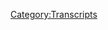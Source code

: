 {{Transcript
    | title         = [[276: January 1-2, 2013]]
    | caption       = [https://knowledgefight.libsyn.com/knowledge-fight-january-1-2-2013 Listen to this episode on Libsyn]
    | episodeNumber = [[276: January 1-2, 2013|276]]
    | length        = 01:41:27
}}

{{MessageBox
    | header     = Warning: Bot Generated Content
    | text       = This transcript was automatically generated by transcription software and likely contains many mistakes and misattributions. Please check the audio for definitive quotes, attribution, and context.
    | image      = N3yvass4myg91.webp
    | imagewidth = 50px
    | id         = warning
}}

{{TranscriptBlock
    | name      = Unknown Speaker
    | timestamp = 00:00:00.000
    | text      = Andy in Kansas, you're on the air, thanks for holding.
}}

{{TranscriptBlock
    | name      = Unknown Speaker
    | timestamp = 00:00:03.919
    | text      = Hello Alex, I'm a first time caller, I'm a huge fan, I love your work.
}}

{{TranscriptBlock
    | name      = Unknown Speaker
    | timestamp = 00:00:07.200
    | text      = I love you.
}}

{{TranscriptBlock
    | name      = Unknown Speaker
    | timestamp = 00:00:07.679
    | text      = Hey everybody, welcome back to Knowledge Fight, I'm Dan.
}}

{{TranscriptBlock
    | name      = Unknown Speaker
    | timestamp = 00:00:10.240
    | text      = I'm Jordan.
}}

{{TranscriptBlock
    | name      = Unknown Speaker
    | timestamp = 00:00:10.800
    | text      = We're a couple dudes, like to sit around,
}}

{{TranscriptBlock
    | name      = Unknown Speaker
    | timestamp = 00:00:12.160
    | text      = drink novelty beverages and talk a little bit about Alex Jones.
}}

{{TranscriptBlock
    | name      = Unknown Speaker
    | timestamp = 00:00:15.039
    | text      = Oh indeed we are, Dan.
}}

{{TranscriptBlock
    | name      = Unknown Speaker
    | timestamp = 00:00:17.199
    | text      = Jordan.
}}

{{TranscriptBlock
    | name      = Unknown Speaker
    | timestamp = 00:00:17.600
    | text      = Dan!
}}

{{TranscriptBlock
    | name      = Unknown Speaker
    | timestamp = 00:00:18.160
    | text      = Jordan.
}}

{{TranscriptBlock
    | name      = Unknown Speaker
    | timestamp = 00:00:18.640
    | text      = When was the last time you were illegally fired by a millionaire?
}}

{{TranscriptBlock
    | name      = Unknown Speaker
    | timestamp = 00:00:21.760
    | text      = Uh, I feel like every time I've been fired it's been called for.
}}

{{TranscriptBlock
    | name      = Unknown Speaker
    | timestamp = 00:00:27.600
    | text      = Yeah.
}}

{{TranscriptBlock
    | name      = Unknown Speaker
    | timestamp = 00:00:28.079
    | text      = And no one, I don't know the monetary status of the people who have fired.
}}

{{TranscriptBlock
    | name      = Unknown Speaker
    | timestamp = 00:00:33.520
    | text      = Like personal?
}}

{{TranscriptBlock
    | name      = Unknown Speaker
    | timestamp = 00:00:34.799
    | text      = Well I don't know if I've worked for millionaires.
}}

{{TranscriptBlock
    | name      = Unknown Speaker
    | timestamp = 00:00:36.399
    | text      = Yeah, see.
}}

{{TranscriptBlock
    | name      = Unknown Speaker
    | timestamp = 00:00:36.960
    | text      = I know I've worked for some people who have postured as millionaires for sure.
}}

{{TranscriptBlock
    | name      = Unknown Speaker
    | timestamp = 00:00:40.399
    | text      = Right, at the car wash I assume.
}}

{{TranscriptBlock
    | name      = Unknown Speaker
    | timestamp = 00:00:42.159
    | text      = No, no, that guy postured as a 20,000 pair.
}}

{{TranscriptBlock
    | name      = Unknown Speaker
    | timestamp = 00:00:45.520
    | text      = Yeah, your immediate supervisor.
}}

{{TranscriptBlock
    | name      = Unknown Speaker
    | timestamp = 00:00:47.039
    | text      = No, no, no.
}}

{{TranscriptBlock
    | name      = Unknown Speaker
    | timestamp = 00:00:48.000
    | text      = I worked for a guy who owned a sandwich place called WG Grinders.
}}

{{TranscriptBlock
    | name      = Unknown Speaker
    | timestamp = 00:00:53.280
    | text      = I guess he didn't own the place but he was the franchise owner.
}}

{{TranscriptBlock
    | name      = Unknown Speaker
    | timestamp = 00:00:55.600
    | text      = WG Grinders?
}}

{{TranscriptBlock
    | name      = Unknown Speaker
    | timestamp = 00:00:56.640
    | text      = Uh huh, WG Grinders.
}}

{{TranscriptBlock
    | name      = Unknown Speaker
    | timestamp = 00:00:58.159
    | text      = That sounds like a robber baron in the 1920s.
}}

{{TranscriptBlock
    | name      = Unknown Speaker
    | timestamp = 00:01:00.799
    | text      = Yep, it does.
}}

{{TranscriptBlock
    | name      = Unknown Speaker
    | timestamp = 00:01:01.359
    | text      = It was one of my earlier job experiences.
}}

{{TranscriptBlock
    | name      = Unknown Speaker
    | timestamp = 00:01:04.079
    | text      = I was very young and there was a place with, you know, they make the toasted sandwiches.
}}

{{TranscriptBlock
    | name      = Unknown Speaker
    | timestamp = 00:01:09.840
    | text      = They were one of the early places that had that like that Quiznos style.
}}

{{TranscriptBlock
    | name      = Unknown Speaker
    | timestamp = 00:01:13.599
    | text      = Hey, hey, don't use brand names here.
}}

{{TranscriptBlock
    | name      = Unknown Speaker
    | timestamp = 00:01:15.760
    | text      = So yeah, WG Grinders.
}}

{{TranscriptBlock
    | name      = Unknown Speaker
    | timestamp = 00:01:16.879
    | text      = That guy, my boss there postured like he was pretty rich.
}}

{{TranscriptBlock
    | name      = Unknown Speaker
    | timestamp = 00:01:20.400
    | text      = I don't know if he was though.
}}

{{TranscriptBlock
    | name      = Unknown Speaker
    | timestamp = 00:01:21.280
    | text      = I guess, I mean, where else have I been fired from?
}}

{{TranscriptBlock
    | name      = Unknown Speaker
    | timestamp = 00:01:26.640
    | text      = So many places.
}}

{{TranscriptBlock
    | name      = Unknown Speaker
    | timestamp = 00:01:27.439
    | text      = I'll tell you what, I've only ever been fired from one place.
}}

{{TranscriptBlock
    | name      = Unknown Speaker
    | timestamp = 00:01:30.079
    | text      = Bob Goodrich, the guy who ran Goodrich Theatres.
}}

{{TranscriptBlock
    | name      = Unknown Speaker
    | timestamp = 00:01:34.000
    | text      = Oh, Goodrich Theatres.
}}

{{TranscriptBlock
    | name      = Unknown Speaker
    | timestamp = 00:01:34.959
    | text      = Oh, okay.
}}

{{TranscriptBlock
    | name      = Unknown Speaker
    | timestamp = 00:01:35.280
    | text      = He didn't fire me but I'm sure he was a millionaire.
}}

{{TranscriptBlock
    | name      = Unknown Speaker
    | timestamp = 00:01:38.560
    | text      = But it's got to be direct.
}}

{{TranscriptBlock
    | name      = Unknown Speaker
    | timestamp = 00:01:40.000
    | text      = I got it.
}}

{{TranscriptBlock
    | name      = Unknown Speaker
    | timestamp = 00:01:40.560
    | text      = I got it.
}}

{{TranscriptBlock
    | name      = Unknown Speaker
    | timestamp = 00:01:41.120
    | text      = Direct from the source.
}}

{{TranscriptBlock
    | name      = Unknown Speaker
    | timestamp = 00:01:41.760
    | text      = I know you want to fucking talk about it, just go ahead.
}}

{{TranscriptBlock
    | name      = Unknown Speaker
    | timestamp = 00:01:45.760
    | text      = No, I don't want to talk about it.
}}

{{TranscriptBlock
    | name      = Unknown Speaker
    | timestamp = 00:01:46.879
    | text      = You're a son of a bitch.
}}

{{TranscriptBlock
    | name      = Unknown Speaker
    | timestamp = 00:01:48.000
    | text      = Are you serious?
}}

{{TranscriptBlock
    | name      = Unknown Speaker
    | timestamp = 00:01:48.799
    | text      = No, of course not.
}}

{{TranscriptBlock
    | name      = Unknown Speaker
    | timestamp = 00:01:49.519
    | text      = Okay.
}}

{{TranscriptBlock
    | name      = Unknown Speaker
    | timestamp = 00:01:49.840
    | text      = Oh, absolutely not.
}}

{{TranscriptBlock
    | name      = Unknown Speaker
    | timestamp = 00:01:51.599
    | text      = I was fired on Tuesday, Dan.
}}

{{TranscriptBlock
    | name      = Unknown Speaker
    | timestamp = 00:01:54.640
    | text      = I know I've told you the story.
}}

{{TranscriptBlock
    | name      = Unknown Speaker
    | timestamp = 00:01:55.920
    | text      = I was fired on Tuesday.
}}

{{TranscriptBlock
    | name      = Unknown Speaker
    | timestamp = 00:01:57.599
    | text      = I feel like the people want to hear the story.
}}

{{TranscriptBlock
    | name      = Unknown Speaker
    | timestamp = 00:01:59.200
    | text      = I would assume so.
}}

{{TranscriptBlock
    | name      = Unknown Speaker
    | timestamp = 00:02:01.519
    | text      = By Scott Cluth, who is the boyfriend of one of the Real Housewives of New York.
}}

{{TranscriptBlock
    | name      = Unknown Speaker
    | timestamp = 00:02:07.760
    | text      = I didn't know as we started this that you were going to be naming names.
}}

{{TranscriptBlock
    | name      = Unknown Speaker
    | timestamp = 00:02:11.439
    | text      = Oh, hell yeah, I'm naming names.
}}

{{TranscriptBlock
    | name      = Unknown Speaker
    | timestamp = 00:02:12.800
    | text      = No, I'm deeply uncomfortable.
}}

{{TranscriptBlock
    | name      = Unknown Speaker
    | timestamp = 00:02:13.759
    | text      = Oh, I don't have a fucking problem here.
}}

{{TranscriptBlock
    | name      = Unknown Speaker
    | timestamp = 00:02:17.039
    | text      = The opinions voiced by Jordan do not necessarily represent those of the Knowledge Fight LLC.
}}

{{TranscriptBlock
    | name      = Unknown Speaker
    | timestamp = 00:02:23.360
    | text      = Yeah, we are not an LLC.
}}

{{TranscriptBlock
    | name      = Unknown Speaker
    | timestamp = 00:02:25.840
    | text      = Which is why you don't even need to worry about it.
}}

{{TranscriptBlock
    | name      = Unknown Speaker
    | timestamp = 00:02:27.520
    | text      = They're coming after me.
}}

{{TranscriptBlock
    | name      = Unknown Speaker
    | timestamp = 00:02:29.520
    | text      = You got nothing in here.
}}

{{TranscriptBlock
    | name      = Unknown Speaker
    | timestamp = 00:02:30.879
    | text      = So you got fired.
}}

{{TranscriptBlock
    | name      = Unknown Speaker
    | timestamp = 00:02:32.560
    | text      = I got fired in violation of labor laws, which it turns out exist, even if you're not in a union.
}}

{{TranscriptBlock
    | name      = Unknown Speaker
    | timestamp = 00:02:41.199
    | text      = And the main reason that I can't tell all the story,
}}

{{TranscriptBlock
    | name      = Unknown Speaker
    | timestamp = 00:02:44.240
    | text      = Right.
}}

{{TranscriptBlock
    | name      = Unknown Speaker
    | timestamp = 00:02:45.120
    | text      = Under advice from people, but I can name names.
}}

{{TranscriptBlock
    | name      = Unknown Speaker
    | timestamp = 00:02:49.919
    | text      = And I can tell you that the guy at the National Labor Relations Board was incredibly helpful.
}}

{{TranscriptBlock
    | name      = Unknown Speaker
    | timestamp = 00:02:56.639
    | text      = And after we had done all the affidavit and all that stuff, and everything was signed away
}}

{{TranscriptBlock
    | name      = Unknown Speaker
    | timestamp = 00:03:02.719
    | text      = and all good to go, I was like, hey, I just want to make sure I'm a comedian.
}}

{{TranscriptBlock
    | name      = Unknown Speaker
    | timestamp = 00:03:06.240
    | text      = I'm a public figure.
}}

{{TranscriptBlock
    | name      = Unknown Speaker
    | timestamp = 00:03:07.360
    | text      = I talk about stuff.
}}

{{TranscriptBlock
    | name      = Unknown Speaker
    | timestamp = 00:03:08.400
    | text      = I'm sure this is fine to talk about, right?
}}

{{TranscriptBlock
    | name      = Unknown Speaker
    | timestamp = 00:03:10.240
    | text      = And he's like, yeah, I wouldn't talk too many specifics.
}}

{{TranscriptBlock
    | name      = Unknown Speaker
    | timestamp = 00:03:13.680
    | text      = But let me tell you something.
}}

{{TranscriptBlock
    | name      = Unknown Speaker
    | timestamp = 00:03:15.280
    | text      = It wouldn't be a bad idea to tell people about the National Labor Relations Board
}}

{{TranscriptBlock
    | name      = Unknown Speaker
    | timestamp = 00:03:19.919
    | text      = and what it is we do for workers all across this nation.
}}

{{TranscriptBlock
    | name      = Unknown Speaker
    | timestamp = 00:03:23.439
    | text      = Hashtag not sponsored.
}}

{{TranscriptBlock
    | name      = Unknown Speaker
    | timestamp = 00:03:24.639
    | text      = And it was like, I heard swelling music come up behind him.
}}

{{TranscriptBlock
    | name      = Unknown Speaker
    | timestamp = 00:03:29.680
    | text      = His speech was written by Aaron Sorkin, Dan.
}}

{{TranscriptBlock
    | name      = Unknown Speaker
    | timestamp = 00:03:32.159
    | text      = Yeah.
}}

{{TranscriptBlock
    | name      = Unknown Speaker
    | timestamp = 00:03:32.479
    | text      = So this is a plug.
}}

{{TranscriptBlock
    | name      = Unknown Speaker
    | timestamp = 00:03:33.039
    | text      = You guys were walking down a hall as he told you this.
}}

{{TranscriptBlock
    | name      = Unknown Speaker
    | timestamp = 00:03:34.719
    | text      = Exactly.
}}

{{TranscriptBlock
    | name      = Unknown Speaker
    | timestamp = 00:03:35.280
    | text      = This is a walk and talk.
}}

{{TranscriptBlock
    | name      = Unknown Speaker
    | timestamp = 00:03:36.400
    | text      = Yeah.
}}

{{TranscriptBlock
    | name      = Unknown Speaker
    | timestamp = 00:03:36.800
    | text      = This is a plug for the National Labor Relations Board.
}}

{{TranscriptBlock
    | name      = Unknown Speaker
    | timestamp = 00:03:39.599
    | text      = Look it up.
}}

{{TranscriptBlock
    | name      = Unknown Speaker
    | timestamp = 00:03:40.319
    | text      = See if you're fucked up.
}}

{{TranscriptBlock
    | name      = Unknown Speaker
    | timestamp = 00:03:40.639
    | text      = This guy is doing good work.
}}

{{TranscriptBlock
    | name      = Unknown Speaker
    | timestamp = 00:03:41.840
    | text      = He's doing good work.
}}

{{TranscriptBlock
    | name      = Unknown Speaker
    | timestamp = 00:03:42.800
    | text      = So yeah, you know, it's perfect timing in the world that I would be in the middle of
}}

{{TranscriptBlock
    | name      = Unknown Speaker
    | timestamp = 00:03:48.000
    | text      = trying to move while you get fired.
}}

{{TranscriptBlock
    | name      = Unknown Speaker
    | timestamp = 00:03:50.240
    | text      = Yeah.
}}

{{TranscriptBlock
    | name      = Unknown Speaker
    | timestamp = 00:03:50.879
    | text      = And enter a very complicated process.
}}

{{TranscriptBlock
    | name      = Unknown Speaker
    | timestamp = 00:03:53.919
    | text      = Legal dispute?
}}

{{TranscriptBlock
    | name      = Unknown Speaker
    | timestamp = 00:03:54.719
    | text      = Yeah.
}}

{{TranscriptBlock
    | name      = Unknown Speaker
    | timestamp = 00:03:55.280
    | text      = Can't be more exciting in our lives right now.
}}

{{TranscriptBlock
    | name      = Unknown Speaker
    | timestamp = 00:03:57.840
    | text      = Times are good in college fight HQ.
}}

{{TranscriptBlock
    | name      = Unknown Speaker
    | timestamp = 00:04:00.400
    | text      = Yeah.
}}

{{TranscriptBlock
    | name      = Unknown Speaker
    | timestamp = 00:04:00.639
    | text      = Keeping our spirits high.
}}

{{TranscriptBlock
    | name      = Unknown Speaker
    | timestamp = 00:04:01.840
    | text      = One of the things that helps us keep our spirits high.
}}

{{TranscriptBlock
    | name      = Unknown Speaker
    | timestamp = 00:04:03.759
    | text      = That is a good point.
}}

{{TranscriptBlock
    | name      = Unknown Speaker
    | timestamp = 00:04:04.639
    | text      = Is that there are a lot of people out there who are signing up to support our show and
}}

{{TranscriptBlock
    | name      = Unknown Speaker
    | timestamp = 00:04:08.240
    | text      = what we do.
}}

{{TranscriptBlock
    | name      = Unknown Speaker
    | timestamp = 00:04:08.800
    | text      = And we appreciate it very much.
}}

{{TranscriptBlock
    | name      = Unknown Speaker
    | timestamp = 00:04:10.000
    | text      = So let's give a shout out to some people who have signed up to support the show first.
}}

{{TranscriptBlock
    | name      = Unknown Speaker
    | timestamp = 00:04:14.560
    | text      = I'd like to say thank you to Eric.
}}

{{TranscriptBlock
    | name      = Unknown Speaker
    | timestamp = 00:04:16.079
    | text      = You are now a policy wonk.
}}

{{TranscriptBlock
    | name      = Unknown Speaker
    | timestamp = 00:04:17.759
    | text      = I'm a policy wonk.
}}

{{TranscriptBlock
    | name      = Unknown Speaker
    | timestamp = 00:04:18.879
    | text      = Thank you.
}}

{{TranscriptBlock
    | name      = Unknown Speaker
    | timestamp = 00:04:19.279
    | text      = Thank you very much, Eric.
}}

{{TranscriptBlock
    | name      = Unknown Speaker
    | timestamp = 00:04:20.560
    | text      = Next, Heather.
}}

{{TranscriptBlock
    | name      = Unknown Speaker
    | timestamp = 00:04:21.439
    | text      = Thank you so much.
}}

{{TranscriptBlock
    | name      = Unknown Speaker
    | timestamp = 00:04:22.160
    | text      = You are now a policy wonk.
}}

{{TranscriptBlock
    | name      = Unknown Speaker
    | timestamp = 00:04:23.759
    | text      = I'm a policy wonk.
}}

{{TranscriptBlock
    | name      = Unknown Speaker
    | timestamp = 00:04:24.879
    | text      = Thank you, Heather.
}}

{{TranscriptBlock
    | name      = Unknown Speaker
    | timestamp = 00:04:26.560
    | text      = Next, Amanda.
}}

{{TranscriptBlock
    | name      = Unknown Speaker
    | timestamp = 00:04:27.600
    | text      = You are now a policy wonk.
}}

{{TranscriptBlock
    | name      = Unknown Speaker
    | timestamp = 00:04:29.759
    | text      = I'm a policy wonk.
}}

{{TranscriptBlock
    | name      = Unknown Speaker
    | timestamp = 00:04:30.800
    | text      = Thank you, Amanda.
}}

{{TranscriptBlock
    | name      = Unknown Speaker
    | timestamp = 00:04:32.240
    | text      = Next, Rob with Two Bees.
}}

{{TranscriptBlock
    | name      = Unknown Speaker
    | timestamp = 00:04:34.240
    | text      = You're now a policy wonk.
}}

{{TranscriptBlock
    | name      = Unknown Speaker
    | timestamp = 00:04:37.199
    | text      = Thank you, Rob.
}}

{{TranscriptBlock
    | name      = Unknown Speaker
    | timestamp = 00:04:37.920
    | text      = You know what the second B is? That's fucking Rob Stark is what that is, man.
}}

{{TranscriptBlock
    | name      = Unknown Speaker
    | timestamp = 00:04:41.920
    | text      = Could be, or the second B could be for Badass.
}}

{{TranscriptBlock
    | name      = Unknown Speaker
    | timestamp = 00:04:44.920
    | text      = That's nice.
}}

{{TranscriptBlock
    | name      = Unknown Speaker
    | timestamp = 00:04:45.920
    | text      = Badass policy wonk, Rob.
}}

{{TranscriptBlock
    | name      = Unknown Speaker
    | timestamp = 00:04:46.920
    | text      = What's the first B for?
}}

{{TranscriptBlock
    | name      = Unknown Speaker
    | timestamp = 00:04:47.920
    | text      = I'm not sure.
}}

{{TranscriptBlock
    | name      = Unknown Speaker
    | timestamp = 00:04:48.920
    | text      = Okay.
}}

{{TranscriptBlock
    | name      = Unknown Speaker
    | timestamp = 00:04:49.920
    | text      = Probably bagels, like bagels in the morning.
}}

{{TranscriptBlock
    | name      = Unknown Speaker
    | timestamp = 00:04:51.920
    | text      = Finally, I'd like to say thank you to somebody who took their donation and bumped it up to
}}

{{TranscriptBlock
    | name      = Unknown Speaker
    | timestamp = 00:04:55.920
    | text      = a little higher level and we appreciate it very much.
}}

{{TranscriptBlock
    | name      = Unknown Speaker
    | timestamp = 00:04:57.920
    | text      = So Caleb, thank you so much.
}}

{{TranscriptBlock
    | name      = Unknown Speaker
    | timestamp = 00:04:59.920
    | text      = You are now a technocrat.
}}

{{TranscriptBlock
    | name      = Unknown Speaker
    | timestamp = 00:05:01.920
    | text      = I'm a policy wonk.
}}

{{TranscriptBlock
    | name      = Unknown Speaker
    | timestamp = 00:05:02.920
    | text      = Four stars.
}}

{{TranscriptBlock
    | name      = Unknown Speaker
    | timestamp = 00:05:03.920
    | text      = Go home to your mother and tell her you're brilliant.
}}

{{TranscriptBlock
    | name      = Unknown Speaker
    | timestamp = 00:05:05.920
    | text      = Someone, someone sodomite sent me a bucket of poop.
}}

{{TranscriptBlock
    | name      = Unknown Speaker
    | timestamp = 00:05:07.920
    | text      = Daddy shark.
}}

{{TranscriptBlock
    | name      = Unknown Speaker
    | timestamp = 00:05:08.920
    | text      = Bop, bop, bop, bop, bop, bop.
}}

{{TranscriptBlock
    | name      = Unknown Speaker
    | timestamp = 00:05:10.920
    | text      = Jar Jar Binks has a Caribbean black accent.
}}

{{TranscriptBlock
    | name      = Unknown Speaker
    | timestamp = 00:05:14.920
    | text      = He's a loser, little, little titty baby.
}}

{{TranscriptBlock
    | name      = Unknown Speaker
    | timestamp = 00:05:17.920
    | text      = I don't want to hate black people.
}}

{{TranscriptBlock
    | name      = Unknown Speaker
    | timestamp = 00:05:19.920
    | text      = I renounce Jesus Christ.
}}

{{TranscriptBlock
    | name      = Unknown Speaker
    | timestamp = 00:05:20.920
    | text      = Thank you so much, Caleb.
}}

{{TranscriptBlock
    | name      = Unknown Speaker
    | timestamp = 00:05:22.920
    | text      = Thank you very much, Caleb.
}}

{{TranscriptBlock
    | name      = Unknown Speaker
    | timestamp = 00:05:23.920
    | text      = If you're out there listening and you're thinking, hey, I'd like to support the show and what
}}

{{TranscriptBlock
    | name      = Unknown Speaker
    | timestamp = 00:05:26.920
    | text      = these guys do, I like this show, you can do that by going to our website, knowledgefight.com,
}}

{{TranscriptBlock
    | name      = Unknown Speaker
    | timestamp = 00:05:30.920
    | text      = clicking that button that says support the show.
}}

{{TranscriptBlock
    | name      = Unknown Speaker
    | timestamp = 00:05:31.920
    | text      = We would appreciate it.
}}

{{TranscriptBlock
    | name      = Unknown Speaker
    | timestamp = 00:05:32.920
    | text      = Please do.
}}

{{TranscriptBlock
    | name      = Unknown Speaker
    | timestamp = 00:05:33.920
    | text      = It would be helpful.
}}

{{TranscriptBlock
    | name      = Unknown Speaker
    | timestamp = 00:05:34.920
    | text      = I want to put out this episode today by giving a little bit of an apology.
}}

{{TranscriptBlock
    | name      = Unknown Speaker
    | timestamp = 00:05:37.920
    | text      = My language was a little sensational in the last episode.
}}

{{TranscriptBlock
    | name      = Unknown Speaker
    | timestamp = 00:05:40.920
    | text      = I know that I called myself out for these thoughts I'm having about Alex maybe being
}}

{{TranscriptBlock
    | name      = Unknown Speaker
    | timestamp = 00:05:44.920
    | text      = dead or stupid.
}}

{{TranscriptBlock
    | name      = Unknown Speaker
    | timestamp = 00:05:45.920
    | text      = Yes.
}}

{{TranscriptBlock
    | name      = Unknown Speaker
    | timestamp = 00:05:46.920
    | text      = I called myself out for that, but it's still not the kind of conversation I like to even
}}

{{TranscriptBlock
    | name      = Unknown Speaker
    | timestamp = 00:05:49.420
    | text      = introduce to our show, especially because a little more time has gone on and the mystery
}}

{{TranscriptBlock
    | name      = Unknown Speaker
    | timestamp = 00:05:54.920
    | text      = is solved of where has Alex been.
}}

{{TranscriptBlock
    | name      = Unknown Speaker
    | timestamp = 00:05:56.920
    | text      = Right.
}}

{{TranscriptBlock
    | name      = Unknown Speaker
    | timestamp = 00:05:57.920
    | text      = I found an Austin American.
}}

{{TranscriptBlock
    | name      = Unknown Speaker
    | timestamp = 00:05:58.920
    | text      = He's been living in our 2012 episodes.
}}

{{TranscriptBlock
    | name      = Unknown Speaker
    | timestamp = 00:06:00.920
    | text      = If only.
}}

{{TranscriptBlock
    | name      = Unknown Speaker
    | timestamp = 00:06:01.920
    | text      = A happier time for him, weirdly.
}}

{{TranscriptBlock
    | name      = Unknown Speaker
    | timestamp = 00:06:03.920
    | text      = So, I knew that Alex had recently learned or the world, it had been reported in February
}}

{{TranscriptBlock
    | name      = Unknown Speaker
    | timestamp = 00:06:10.920
    | text      = that he was going to have to sit for a deposition in his Sandy Hook defamation lawsuit.
}}

{{TranscriptBlock
    | name      = Unknown Speaker
    | timestamp = 00:06:15.920
    | text      = Right.
}}

{{TranscriptBlock
    | name      = Unknown Speaker
    | timestamp = 00:06:16.920
    | text      = But none of the stories that I had read up till that point had any kind of specifics
}}

{{TranscriptBlock
    | name      = Unknown Speaker
    | timestamp = 00:06:20.920
    | text      = of timeline.
}}

{{TranscriptBlock
    | name      = Unknown Speaker
    | timestamp = 00:06:21.920
    | text      = However, I found an article in the Austin American Statesman from last week that was
}}

{{TranscriptBlock
    | name      = Unknown Speaker
    | timestamp = 00:06:25.920
    | text      = talking about last Thursday, he had a court appearance at which the judge decided that
}}

{{TranscriptBlock
    | name      = Unknown Speaker
    | timestamp = 00:06:32.920
    | text      = he had to sit for a deposition this Thursday.
}}

{{TranscriptBlock
    | name      = Unknown Speaker
    | timestamp = 00:06:35.920
    | text      = So, on the 14th of March, he had to sit for a deposition.
}}

{{TranscriptBlock
    | name      = Unknown Speaker
    | timestamp = 00:06:39.920
    | text      = I'm still not sure why that means he was gone for a week, but that has to have something
}}

{{TranscriptBlock
    | name      = Unknown Speaker
    | timestamp = 00:06:44.920
    | text      = to do with it.
}}

{{TranscriptBlock
    | name      = Unknown Speaker
    | timestamp = 00:06:45.920
    | text      = Maybe he had to go to Connecticut to give the deposition.
}}

{{TranscriptBlock
    | name      = Unknown Speaker
    | timestamp = 00:06:48.920
    | text      = I'm not entirely sure.
}}

{{TranscriptBlock
    | name      = Unknown Speaker
    | timestamp = 00:06:49.920
    | text      = Possible.
}}

{{TranscriptBlock
    | name      = Unknown Speaker
    | timestamp = 00:06:50.920
    | text      = There's something going on with that lawsuit that explains his absence and his time away.
}}

{{TranscriptBlock
    | name      = Unknown Speaker
    | timestamp = 00:06:55.920
    | text      = Yeah, that's a good question.
}}

{{TranscriptBlock
    | name      = Unknown Speaker
    | timestamp = 00:06:57.920
    | text      = If the lawsuit is brought in a specific state, do you have to go to that state to give the
}}

{{TranscriptBlock
    | name      = Unknown Speaker
    | timestamp = 00:07:04.920
    | text      = deposition, or could you just do it by video in Texas?
}}

{{TranscriptBlock
    | name      = Unknown Speaker
    | timestamp = 00:07:07.920
    | text      = I'm not sure.
}}

{{TranscriptBlock
    | name      = Unknown Speaker
    | timestamp = 00:07:08.920
    | text      = I assume it's-
}}

{{TranscriptBlock
    | name      = Unknown Speaker
    | timestamp = 00:07:09.920
    | text      = It seems like you would have to go.
}}

{{TranscriptBlock
    | name      = Unknown Speaker
    | timestamp = 00:07:10.920
    | text      = I would think, I don't know.
}}

{{TranscriptBlock
    | name      = Unknown Speaker
    | timestamp = 00:07:11.920
    | text      = I don't know how it works.
}}

{{TranscriptBlock
    | name      = Unknown Speaker
    | timestamp = 00:07:12.920
    | text      = But I do know that he has cases pending in Texas and in Connecticut.
}}

{{TranscriptBlock
    | name      = Unknown Speaker
    | timestamp = 00:07:15.920
    | text      = Well, that's nice.
}}

{{TranscriptBlock
    | name      = Unknown Speaker
    | timestamp = 00:07:16.920
    | text      = I don't know.
}}

{{TranscriptBlock
    | name      = Unknown Speaker
    | timestamp = 00:07:17.920
    | text      = There's so much non-transparency in terms of how this legal case is proceeding.
}}

{{TranscriptBlock
    | name      = Unknown Speaker
    | timestamp = 00:07:22.920
    | text      = Of course.
}}

{{TranscriptBlock
    | name      = Unknown Speaker
    | timestamp = 00:07:23.920
    | text      = Right.
}}

{{TranscriptBlock
    | name      = Unknown Speaker
    | timestamp = 00:07:24.920
    | text      = Those are very murky, and that's something that was missed by our speculation.
}}

{{TranscriptBlock
    | name      = Unknown Speaker
    | timestamp = 00:07:28.920
    | text      = Although I do think that we did bring up the possibility that the legal cases were getting
}}

{{TranscriptBlock
    | name      = Unknown Speaker
    | timestamp = 00:07:32.920
    | text      = real, and that could explain his absence.
}}

{{TranscriptBlock
    | name      = Unknown Speaker
    | timestamp = 00:07:35.920
    | text      = We just thought that it could be worse, and sometimes that's where the mind takes you.
}}

{{TranscriptBlock
    | name      = Unknown Speaker
    | timestamp = 00:07:40.920
    | text      = He was in a terrible place.
}}

{{TranscriptBlock
    | name      = Unknown Speaker
    | timestamp = 00:07:41.920
    | text      = Yeah.
}}

{{TranscriptBlock
    | name      = Unknown Speaker
    | timestamp = 00:07:42.920
    | text      = It's an entirely reasonable thing to speculate after listening to how terrible a place that
}}

{{TranscriptBlock
    | name      = Unknown Speaker
    | timestamp = 00:07:47.480
    | text      = he was in.
}}

{{TranscriptBlock
    | name      = Unknown Speaker
    | timestamp = 00:07:48.480
    | text      = Right.
}}

{{TranscriptBlock
    | name      = Unknown Speaker
    | timestamp = 00:07:49.480
    | text      = And then to see him gone for that long, it was mysterious.
}}

{{TranscriptBlock
    | name      = Unknown Speaker
    | timestamp = 00:07:51.759
    | text      = No.
}}

{{TranscriptBlock
    | name      = Unknown Speaker
    | timestamp = 00:07:52.759
    | text      = And whenever I did that on this show, everybody in the group would be like, holy shit, one
}}

{{TranscriptBlock
    | name      = Unknown Speaker
    | timestamp = 00:07:55.959
    | text      = of them's dead.
}}

{{TranscriptBlock
    | name      = Unknown Speaker
    | timestamp = 00:07:56.959
    | text      = People start posting stuff on the group when I just don't post something until later than
}}

{{TranscriptBlock
    | name      = Unknown Speaker
    | timestamp = 00:08:00.920
    | text      = usual.
}}

{{TranscriptBlock
    | name      = Unknown Speaker
    | timestamp = 00:08:01.920
    | text      = That's right.
}}

{{TranscriptBlock
    | name      = Unknown Speaker
    | timestamp = 00:08:02.920
    | text      = That's true.
}}

{{TranscriptBlock
    | name      = Unknown Speaker
    | timestamp = 00:08:03.920
    | text      = Look, it is what it is.
}}

{{TranscriptBlock
    | name      = Unknown Speaker
    | timestamp = 00:08:07.399
    | text      = I think that probably explains pretty much all of this.
}}

{{TranscriptBlock
    | name      = Unknown Speaker
    | timestamp = 00:08:09.519
    | text      = Yeah.
}}

{{TranscriptBlock
    | name      = Unknown Speaker
    | timestamp = 00:08:10.519
    | text      = The case is getting real, and he's in a bad place.
}}

{{TranscriptBlock
    | name      = Unknown Speaker
    | timestamp = 00:08:12.959
    | text      = Most likely.
}}

{{TranscriptBlock
    | name      = Unknown Speaker
    | timestamp = 00:08:13.959
    | text      = So he came back on Thursday, on the 14th.
}}

{{TranscriptBlock
    | name      = Unknown Speaker
    | timestamp = 00:08:17.759
    | text      = He was back in studio doing part of his show.
}}

{{TranscriptBlock
    | name      = Unknown Speaker
    | timestamp = 00:08:21.079
    | text      = So everything is somewhat back to normal, but we did not have time before recording
}}

{{TranscriptBlock
    | name      = Unknown Speaker
    | timestamp = 00:08:26.120
    | text      = this episode, because we're recording on Thursday, to cover what he was in, because I watched
}}

{{TranscriptBlock
    | name      = Unknown Speaker
    | timestamp = 00:08:30.319
    | text      = like half an hour or so of it, and it was pretty boring.
}}

{{TranscriptBlock
    | name      = Unknown Speaker
    | timestamp = 00:08:33.600
    | text      = So not enough present day stuff to go into, so we're going back to no longer 2012.
}}

{{TranscriptBlock
    | name      = Unknown Speaker
    | timestamp = 00:08:39.159
    | text      = 2013.
}}

{{TranscriptBlock
    | name      = Unknown Speaker
    | timestamp = 00:08:40.159
    | text      = January 1st and 2nd, 2013.
}}

{{TranscriptBlock
    | name      = Unknown Speaker
    | timestamp = 00:08:43.279
    | text      = Let all acquaintance...
}}

{{TranscriptBlock
    | name      = Unknown Speaker
    | timestamp = 00:08:45.840
    | text      = What's the secret of 2013?
}}

{{TranscriptBlock
    | name      = Unknown Speaker
    | timestamp = 00:08:46.840
    | text      = Oh, man.
}}

{{TranscriptBlock
    | name      = Unknown Speaker
    | timestamp = 00:08:47.840
    | text      = The secret of 2013.
}}

{{TranscriptBlock
    | name      = Unknown Speaker
    | timestamp = 00:08:48.840
    | text      = Is it Megyn Kelly?
}}

{{TranscriptBlock
    | name      = Unknown Speaker
    | timestamp = 00:08:49.840
    | text      = Man, this episode is so fucked up.
}}

{{TranscriptBlock
    | name      = Unknown Speaker
    | timestamp = 00:08:53.080
    | text      = This episode is crazy.
}}

{{TranscriptBlock
    | name      = Unknown Speaker
    | timestamp = 00:08:56.320
    | text      = One of the really frustrating things about studying Alex Jones and taking him in his
}}

{{TranscriptBlock
    | name      = Unknown Speaker
    | timestamp = 00:09:00.519
    | text      = own linear path, is that he never gives you what you think you're going to get.
}}

{{TranscriptBlock
    | name      = Unknown Speaker
    | timestamp = 00:09:06.279
    | text      = We expected a good bit of Sandy Hook.
}}

{{TranscriptBlock
    | name      = Unknown Speaker
    | timestamp = 00:09:08.440
    | text      = We got Somali Pirates one night.
}}

{{TranscriptBlock
    | name      = Unknown Speaker
    | timestamp = 00:09:10.200
    | text      = Basically.
}}

{{TranscriptBlock
    | name      = Unknown Speaker
    | timestamp = 00:09:11.200
    | text      = It happened.
}}

{{TranscriptBlock
    | name      = Unknown Speaker
    | timestamp = 00:09:12.200
    | text      = Yeah.
}}

{{TranscriptBlock
    | name      = Unknown Speaker
    | timestamp = 00:09:13.200
    | text      = Who knows?
}}

{{TranscriptBlock
    | name      = Unknown Speaker
    | timestamp = 00:09:14.200
    | text      = Out of nowhere.
}}

{{TranscriptBlock
    | name      = Unknown Speaker
    | timestamp = 00:09:15.200
    | text      = Out of nowhere.
}}

{{TranscriptBlock
    | name      = Unknown Speaker
    | timestamp = 00:09:16.200
    | text      = He's roguish that way.
}}

{{TranscriptBlock
    | name      = Unknown Speaker
    | timestamp = 00:09:17.200
    | text      = Yeah.
}}

{{TranscriptBlock
    | name      = Unknown Speaker
    | timestamp = 00:09:18.200
    | text      = He's a cad in many ways.
}}

{{TranscriptBlock
    | name      = Unknown Speaker
    | timestamp = 00:09:19.200
    | text      = You know, we jumped into middle December 2012, expecting to have a fair amount of coverage
}}

{{TranscriptBlock
    | name      = Unknown Speaker
    | timestamp = 00:09:25.039
    | text      = of Sandy Hook, and for it to go on a while, and it just goes on for a couple days where
}}

{{TranscriptBlock
    | name      = Unknown Speaker
    | timestamp = 00:09:29.000
    | text      = he gets pretty irresponsible, says it's a false flag, suggests that people are actors,
}}

{{TranscriptBlock
    | name      = Unknown Speaker
    | timestamp = 00:09:34.559
    | text      = sort of abandons that entirely, and then just starts trying to agitate people towards fear
}}

{{TranscriptBlock
    | name      = Unknown Speaker
    | timestamp = 00:09:39.519
    | text      = that the globalists are taking their guns, which will lead to a civil war.
}}

{{TranscriptBlock
    | name      = Unknown Speaker
    | timestamp = 00:09:42.919
    | text      = And he stays in that holding pattern until the end of 2012.
}}

{{TranscriptBlock
    | name      = Unknown Speaker
    | timestamp = 00:09:47.720
    | text      = He finishes the year laughing about how people thought that he thought it was the end of
}}

{{TranscriptBlock
    | name      = Unknown Speaker
    | timestamp = 00:09:52.480
    | text      = the world on December 21st, and telling people this is a red crisis level emergency.
}}

{{TranscriptBlock
    | name      = Unknown Speaker
    | timestamp = 00:10:00.340
    | text      = The gun grabbing is going to happen.
}}

{{TranscriptBlock
    | name      = Unknown Speaker
    | timestamp = 00:10:03.700
    | text      = It's nuts.
}}

{{TranscriptBlock
    | name      = Unknown Speaker
    | timestamp = 00:10:04.700
    | text      = So you expect that to continue, and it kind of does.
}}

{{TranscriptBlock
    | name      = Unknown Speaker
    | timestamp = 00:10:07.240
    | text      = Well, but we've all had that end of the year malaise where it's like after the holidays
}}

{{TranscriptBlock
    | name      = Unknown Speaker
    | timestamp = 00:10:13.679
    | text      = you're not really focusing on anything.
}}

{{TranscriptBlock
    | name      = Unknown Speaker
    | timestamp = 00:10:15.899
    | text      = You're just kind of coasting throughout your day job.
}}

{{TranscriptBlock
    | name      = Unknown Speaker
    | timestamp = 00:10:18.200
    | text      = New Year rolls around.
}}

{{TranscriptBlock
    | name      = Unknown Speaker
    | timestamp = 00:10:19.559
    | text      = Then you start to get that new feel for a month, and then it all goes away, and it goes
}}

{{TranscriptBlock
    | name      = Unknown Speaker
    | timestamp = 00:10:23.379
    | text      = back to shit.
}}

{{TranscriptBlock
    | name      = Unknown Speaker
    | timestamp = 00:10:24.379
    | text      = But you know, you get that feel.
}}

{{TranscriptBlock
    | name      = Unknown Speaker
    | timestamp = 00:10:25.679
    | text      = He's really feeling it on the first, and you can hear that in this first clip.
}}

{{TranscriptBlock
    | name      = Unknown Speaker
    | timestamp = 00:10:29.960
    | text      = It is the first day of 2013.
}}

{{TranscriptBlock
    | name      = Unknown Speaker
    | timestamp = 00:10:31.960
    | text      = I've been a lot of soul searching, and I want to commit to you in this year that I'm going
}}

{{TranscriptBlock
    | name      = Unknown Speaker
    | timestamp = 00:10:38.679
    | text      = to put out the greatest output of information and of the highest quality that we have ever
}}

{{TranscriptBlock
    | name      = Unknown Speaker
    | timestamp = 00:10:44.039
    | text      = produced.
}}

{{TranscriptBlock
    | name      = Unknown Speaker
    | timestamp = 00:10:45.039
    | text      = I am going to make a new official film this year.
}}

{{TranscriptBlock
    | name      = Unknown Speaker
    | timestamp = 00:10:48.519
    | text      = I've not announced that yet.
}}

{{TranscriptBlock
    | name      = Unknown Speaker
    | timestamp = 00:10:49.720
    | text      = I will.
}}

{{TranscriptBlock
    | name      = Unknown Speaker
    | timestamp = 00:10:50.919
    | text      = He doesn't.
}}

{{TranscriptBlock
    | name      = Unknown Speaker
    | timestamp = 00:10:52.879
    | text      = That's trash, man.
}}

{{TranscriptBlock
    | name      = Unknown Speaker
    | timestamp = 00:10:53.879
    | text      = But did he find his soul?
}}

{{TranscriptBlock
    | name      = Unknown Speaker
    | timestamp = 00:10:55.159
    | text      = I don't think so.
}}

{{TranscriptBlock
    | name      = Unknown Speaker
    | timestamp = 00:10:56.159
    | text      = Because he said he was doing some soul searching.
}}

{{TranscriptBlock
    | name      = Unknown Speaker
    | timestamp = 00:10:58.440
    | text      = I hope he didn't, because that would be a bad indication of what his soul looks like.
}}

{{TranscriptBlock
    | name      = Unknown Speaker
    | timestamp = 00:11:03.320
    | text      = I was going to say, because if his next statement is after I did some soul searching, I'm going
}}

{{TranscriptBlock
    | name      = Unknown Speaker
    | timestamp = 00:11:08.240
    | text      = to put out more information, that does not suggest there's a lot of depth to that soul.
}}

{{TranscriptBlock
    | name      = Unknown Speaker
    | timestamp = 00:11:12.960
    | text      = No, no it doesn't.
}}

{{TranscriptBlock
    | name      = Unknown Speaker
    | timestamp = 00:11:14.279
    | text      = Well, I mean, he's like, this is going to be the most informative year.
}}

{{TranscriptBlock
    | name      = Unknown Speaker
    | timestamp = 00:11:18.039
    | text      = That's the equivalent of just saying, I'm going to eat healthy this year.
}}

{{TranscriptBlock
    | name      = Unknown Speaker
    | timestamp = 00:11:21.840
    | text      = It's so vague as to be like, at the end of the year, I think I did, I don't know.
}}

{{TranscriptBlock
    | name      = Unknown Speaker
    | timestamp = 00:11:27.340
    | text      = So yeah, he's making these classic vague pronouncements of the new year.
}}

{{TranscriptBlock
    | name      = Unknown Speaker
    | timestamp = 00:11:33.279
    | text      = He doesn't make another documentary, because the last one that he ever put out, and that's
}}

{{TranscriptBlock
    | name      = Unknown Speaker
    | timestamp = 00:11:37.580
    | text      = a stretch calling it a documentary, was that strategic relocations with Joel Skousen.
}}

{{TranscriptBlock
    | name      = Unknown Speaker
    | timestamp = 00:11:44.620
    | text      = Did not know about that.
}}

{{TranscriptBlock
    | name      = Unknown Speaker
    | timestamp = 00:11:45.980
    | text      = It's just basically a really long interview he did with Joel Skousen, where he's sitting
}}

{{TranscriptBlock
    | name      = Unknown Speaker
    | timestamp = 00:11:51.399
    | text      = in the studio with him, and he's talking about where you can bug out to and shit like that.
}}

{{TranscriptBlock
    | name      = Unknown Speaker
    | timestamp = 00:11:55.320
    | text      = Oh, that's-
}}

{{TranscriptBlock
    | name      = Unknown Speaker
    | timestamp = 00:11:56.320
    | text      = I actually think we probably should cover it.
}}

{{TranscriptBlock
    | name      = Unknown Speaker
    | timestamp = 00:11:57.879
    | text      = Is that good information?
}}

{{TranscriptBlock
    | name      = Unknown Speaker
    | timestamp = 00:11:59.419
    | text      = It's too long to just talk to Joel Skousen.
}}

{{TranscriptBlock
    | name      = Unknown Speaker
    | timestamp = 00:12:02.159
    | text      = Right.
}}

{{TranscriptBlock
    | name      = Unknown Speaker
    | timestamp = 00:12:03.159
    | text      = I assume that's 15 minutes?
}}

{{TranscriptBlock
    | name      = Unknown Speaker
    | timestamp = 00:12:04.559
    | text      = Oh God, it's really long.
}}

{{TranscriptBlock
    | name      = Unknown Speaker
    | timestamp = 00:12:06.460
    | text      = It's so long.
}}

{{TranscriptBlock
    | name      = Unknown Speaker
    | timestamp = 00:12:08.500
    | text      = It's longer than that Jacob Wohl documentary that I watched.
}}

{{TranscriptBlock
    | name      = Unknown Speaker
    | timestamp = 00:12:14.659
    | text      = Not good.
}}

{{TranscriptBlock
    | name      = Unknown Speaker
    | timestamp = 00:12:15.659
    | text      = Why did I watch that thing?
}}

{{TranscriptBlock
    | name      = Unknown Speaker
    | timestamp = 00:12:16.659
    | text      = I don't think it was a good idea.
}}

{{TranscriptBlock
    | name      = Unknown Speaker
    | timestamp = 00:12:17.659
    | text      = Man, it was 20 minutes long, and it felt like two hours.
}}

{{TranscriptBlock
    | name      = Unknown Speaker
    | timestamp = 00:12:21.259
    | text      = You really got to go hard to be shittier at your job than Project Veritas.
}}

{{TranscriptBlock
    | name      = Unknown Speaker
    | timestamp = 00:12:25.220
    | text      = I was sincerely thinking about covering it for this episode, just because it was like,
}}

{{TranscriptBlock
    | name      = Unknown Speaker
    | timestamp = 00:12:30.019
    | text      = well, that would be an easy thing to do.
}}

{{TranscriptBlock
    | name      = Unknown Speaker
    | timestamp = 00:12:32.340
    | text      = Yeah, that's slam dunk.
}}

{{TranscriptBlock
    | name      = Unknown Speaker
    | timestamp = 00:12:33.740
    | text      = It lasts about five minutes.
}}

{{TranscriptBlock
    | name      = Unknown Speaker
    | timestamp = 00:12:35.419
    | text      = There wasn't enough content in it.
}}

{{TranscriptBlock
    | name      = Unknown Speaker
    | timestamp = 00:12:37.379
    | text      = Like legitimately, so much of the documentary is Jacob Wohl and Laura Loomer just sitting
}}

{{TranscriptBlock
    | name      = Unknown Speaker
    | timestamp = 00:12:43.580
    | text      = around or standing outside a door.
}}

{{TranscriptBlock
    | name      = Unknown Speaker
    | timestamp = 00:12:46.620
    | text      = Okay.
}}

{{TranscriptBlock
    | name      = Unknown Speaker
    | timestamp = 00:12:47.860
    | text      = That's some compelling footage right there.
}}

{{TranscriptBlock
    | name      = Unknown Speaker
    | timestamp = 00:12:49.620
    | text      = It's terrible.
}}

{{TranscriptBlock
    | name      = Unknown Speaker
    | timestamp = 00:12:50.620
    | text      = Still probably more visually stimulating than Strategic Relocations, Alex's final documentary.
}}

{{TranscriptBlock
    | name      = Unknown Speaker
    | timestamp = 00:12:57.659
    | text      = Gotcha.
}}

{{TranscriptBlock
    | name      = Unknown Speaker
    | timestamp = 00:12:58.659
    | text      = What were his places to bug out to?
}}

{{TranscriptBlock
    | name      = Unknown Speaker
    | timestamp = 00:13:00.379
    | text      = I don't know.
}}

{{TranscriptBlock
    | name      = Unknown Speaker
    | timestamp = 00:13:01.379
    | text      = I don't remember.
}}

{{TranscriptBlock
    | name      = Unknown Speaker
    | timestamp = 00:13:02.379
    | text      = I did watch it, but I don't remember.
}}

{{TranscriptBlock
    | name      = Unknown Speaker
    | timestamp = 00:13:03.500
    | text      = Because sometimes we-
}}

{{TranscriptBlock
    | name      = Unknown Speaker
    | timestamp = 00:13:04.500
    | text      = Words.
}}

{{TranscriptBlock
    | name      = Unknown Speaker
    | timestamp = 00:13:05.500
    | text      = Sometimes we mock things, but I mean, what if we looked into it and there was like, I
}}

{{TranscriptBlock
    | name      = Unknown Speaker
    | timestamp = 00:13:09.899
    | text      = don't know where to hide my guns, Dan.
}}

{{TranscriptBlock
    | name      = Unknown Speaker
    | timestamp = 00:13:12.379
    | text      = I never read it.
}}

{{TranscriptBlock
    | name      = Unknown Speaker
    | timestamp = 00:13:13.379
    | text      = I guarantee there would be some useful information in there.
}}

{{TranscriptBlock
    | name      = Unknown Speaker
    | timestamp = 00:13:16.220
    | text      = See, there we go.
}}

{{TranscriptBlock
    | name      = Unknown Speaker
    | timestamp = 00:13:17.220
    | text      = Which I'm not, it doesn't pain me to admit that.
}}

{{TranscriptBlock
    | name      = Unknown Speaker
    | timestamp = 00:13:20.179
    | text      = I don't care.
}}

{{TranscriptBlock
    | name      = Unknown Speaker
    | timestamp = 00:13:21.179
    | text      = I think there probably would be some stuff like, you know, because even these like crazy
}}

{{TranscriptBlock
    | name      = Unknown Speaker
    | timestamp = 00:13:24.860
    | text      = survivalists do have some pieces of good information.
}}

{{TranscriptBlock
    | name      = Unknown Speaker
    | timestamp = 00:13:28.340
    | text      = You should know how to get water.
}}

{{TranscriptBlock
    | name      = Unknown Speaker
    | timestamp = 00:13:30.519
    | text      = You bet.
}}

{{TranscriptBlock
    | name      = Unknown Speaker
    | timestamp = 00:13:31.519
    | text      = Everyone should know that.
}}

{{TranscriptBlock
    | name      = Unknown Speaker
    | timestamp = 00:13:32.519
    | text      = I agree.
}}

{{TranscriptBlock
    | name      = Unknown Speaker
    | timestamp = 00:13:33.519
    | text      = So I don't know.
}}

{{TranscriptBlock
    | name      = Unknown Speaker
    | timestamp = 00:13:34.519
    | text      = It's just-
}}

{{TranscriptBlock
    | name      = Unknown Speaker
    | timestamp = 00:13:35.519
    | text      = It's at the store.
}}

{{TranscriptBlock
    | name      = Unknown Speaker
    | timestamp = 00:13:36.519
    | text      = It's a matter of scale, is the thing.
}}

{{TranscriptBlock
    | name      = Unknown Speaker
    | timestamp = 00:13:38.740
    | text      = So Alex here on January 1st says it's going to be the most informative year ever.
}}

{{TranscriptBlock
    | name      = Unknown Speaker
    | timestamp = 00:13:43.019
    | text      = I'm going to do this thing.
}}

{{TranscriptBlock
    | name      = Unknown Speaker
    | timestamp = 00:13:44.059
    | text      = I'm going to crush it.
}}

{{TranscriptBlock
    | name      = Unknown Speaker
    | timestamp = 00:13:45.700
    | text      = The rest of the show is dog shit.
}}

{{TranscriptBlock
    | name      = Unknown Speaker
    | timestamp = 00:13:47.659
    | text      = Of course.
}}

{{TranscriptBlock
    | name      = Unknown Speaker
    | timestamp = 00:13:48.659
    | text      = Of course.
}}

{{TranscriptBlock
    | name      = Unknown Speaker
    | timestamp = 00:13:49.659
    | text      = It is a no man's land.
}}

{{TranscriptBlock
    | name      = Unknown Speaker
    | timestamp = 00:13:50.659
    | text      = I listen to it.
}}

{{TranscriptBlock
    | name      = Unknown Speaker
    | timestamp = 00:13:51.659
    | text      = I can find nothing worth discussing.
}}

{{TranscriptBlock
    | name      = Unknown Speaker
    | timestamp = 00:13:53.620
    | text      = What is he even talking about?
}}

{{TranscriptBlock
    | name      = Unknown Speaker
    | timestamp = 00:13:54.899
    | text      = It's a lot of like a Diane Feinstein sucks, she looks like a demon kind of stuff.
}}

{{TranscriptBlock
    | name      = Unknown Speaker
    | timestamp = 00:13:59.460
    | text      = Fair.
}}

{{TranscriptBlock
    | name      = Unknown Speaker
    | timestamp = 00:14:00.460
    | text      = He's saying that she has said, Mr. and Mrs. America, get ready to turn in your guns.
}}

{{TranscriptBlock
    | name      = Unknown Speaker
    | timestamp = 00:14:05.940
    | text      = And in order to justify that, he plays a like years and years old clip of Diane Feinstein
}}

{{TranscriptBlock
    | name      = Unknown Speaker
    | timestamp = 00:14:11.220
    | text      = talking about in the past, if she was able to get a bill through that would have taken
}}

{{TranscriptBlock
    | name      = Unknown Speaker
    | timestamp = 00:14:16.519
    | text      = everyone's guns, she would have done that, but she couldn't do it then.
}}

{{TranscriptBlock
    | name      = Unknown Speaker
    | timestamp = 00:14:20.539
    | text      = It has nothing to do with implying in any way she still wants to do that or would still
}}

{{TranscriptBlock
    | name      = Unknown Speaker
    | timestamp = 00:14:26.620
    | text      = push that legislation.
}}

{{TranscriptBlock
    | name      = Unknown Speaker
    | timestamp = 00:14:28.179
    | text      = But Alex is playing so fast and loose with that.
}}

{{TranscriptBlock
    | name      = Unknown Speaker
    | timestamp = 00:14:30.360
    | text      = So he's using that to make the argument that Diane Feinstein is announcing that Mr. and
}}

{{TranscriptBlock
    | name      = Unknown Speaker
    | timestamp = 00:14:35.419
    | text      = Mrs. America, get ready.
}}

{{TranscriptBlock
    | name      = Unknown Speaker
    | timestamp = 00:14:37.220
    | text      = I'm coming to take your guns.
}}

{{TranscriptBlock
    | name      = Unknown Speaker
    | timestamp = 00:14:38.259
    | text      = I thought she was referencing that Brad Pitt and Angelina Jolie movie.
}}

{{TranscriptBlock
    | name      = Unknown Speaker
    | timestamp = 00:14:41.860
    | text      = Mr. and Mrs. Smith.
}}

{{TranscriptBlock
    | name      = Unknown Speaker
    | timestamp = 00:14:42.860
    | text      = Oh, that's the one.
}}

{{TranscriptBlock
    | name      = Unknown Speaker
    | timestamp = 00:14:43.860
    | text      = Okay.
}}

{{TranscriptBlock
    | name      = Unknown Speaker
    | timestamp = 00:14:44.860
    | text      = Come on, man.
}}

{{TranscriptBlock
    | name      = Unknown Speaker
    | timestamp = 00:14:45.860
    | text      = All right.
}}

{{TranscriptBlock
    | name      = Unknown Speaker
    | timestamp = 00:14:46.860
    | text      = That's where they fell in love.
}}

{{TranscriptBlock
    | name      = Unknown Speaker
    | timestamp = 00:14:49.440
    | text      = And that doctor from house was in it as a secondary character, Angelina Jolie's friend
}}

{{TranscriptBlock
    | name      = Unknown Speaker
    | timestamp = 00:14:55.100
    | text      = in the movie.
}}

{{TranscriptBlock
    | name      = Unknown Speaker
    | timestamp = 00:14:56.100
    | text      = Can't remember her name.
}}

{{TranscriptBlock
    | name      = Unknown Speaker
    | timestamp = 00:14:57.100
    | text      = Jennifer Morrison.
}}

{{TranscriptBlock
    | name      = Unknown Speaker
    | timestamp = 00:14:58.100
    | text      = All right.
}}

{{TranscriptBlock
    | name      = Unknown Speaker
    | timestamp = 00:14:59.100
    | text      = So January 1st is trash.
}}

{{TranscriptBlock
    | name      = Unknown Speaker
    | timestamp = 00:15:00.940
    | text      = There's nothing going on there.
}}

{{TranscriptBlock
    | name      = Unknown Speaker
    | timestamp = 00:15:01.940
    | text      = That was a fun little romp through your thought process.
}}

{{TranscriptBlock
    | name      = Unknown Speaker
    | timestamp = 00:15:03.940
    | text      = A to B to C.
}}

{{TranscriptBlock
    | name      = Unknown Speaker
    | timestamp = 00:15:04.940
    | text      = Yep.
}}

{{TranscriptBlock
    | name      = Unknown Speaker
    | timestamp = 00:15:05.940
    | text      = So we jump in on the 2nd, January 2nd, and Alex in a span of 10 seconds, can't remember
}}

{{TranscriptBlock
    | name      = Unknown Speaker
    | timestamp = 00:15:13.019
    | text      = what year it is.
}}

{{TranscriptBlock
    | name      = Unknown Speaker
    | timestamp = 00:15:14.019
    | text      = We're not going to release that much information this year.
}}

{{TranscriptBlock
    | name      = Unknown Speaker
    | timestamp = 00:15:16.340
    | text      = Well, 2013 is already getting a little long in the tooth here.
}}

{{TranscriptBlock
    | name      = Unknown Speaker
    | timestamp = 00:15:21.840
    | text      = It is the second day of January, 2012.
}}

{{TranscriptBlock
    | name      = Unknown Speaker
    | timestamp = 00:15:25.980
    | text      = Still writing June on his checks.
}}

{{TranscriptBlock
    | name      = Unknown Speaker
    | timestamp = 00:15:26.980
    | text      = He's still writing June on his checks.
}}

{{TranscriptBlock
    | name      = Unknown Speaker
    | timestamp = 00:15:28.460
    | text      = That's crazy.
}}

{{TranscriptBlock
    | name      = Unknown Speaker
    | timestamp = 00:15:29.460
    | text      = That's the whole reason you kept that in.
}}

{{TranscriptBlock
    | name      = Unknown Speaker
    | timestamp = 00:15:30.740
    | text      = Well, also because it's crazy how fast that happens.
}}

{{TranscriptBlock
    | name      = Unknown Speaker
    | timestamp = 00:15:33.419
    | text      = Yeah, that was quick.
}}

{{TranscriptBlock
    | name      = Unknown Speaker
    | timestamp = 00:15:34.419
    | text      = But I'm not judging him too harshly because he has that rhythm of it's already blank day
}}

{{TranscriptBlock
    | name      = Unknown Speaker
    | timestamp = 00:15:39.220
    | text      = and he says it every day.
}}

{{TranscriptBlock
    | name      = Unknown Speaker
    | timestamp = 00:15:41.580
    | text      = So it's going to take a little while to train that out of you.
}}

{{TranscriptBlock
    | name      = Unknown Speaker
    | timestamp = 00:15:44.720
    | text      = It's already the third day of March 2014.
}}

{{TranscriptBlock
    | name      = Unknown Speaker
    | timestamp = 00:15:49.580
    | text      = And he does not explain at all why he's saying that the year is already long in the tooth
}}

{{TranscriptBlock
    | name      = Unknown Speaker
    | timestamp = 00:15:54.299
    | text      = in the second day.
}}

{{TranscriptBlock
    | name      = Unknown Speaker
    | timestamp = 00:15:55.299
    | text      = That was a really good question that I wanted answered.
}}

{{TranscriptBlock
    | name      = Unknown Speaker
    | timestamp = 00:15:58.139
    | text      = That's not answered.
}}

{{TranscriptBlock
    | name      = Unknown Speaker
    | timestamp = 00:15:59.580
    | text      = It's old?
}}

{{TranscriptBlock
    | name      = Unknown Speaker
    | timestamp = 00:16:00.580
    | text      = Yep.
}}

{{TranscriptBlock
    | name      = Unknown Speaker
    | timestamp = 00:16:01.580
    | text      = He's just tired.
}}

{{TranscriptBlock
    | name      = Unknown Speaker
    | timestamp = 00:16:02.580
    | text      = He's just like, I'm done with this year.
}}

{{TranscriptBlock
    | name      = Unknown Speaker
    | timestamp = 00:16:03.580
    | text      = I'm fucking done with it.
}}

{{TranscriptBlock
    | name      = Unknown Speaker
    | timestamp = 00:16:04.980
    | text      = Nothing has happened yet.
}}

{{TranscriptBlock
    | name      = Unknown Speaker
    | timestamp = 00:16:05.980
    | text      = And I'm sick of this year.
}}

{{TranscriptBlock
    | name      = Unknown Speaker
    | timestamp = 00:16:07.740
    | text      = I did one bad show and that's about it.
}}

{{TranscriptBlock
    | name      = Unknown Speaker
    | timestamp = 00:16:10.019
    | text      = We didn't even lose the great actor.
}}

{{TranscriptBlock
    | name      = Unknown Speaker
    | timestamp = 00:16:14.379
    | text      = What was his name?
}}

{{TranscriptBlock
    | name      = Unknown Speaker
    | timestamp = 00:16:15.379
    | text      = Snape?
}}

{{TranscriptBlock
    | name      = Unknown Speaker
    | timestamp = 00:16:16.379
    | text      = What was his name?
}}

{{TranscriptBlock
    | name      = Unknown Speaker
    | timestamp = 00:16:17.379
    | text      = Professor Snape?
}}

{{TranscriptBlock
    | name      = Unknown Speaker
    | timestamp = 00:16:18.379
    | text      = Dumbledore.
}}

{{TranscriptBlock
    | name      = Unknown Speaker
    | timestamp = 00:16:19.379
    | text      = No.
}}

{{TranscriptBlock
    | name      = Unknown Speaker
    | timestamp = 00:16:20.379
    | text      = Didn't Dumbledore play Snape?
}}

{{TranscriptBlock
    | name      = Unknown Speaker
    | timestamp = 00:16:21.379
    | text      = No.
}}

{{TranscriptBlock
    | name      = Unknown Speaker
    | timestamp = 00:16:22.379
    | text      = You're killing me.
}}

{{TranscriptBlock
    | name      = Unknown Speaker
    | timestamp = 00:16:23.379
    | text      = Why can't I remember his name?
}}

{{TranscriptBlock
    | name      = Unknown Speaker
    | timestamp = 00:16:24.379
    | text      = Rickman.
}}

{{TranscriptBlock
    | name      = Unknown Speaker
    | timestamp = 00:16:25.379
    | text      = Rickman.
}}

{{TranscriptBlock
    | name      = Unknown Speaker
    | timestamp = 00:16:26.379
    | text      = Alan Rickman.
}}

{{TranscriptBlock
    | name      = Unknown Speaker
    | timestamp = 00:16:27.379
    | text      = 2013 was still a good year.
}}

{{TranscriptBlock
    | name      = Unknown Speaker
    | timestamp = 00:16:28.940
    | text      = Fine.
}}

{{TranscriptBlock
    | name      = Unknown Speaker
    | timestamp = 00:16:29.940
    | text      = As long as Rickman's around, it was a good time.
}}

{{TranscriptBlock
    | name      = Unknown Speaker
    | timestamp = 00:16:31.259
    | text      = You know what else was around?
}}

{{TranscriptBlock
    | name      = Unknown Speaker
    | timestamp = 00:16:32.259
    | text      = What?
}}

{{TranscriptBlock
    | name      = Unknown Speaker
    | timestamp = 00:16:33.259
    | text      = Lying about primary sources.
}}

{{TranscriptBlock
    | name      = Unknown Speaker
    | timestamp = 00:16:34.259
    | text      = That was still around in 2013, as Alex does in this next clip.
}}

{{TranscriptBlock
    | name      = Unknown Speaker
    | timestamp = 00:16:38.500
    | text      = Again, when I say something, I always double check it.
}}

{{TranscriptBlock
    | name      = Unknown Speaker
    | timestamp = 00:16:41.179
    | text      = Yeah, Larry Summers in 1991, and Wikipedia has a link to the official memo that he put
}}

{{TranscriptBlock
    | name      = Unknown Speaker
    | timestamp = 00:16:47.500
    | text      = out.
}}

{{TranscriptBlock
    | name      = Unknown Speaker
    | timestamp = 00:16:48.500
    | text      = We'll put that on screen.
}}

{{TranscriptBlock
    | name      = Unknown Speaker
    | timestamp = 00:16:49.500
    | text      = Go ahead and scroll down.
}}

{{TranscriptBlock
    | name      = Unknown Speaker
    | timestamp = 00:16:50.500
    | text      = It's also in mainstream news.
}}

{{TranscriptBlock
    | name      = Unknown Speaker
    | timestamp = 00:16:52.539
    | text      = Where he said, let's ship our toxic waste to Brazil, that'll help get their population
}}

{{TranscriptBlock
    | name      = Unknown Speaker
    | timestamp = 00:16:58.740
    | text      = down as well.
}}

{{TranscriptBlock
    | name      = Unknown Speaker
    | timestamp = 00:17:01.019
    | text      = Whoa.
}}

{{TranscriptBlock
    | name      = Unknown Speaker
    | timestamp = 00:17:04.019
    | text      = That's explicit.
}}

{{TranscriptBlock
    | name      = Unknown Speaker
    | timestamp = 00:17:05.019
    | text      = And he goes over the reasons, well, you need to be gotten rid of.
}}

{{TranscriptBlock
    | name      = Unknown Speaker
    | timestamp = 00:17:09.259
    | text      = So, again, this is their attitude.
}}

{{TranscriptBlock
    | name      = Unknown Speaker
    | timestamp = 00:17:12.460
    | text      = So the memo in question doesn't say that it would help get rid of people or anything like
}}

{{TranscriptBlock
    | name      = Unknown Speaker
    | timestamp = 00:17:17.220
    | text      = that.
}}

{{TranscriptBlock
    | name      = Unknown Speaker
    | timestamp = 00:17:18.220
    | text      = But there are a couple problems with Alex's story that he's telling here about this Larry
}}

{{TranscriptBlock
    | name      = Unknown Speaker
    | timestamp = 00:17:21.579
    | text      = Summers memo.
}}

{{TranscriptBlock
    | name      = Unknown Speaker
    | timestamp = 00:17:22.579
    | text      = Like what?
}}

{{TranscriptBlock
    | name      = Unknown Speaker
    | timestamp = 00:17:23.579
    | text      = Right off the bat, there's the problem that he's saying that Wikipedia has a link to it,
}}

{{TranscriptBlock
    | name      = Unknown Speaker
    | timestamp = 00:17:26.700
    | text      = which suggests that his research process was just to make sure there was something on Wikipedia
}}

{{TranscriptBlock
    | name      = Unknown Speaker
    | timestamp = 00:17:30.559
    | text      = about the memo, then forget that there's a second step that he needs to make.
}}

{{TranscriptBlock
    | name      = Unknown Speaker
    | timestamp = 00:17:34.059
    | text      = It seems like that's good enough.
}}

{{TranscriptBlock
    | name      = Unknown Speaker
    | timestamp = 00:17:35.460
    | text      = It wasn't in his Encarta CD anymore, so he couldn't find it.
}}

{{TranscriptBlock
    | name      = Unknown Speaker
    | timestamp = 00:17:38.619
    | text      = The second problem is that if you read the Wikipedia entry about this memo, the second
}}

{{TranscriptBlock
    | name      = Unknown Speaker
    | timestamp = 00:17:42.720
    | text      = paragraph on the page, you just get down to the second paragraph, you find an explanation
}}

{{TranscriptBlock
    | name      = Unknown Speaker
    | timestamp = 00:17:48.220
    | text      = that one, Larry Summers didn't write the memo, two, the guy who did write it insists that
}}

{{TranscriptBlock
    | name      = Unknown Speaker
    | timestamp = 00:17:53.900
    | text      = in its proper context, the memo was meant to be satirical and a means to prompt interdepartmental
}}

{{TranscriptBlock
    | name      = Unknown Speaker
    | timestamp = 00:17:59.500
    | text      = debate.
}}

{{TranscriptBlock
    | name      = Unknown Speaker
    | timestamp = 00:18:00.500
    | text      = And three, the version of the memo that was leaked in 1992 was doctored specifically to
}}

{{TranscriptBlock
    | name      = Unknown Speaker
    | timestamp = 00:18:04.960
    | text      = remove context to make it seem like those proposals that were being made were serious.
}}

{{TranscriptBlock
    | name      = Unknown Speaker
    | timestamp = 00:18:09.059
    | text      = Right, right, right, right.
}}

{{TranscriptBlock
    | name      = Unknown Speaker
    | timestamp = 00:18:10.180
    | text      = So somebody edited a modest proposal to make it look like they really wanted to eat those
}}

{{TranscriptBlock
    | name      = Unknown Speaker
    | timestamp = 00:18:14.140
    | text      = fucking babies.
}}

{{TranscriptBlock
    | name      = Unknown Speaker
    | timestamp = 00:18:15.140
    | text      = More or less.
}}

{{TranscriptBlock
    | name      = Unknown Speaker
    | timestamp = 00:18:16.140
    | text      = Yeah.
}}

{{TranscriptBlock
    | name      = Unknown Speaker
    | timestamp = 00:18:17.140
    | text      = In a piece for The New Yorker, the author of the memo, Lant Pritchard, who worked as
}}

{{TranscriptBlock
    | name      = Unknown Speaker
    | timestamp = 00:18:20.640
    | text      = an assistant to Summers, is interviewed.
}}

{{TranscriptBlock
    | name      = Unknown Speaker
    | timestamp = 00:18:23.579
    | text      = Lant?
}}

{{TranscriptBlock
    | name      = Unknown Speaker
    | timestamp = 00:18:24.579
    | text      = Pritchard?
}}

{{TranscriptBlock
    | name      = Unknown Speaker
    | timestamp = 00:18:25.579
    | text      = Lant?
}}

{{TranscriptBlock
    | name      = Unknown Speaker
    | timestamp = 00:18:26.579
    | text      = Lant?
}}

{{TranscriptBlock
    | name      = Unknown Speaker
    | timestamp = 00:18:27.579
    | text      = Oh, man.
}}

{{TranscriptBlock
    | name      = Unknown Speaker
    | timestamp = 00:18:28.579
    | text      = Why do we always have weird ass names on this show?
}}

{{TranscriptBlock
    | name      = Unknown Speaker
    | timestamp = 00:18:29.819
    | text      = It's wall to wall.
}}

{{TranscriptBlock
    | name      = Unknown Speaker
    | timestamp = 00:18:31.059
    | text      = Quote, I strongly recommended that he say I had written it and that he had just signed
}}

{{TranscriptBlock
    | name      = Unknown Speaker
    | timestamp = 00:18:35.500
    | text      = it.
}}

{{TranscriptBlock
    | name      = Unknown Speaker
    | timestamp = 00:18:36.500
    | text      = Larry said, no, that wasn't his style.
}}

{{TranscriptBlock
    | name      = Unknown Speaker
    | timestamp = 00:18:38.339
    | text      = Whatever he signed, he would take responsibility for, and he took the flak.
}}

{{TranscriptBlock
    | name      = Unknown Speaker
    | timestamp = 00:18:41.900
    | text      = In 2001, Pritchard spoke to the Harvard magazine and specifically laid out what had happened.
}}

{{TranscriptBlock
    | name      = Unknown Speaker
    | timestamp = 00:18:47.299
    | text      = Basically, the summation of his explanation is this.
}}

{{TranscriptBlock
    | name      = Unknown Speaker
    | timestamp = 00:18:50.940
    | text      = Summers had requested that he read over the World Bank's Global Economic Prospects report,
}}

{{TranscriptBlock
    | name      = Unknown Speaker
    | timestamp = 00:18:55.019
    | text      = which was largely about trade liberalization that year.
}}

{{TranscriptBlock
    | name      = Unknown Speaker
    | timestamp = 00:18:57.940
    | text      = He was then tasked with writing a memo to Summers, analyzing the arguments, which ended
}}

{{TranscriptBlock
    | name      = Unknown Speaker
    | timestamp = 00:19:01.980
    | text      = up being seven pages long.
}}

{{TranscriptBlock
    | name      = Unknown Speaker
    | timestamp = 00:19:04.220
    | text      = One of the points Pritchard found dubious was the World Bank's argument that free trade
}}

{{TranscriptBlock
    | name      = Unknown Speaker
    | timestamp = 00:19:08.019
    | text      = would naturally and specifically, like automatically, lead to environmental benefits in developing
}}

{{TranscriptBlock
    | name      = Unknown Speaker
    | timestamp = 00:19:14.619
    | text      = countries.
}}

{{TranscriptBlock
    | name      = Unknown Speaker
    | timestamp = 00:19:15.619
    | text      = Quote, he questioned the data supporting that claim and in criticism wrote as an ironic
}}

{{TranscriptBlock
    | name      = Unknown Speaker
    | timestamp = 00:19:19.579
    | text      = aside, suggestions that if in conventional economic terms, dumping pollutants on poor
}}

{{TranscriptBlock
    | name      = Unknown Speaker
    | timestamp = 00:19:25.099
    | text      = countries would be welfare enhancing for the world as a whole, the bank ought to endorse
}}

{{TranscriptBlock
    | name      = Unknown Speaker
    | timestamp = 00:19:30.019
    | text      = that policy.
}}

{{TranscriptBlock
    | name      = Unknown Speaker
    | timestamp = 00:19:31.019
    | text      = Right.
}}

{{TranscriptBlock
    | name      = Unknown Speaker
    | timestamp = 00:19:32.019
    | text      = The memo was then sent to Summers who scanned it and he signed off on it.
}}

{{TranscriptBlock
    | name      = Unknown Speaker
    | timestamp = 00:19:35.500
    | text      = Quote, thereafter, Pritchard says, someone with access to the memo doctored it, combined
}}

{{TranscriptBlock
    | name      = Unknown Speaker
    | timestamp = 00:19:40.660
    | text      = the heading and the sentences on pollution and toxic waste, shorn of their context and
}}

{{TranscriptBlock
    | name      = Unknown Speaker
    | timestamp = 00:19:44.779
    | text      = the intended irony.
}}

{{TranscriptBlock
    | name      = Unknown Speaker
    | timestamp = 00:19:46.420
    | text      = This one page form appearing to be a policy proposal, the memo then found its way into
}}

{{TranscriptBlock
    | name      = Unknown Speaker
    | timestamp = 00:19:51.880
    | text      = the pages of The Economist.
}}

{{TranscriptBlock
    | name      = Unknown Speaker
    | timestamp = 00:19:53.779
    | text      = The version of the memo that Alex has read is the doctored one page version, not the
}}

{{TranscriptBlock
    | name      = Unknown Speaker
    | timestamp = 00:19:57.759
    | text      = version that is the actual memo.
}}

{{TranscriptBlock
    | name      = Unknown Speaker
    | timestamp = 00:20:00.019
    | text      = All he knows is that there's a Wikipedia article about it and that's good enough for him.
}}

{{TranscriptBlock
    | name      = Unknown Speaker
    | timestamp = 00:20:04.900
    | text      = He has no idea.
}}

{{TranscriptBlock
    | name      = Unknown Speaker
    | timestamp = 00:20:05.900
    | text      = He's read the propaganda version of this from 1992 as opposed to the real version and he
}}

{{TranscriptBlock
    | name      = Unknown Speaker
    | timestamp = 00:20:12.259
    | text      = claims that he's a scholar.
}}

{{TranscriptBlock
    | name      = Unknown Speaker
    | timestamp = 00:20:13.299
    | text      = That sounds about right.
}}

{{TranscriptBlock
    | name      = Unknown Speaker
    | timestamp = 00:20:14.299
    | text      = Did they find out who doctored the memo or did that guy get away with it?
}}

{{TranscriptBlock
    | name      = Unknown Speaker
    | timestamp = 00:20:17.460
    | text      = I'm not entirely sure.
}}

{{TranscriptBlock
    | name      = Unknown Speaker
    | timestamp = 00:20:18.579
    | text      = The person who...
}}

{{TranscriptBlock
    | name      = Unknown Speaker
    | timestamp = 00:20:19.579
    | text      = Seth Rich.
}}

{{TranscriptBlock
    | name      = Unknown Speaker
    | timestamp = 00:20:21.380
    | text      = I knew it.
}}

{{TranscriptBlock
    | name      = Unknown Speaker
    | timestamp = 00:20:22.380
    | text      = It could have been.
}}

{{TranscriptBlock
    | name      = Unknown Speaker
    | timestamp = 00:20:23.380
    | text      = It could have been.
}}

{{TranscriptBlock
    | name      = Unknown Speaker
    | timestamp = 00:20:24.380
    | text      = I'm not entirely sure if they ever were able to trace that down because I think it got
}}

{{TranscriptBlock
    | name      = Unknown Speaker
    | timestamp = 00:20:27.380
    | text      = leaked to a journalist and it might have been done anonymously.
}}

{{TranscriptBlock
    | name      = Unknown Speaker
    | timestamp = 00:20:33.099
    | text      = So I think that's still an open question in terms of who did.
}}

{{TranscriptBlock
    | name      = Unknown Speaker
    | timestamp = 00:20:36.140
    | text      = Who done it?
}}

{{TranscriptBlock
    | name      = Unknown Speaker
    | timestamp = 00:20:37.140
    | text      = Who done it.
}}

{{TranscriptBlock
    | name      = Unknown Speaker
    | timestamp = 00:20:38.140
    | text      = But it's pretty easy to trace that it is bullshit, the whole story.
}}

{{TranscriptBlock
    | name      = Unknown Speaker
    | timestamp = 00:20:42.220
    | text      = So Alex, congratulations on starting 2013 very informatively because I didn't know about
}}

{{TranscriptBlock
    | name      = Unknown Speaker
    | timestamp = 00:20:47.380
    | text      = that and I got to learn a little bit.
}}

{{TranscriptBlock
    | name      = Unknown Speaker
    | timestamp = 00:20:48.619
    | text      = Yeah, there we go.
}}

{{TranscriptBlock
    | name      = Unknown Speaker
    | timestamp = 00:20:49.839
    | text      = It's year of information all over again.
}}

{{TranscriptBlock
    | name      = Unknown Speaker
    | timestamp = 00:20:53.660
    | text      = Most of the first was him talking about Dianne Feinstein and then continuing these, they're
}}

{{TranscriptBlock
    | name      = Unknown Speaker
    | timestamp = 00:20:57.980
    | text      = coming for your guns, civil war is coming narratives.
}}

{{TranscriptBlock
    | name      = Unknown Speaker
    | timestamp = 00:21:00.839
    | text      = And a bit of the second is that too, but there's a trend that goes throughout where if Alex
}}

{{TranscriptBlock
    | name      = Unknown Speaker
    | timestamp = 00:21:06.900
    | text      = has been doing some soul searching, it's in a weird direction and it's about his own celebrity.
}}

{{TranscriptBlock
    | name      = Unknown Speaker
    | timestamp = 00:21:12.819
    | text      = Because this next clip, Alex talks about how he's never tried to be in movies and then
}}

{{TranscriptBlock
    | name      = Unknown Speaker
    | timestamp = 00:21:17.140
    | text      = tells a story about auditioning to be in movies, which ends very weirdly.
}}

{{TranscriptBlock
    | name      = Unknown Speaker
    | timestamp = 00:21:23.619
    | text      = I've never even tried to be in movies, but have been offered a few times to be in some
}}

{{TranscriptBlock
    | name      = Unknown Speaker
    | timestamp = 00:21:29.299
    | text      = pretty big films by Tommy Pilotta and Richard Linklater.
}}

{{TranscriptBlock
    | name      = Unknown Speaker
    | timestamp = 00:21:33.460
    | text      = Point of order, Tommy Pilotta is Linklater's assistant director.
}}

{{TranscriptBlock
    | name      = Unknown Speaker
    | timestamp = 00:21:37.279
    | text      = So I was going to say, I do not know who Tommy Pilotta is.
}}

{{TranscriptBlock
    | name      = Unknown Speaker
    | timestamp = 00:21:40.380
    | text      = That's not two different directors.
}}

{{TranscriptBlock
    | name      = Unknown Speaker
    | timestamp = 00:21:41.819
    | text      = That's the same project reaching out to Alex.
}}

{{TranscriptBlock
    | name      = Unknown Speaker
    | timestamp = 00:21:44.539
    | text      = Gotcha.
}}

{{TranscriptBlock
    | name      = Unknown Speaker
    | timestamp = 00:21:45.539
    | text      = And so I didn't have that experience there, but then I got invited to go try out for some
}}

{{TranscriptBlock
    | name      = Unknown Speaker
    | timestamp = 00:21:53.039
    | text      = other movies.
}}

{{TranscriptBlock
    | name      = Unknown Speaker
    | timestamp = 00:21:54.039
    | text      = It's called Audition.
}}

{{TranscriptBlock
    | name      = Unknown Speaker
    | timestamp = 00:21:56.039
    | text      = And some of the people associated with the films didn't even know that I was already
}}

{{TranscriptBlock
    | name      = Unknown Speaker
    | timestamp = 00:22:01.660
    | text      = an established radio talk show host.
}}

{{TranscriptBlock
    | name      = Unknown Speaker
    | timestamp = 00:22:04.579
    | text      = Surprise.
}}

{{TranscriptBlock
    | name      = Unknown Speaker
    | timestamp = 00:22:05.579
    | text      = That is something you hear.
}}

{{TranscriptBlock
    | name      = Unknown Speaker
    | timestamp = 00:22:06.579
    | text      = What a dick.
}}

{{TranscriptBlock
    | name      = Unknown Speaker
    | timestamp = 00:22:07.579
    | text      = What a fucking dick.
}}

{{TranscriptBlock
    | name      = Unknown Speaker
    | timestamp = 00:22:09.420
    | text      = Isn't that awesome?
}}

{{TranscriptBlock
    | name      = Unknown Speaker
    | timestamp = 00:22:10.420
    | text      = Do you know who I am?
}}

{{TranscriptBlock
    | name      = Unknown Speaker
    | timestamp = 00:22:12.259
    | text      = I went to audition for movies and people didn't know that I had a radio show.
}}

{{TranscriptBlock
    | name      = Unknown Speaker
    | timestamp = 00:22:17.180
    | text      = I'm already an established star of screen and stage.
}}

{{TranscriptBlock
    | name      = Unknown Speaker
    | timestamp = 00:22:21.819
    | text      = So that's the sort of thing you'd expect from Alex.
}}

{{TranscriptBlock
    | name      = Unknown Speaker
    | timestamp = 00:22:23.819
    | text      = But what happens next, you would never expect.
}}

{{TranscriptBlock
    | name      = Unknown Speaker
    | timestamp = 00:22:27.059
    | text      = And already, you know, on, I think about 15 stations at the time, this had to be about
}}

{{TranscriptBlock
    | name      = Unknown Speaker
    | timestamp = 00:22:31.420
    | text      = 2000, and I was still pretty skinny that looked a lot more attractive than I do now.
}}

{{TranscriptBlock
    | name      = Unknown Speaker
    | timestamp = 00:22:36.180
    | text      = And they point blank at one of these casting studios asked me if I wanted to be in porn.
}}

{{TranscriptBlock
    | name      = Unknown Speaker
    | timestamp = 00:22:43.740
    | text      = And I was like, are you kidding?
}}

{{TranscriptBlock
    | name      = Unknown Speaker
    | timestamp = 00:22:48.259
    | text      = Alex got the porno offer apparently back in 2000.
}}

{{TranscriptBlock
    | name      = Unknown Speaker
    | timestamp = 00:22:52.960
    | text      = Are you kidding me?
}}

{{TranscriptBlock
    | name      = Unknown Speaker
    | timestamp = 00:22:54.859
    | text      = I mean, what's the answer there?
}}

{{TranscriptBlock
    | name      = Unknown Speaker
    | timestamp = 00:22:57.220
    | text      = Because if the answer is no, then yes, I was kidding you.
}}

{{TranscriptBlock
    | name      = Unknown Speaker
    | timestamp = 00:22:59.700
    | text      = And if the answer is yes, oh, we can talk.
}}

{{TranscriptBlock
    | name      = Unknown Speaker
    | timestamp = 00:23:02.339
    | text      = I understand that Alex was a super attractive dude, like in his much younger years.
}}

{{TranscriptBlock
    | name      = Unknown Speaker
    | timestamp = 00:23:08.740
    | text      = I've seen like his broadcast from 9-11, let's say, you know, like from 2001.
}}

{{TranscriptBlock
    | name      = Unknown Speaker
    | timestamp = 00:23:14.380
    | text      = I don't know if he took like a real downward slope in a year's time, but I don't think
}}

{{TranscriptBlock
    | name      = Unknown Speaker
    | timestamp = 00:23:19.619
    | text      = he looked great in 2000.
}}

{{TranscriptBlock
    | name      = Unknown Speaker
    | timestamp = 00:23:21.299
    | text      = He looked like an average, maybe late 30s dude, even though he wasn't late 30s.
}}

{{TranscriptBlock
    | name      = Unknown Speaker
    | timestamp = 00:23:27.539
    | text      = Right, right, right.
}}

{{TranscriptBlock
    | name      = Unknown Speaker
    | timestamp = 00:23:28.539
    | text      = But that's what he looked like.
}}

{{TranscriptBlock
    | name      = Unknown Speaker
    | timestamp = 00:23:29.539
    | text      = He looked like someone's dad, basically.
}}

{{TranscriptBlock
    | name      = Unknown Speaker
    | timestamp = 00:23:30.539
    | text      = Well, after he lost out on the porn audition, he realized that it was just not gonna work
}}

{{TranscriptBlock
    | name      = Unknown Speaker
    | timestamp = 00:23:35.619
    | text      = for him and he just let himself go.
}}

{{TranscriptBlock
    | name      = Unknown Speaker
    | timestamp = 00:23:37.339
    | text      = I turned down the skin flicks.
}}

{{TranscriptBlock
    | name      = Unknown Speaker
    | timestamp = 00:23:39.420
    | text      = My boat had sailed.
}}

{{TranscriptBlock
    | name      = Unknown Speaker
    | timestamp = 00:23:40.420
    | text      = See, I don't think he did.
}}

{{TranscriptBlock
    | name      = Unknown Speaker
    | timestamp = 00:23:41.460
    | text      = I think he got rejected for one of the skin flicks and that took him down the path that
}}

{{TranscriptBlock
    | name      = Unknown Speaker
    | timestamp = 00:23:45.140
    | text      = we're on right now.
}}

{{TranscriptBlock
    | name      = Unknown Speaker
    | timestamp = 00:23:46.259
    | text      = It's entirely possible.
}}

{{TranscriptBlock
    | name      = Unknown Speaker
    | timestamp = 00:23:47.259
    | text      = I think so.
}}

{{TranscriptBlock
    | name      = Unknown Speaker
    | timestamp = 00:23:48.259
    | text      = Can you explain his weird anti-sex worker, anti-porn bias, because he was rejected from
}}

{{TranscriptBlock
    | name      = Unknown Speaker
    | timestamp = 00:23:53.900
    | text      = entrance into that world after the great star turns in Tommy Palata and Richard Linklater
}}

{{TranscriptBlock
    | name      = Unknown Speaker
    | timestamp = 00:23:59.079
    | text      = movies where he played Crazy Man with Bullhorn in two movies?
}}

{{TranscriptBlock
    | name      = Unknown Speaker
    | timestamp = 00:24:03.779
    | text      = Well, he would have been great at the Crazy Man with Bullhorn in the Pirates of the Caribbean
}}

{{TranscriptBlock
    | name      = Unknown Speaker
    | timestamp = 00:24:10.579
    | text      = porn remake.
}}

{{TranscriptBlock
    | name      = Unknown Speaker
    | timestamp = 00:24:11.579
    | text      = Sure.
}}

{{TranscriptBlock
    | name      = Unknown Speaker
    | timestamp = 00:24:12.579
    | text      = That would have been good for him.
}}

{{TranscriptBlock
    | name      = Unknown Speaker
    | timestamp = 00:24:13.579
    | text      = I don't want to judge him because like quite frankly, like nothing I've ever done in my
}}

{{TranscriptBlock
    | name      = Unknown Speaker
    | timestamp = 00:24:17.119
    | text      = career even matches being Crazy Guy with Bullhorn in a Linklater movie.
}}

{{TranscriptBlock
    | name      = Unknown Speaker
    | timestamp = 00:24:20.859
    | text      = And growing up, Waking Life was one of my favorite movies.
}}

{{TranscriptBlock
    | name      = Unknown Speaker
    | timestamp = 00:24:23.819
    | text      = So like the idea that Alex Jones is in Waking Life is pretty cool on some levels.
}}

{{TranscriptBlock
    | name      = Unknown Speaker
    | timestamp = 00:24:29.539
    | text      = Even if it is because Linklater liked him and gave him the part, it's still an achievement
}}

{{TranscriptBlock
    | name      = Unknown Speaker
    | timestamp = 00:24:33.740
    | text      = in some ways.
}}

{{TranscriptBlock
    | name      = Unknown Speaker
    | timestamp = 00:24:35.039
    | text      = I don't want to take that away from him, but that story is fucked up.
}}

{{TranscriptBlock
    | name      = Unknown Speaker
    | timestamp = 00:24:39.619
    | text      = That story is fucked up.
}}

{{TranscriptBlock
    | name      = Unknown Speaker
    | timestamp = 00:24:41.299
    | text      = What movie was he auditioning for?
}}

{{TranscriptBlock
    | name      = Unknown Speaker
    | timestamp = 00:24:43.579
    | text      = I want to know.
}}

{{TranscriptBlock
    | name      = Unknown Speaker
    | timestamp = 00:24:44.980
    | text      = That would have been around 2000, what, Titanic?
}}

{{TranscriptBlock
    | name      = Unknown Speaker
    | timestamp = 00:24:47.059
    | text      = I was thinking, No, that was 96.
}}

{{TranscriptBlock
    | name      = Unknown Speaker
    | timestamp = 00:24:48.339
    | text      = Good Morning Vietnam.
}}

{{TranscriptBlock
    | name      = Unknown Speaker
    | timestamp = 00:24:49.339
    | text      = Good Morning Vietnam.
}}

{{TranscriptBlock
    | name      = Unknown Speaker
    | timestamp = 00:24:50.339
    | text      = That was a little bit before.
}}

{{TranscriptBlock
    | name      = Unknown Speaker
    | timestamp = 00:24:52.339
    | text      = That was a little bit before his time.
}}

{{TranscriptBlock
    | name      = Unknown Speaker
    | timestamp = 00:24:54.339
    | text      = Do you think that he was supposed to play- I was thinking Harold and Maude.
}}

{{TranscriptBlock
    | name      = Unknown Speaker
    | timestamp = 00:24:59.059
    | text      = I was thinking the Bogosian role in Talk Radio.
}}

{{TranscriptBlock
    | name      = Unknown Speaker
    | timestamp = 00:25:04.700
    | text      = What other movies?
}}

{{TranscriptBlock
    | name      = Unknown Speaker
    | timestamp = 00:25:05.700
    | text      = Do they make a Frasier movie?
}}

{{TranscriptBlock
    | name      = Unknown Speaker
    | timestamp = 00:25:06.700
    | text      = Network?
}}

{{TranscriptBlock
    | name      = Unknown Speaker
    | timestamp = 00:25:07.700
    | text      = Was he on Network?
}}

{{TranscriptBlock
    | name      = Unknown Speaker
    | timestamp = 00:25:08.700
    | text      = No.
}}

{{TranscriptBlock
    | name      = Unknown Speaker
    | timestamp = 00:25:09.700
    | text      = That wasn't 2000.
}}

{{TranscriptBlock
    | name      = Unknown Speaker
    | timestamp = 00:25:11.700
    | text      = Yeah, I can't think of any other radio movies.
}}

{{TranscriptBlock
    | name      = Unknown Speaker
    | timestamp = 00:25:17.220
    | text      = In this conversation about, he was trying to audition for movies and they said you should
}}

{{TranscriptBlock
    | name      = Unknown Speaker
    | timestamp = 00:25:24.059
    | text      = do porn or something like that.
}}

{{TranscriptBlock
    | name      = Unknown Speaker
    | timestamp = 00:25:25.859
    | text      = He starts talking about the disgustingness of Hollywood and how evil it is and he gets
}}

{{TranscriptBlock
    | name      = Unknown Speaker
    | timestamp = 00:25:30.779
    | text      = caught up in it and starts lamenting the women who have been chewed up and spit out by the
}}

{{TranscriptBlock
    | name      = Unknown Speaker
    | timestamp = 00:25:35.660
    | text      = system of Hollywood.
}}

{{TranscriptBlock
    | name      = Unknown Speaker
    | timestamp = 00:25:36.660
    | text      = Oh, is he just going to be real chivalrous on this one, huh?
}}

{{TranscriptBlock
    | name      = Unknown Speaker
    | timestamp = 00:25:40.819
    | text      = This combined with gross.
}}

{{TranscriptBlock
    | name      = Unknown Speaker
    | timestamp = 00:25:43.339
    | text      = The fame, the garbage, it means nothing, but they control people with it.
}}

{{TranscriptBlock
    | name      = Unknown Speaker
    | timestamp = 00:25:48.220
    | text      = But getting back to the analogy of America like a young farm girl from Kansas.
}}

{{TranscriptBlock
    | name      = Unknown Speaker
    | timestamp = 00:25:54.380
    | text      = You don't have to get back to that analogy.
}}

{{TranscriptBlock
    | name      = Unknown Speaker
    | timestamp = 00:25:55.380
    | text      = Beautiful black hair, green eyes, just perfect complexion, perfect proportions.
}}

{{TranscriptBlock
    | name      = Unknown Speaker
    | timestamp = 00:26:03.579
    | text      = She goes to California because everybody told her she ought to be a movie star.
}}

{{TranscriptBlock
    | name      = Unknown Speaker
    | timestamp = 00:26:08.119
    | text      = She was so pretty, she was so smart and that's just what she should do.
}}

{{TranscriptBlock
    | name      = Unknown Speaker
    | timestamp = 00:26:13.099
    | text      = Five years later, she is the story of the black Dahlia and a $20 hooker that nobody
}}

{{TranscriptBlock
    | name      = Unknown Speaker
    | timestamp = 00:26:18.140
    | text      = even wants to have sex with.
}}

{{TranscriptBlock
    | name      = Unknown Speaker
    | timestamp = 00:26:19.920
    | text      = And then she's dead at the morgue.
}}

{{TranscriptBlock
    | name      = Unknown Speaker
    | timestamp = 00:26:22.619
    | text      = That was fast.
}}

{{TranscriptBlock
    | name      = Unknown Speaker
    | timestamp = 00:26:24.259
    | text      = That's happened tens of thousands of times in the last 50 years in Los Angeles alone.
}}

{{TranscriptBlock
    | name      = Unknown Speaker
    | timestamp = 00:26:30.779
    | text      = If she went out, had an economy, found a business, would have had children, would have had a
}}

{{TranscriptBlock
    | name      = Unknown Speaker
    | timestamp = 00:26:37.500
    | text      = life, would have been a grandmother, would have fully fulfilled her destiny of being
}}

{{TranscriptBlock
    | name      = Unknown Speaker
    | timestamp = 00:26:43.420
    | text      = a wholesome human.
}}

{{TranscriptBlock
    | name      = Unknown Speaker
    | timestamp = 00:26:44.420
    | text      = She could have been Mrs. America.
}}

{{TranscriptBlock
    | name      = Unknown Speaker
    | timestamp = 00:26:47.220
    | text      = I think Alex has been listening to Too Much Poison and maybe has just been listening to
}}

{{TranscriptBlock
    | name      = Unknown Speaker
    | timestamp = 00:26:51.380
    | text      = Mama's Fallen Angel a ton.
}}

{{TranscriptBlock
    | name      = Unknown Speaker
    | timestamp = 00:26:53.619
    | text      = Live fast, Mama's Fallen Angel.
}}

{{TranscriptBlock
    | name      = Unknown Speaker
    | timestamp = 00:26:55.859
    | text      = What is this?
}}

{{TranscriptBlock
    | name      = Unknown Speaker
    | timestamp = 00:26:56.859
    | text      = What are we doing here?
}}

{{TranscriptBlock
    | name      = Unknown Speaker
    | timestamp = 00:26:59.500
    | text      = Is he trying to write a Tom Waits song right now?
}}

{{TranscriptBlock
    | name      = Unknown Speaker
    | timestamp = 00:27:01.740
    | text      = What is happening?
}}

{{TranscriptBlock
    | name      = Unknown Speaker
    | timestamp = 00:27:02.740
    | text      = I mean, sure.
}}

{{TranscriptBlock
    | name      = Unknown Speaker
    | timestamp = 00:27:04.579
    | text      = You know, the show business is exploitative.
}}

{{TranscriptBlock
    | name      = Unknown Speaker
    | timestamp = 00:27:07.220
    | text      = You're not wrong.
}}

{{TranscriptBlock
    | name      = Unknown Speaker
    | timestamp = 00:27:08.220
    | text      = You're not wrong.
}}

{{TranscriptBlock
    | name      = Unknown Speaker
    | timestamp = 00:27:09.220
    | text      = You're on the vanguard of thought on that one.
}}

{{TranscriptBlock
    | name      = Unknown Speaker
    | timestamp = 00:27:10.700
    | text      = But this is weird.
}}

{{TranscriptBlock
    | name      = Unknown Speaker
    | timestamp = 00:27:11.700
    | text      = So he's trying to compare this girl who he's clearly describing as, there's connotations
}}

{{TranscriptBlock
    | name      = Unknown Speaker
    | timestamp = 00:27:18.980
    | text      = to it.
}}

{{TranscriptBlock
    | name      = Unknown Speaker
    | timestamp = 00:27:19.980
    | text      = You know, perfect complexion.
}}

{{TranscriptBlock
    | name      = Unknown Speaker
    | timestamp = 00:27:21.460
    | text      = That sort of thing.
}}

{{TranscriptBlock
    | name      = Unknown Speaker
    | timestamp = 00:27:22.460
    | text      = Right.
}}

{{TranscriptBlock
    | name      = Unknown Speaker
    | timestamp = 00:27:23.460
    | text      = As America.
}}

{{TranscriptBlock
    | name      = Unknown Speaker
    | timestamp = 00:27:24.460
    | text      = America has a perfect complexion, Dan.
}}

{{TranscriptBlock
    | name      = Unknown Speaker
    | timestamp = 00:27:26.539
    | text      = And then you get down the road to like, if only she hadn't have done that, she could
}}

{{TranscriptBlock
    | name      = Unknown Speaker
    | timestamp = 00:27:29.980
    | text      = have had an economy and found a man.
}}

{{TranscriptBlock
    | name      = Unknown Speaker
    | timestamp = 00:27:32.900
    | text      = Exactly.
}}

{{TranscriptBlock
    | name      = Unknown Speaker
    | timestamp = 00:27:33.900
    | text      = And that kind of thing is the good version, this could have gone whatever for that.
}}

{{TranscriptBlock
    | name      = Unknown Speaker
    | timestamp = 00:27:38.299
    | text      = But he's trying to compare that to America and like America is at the hands of this mafia
}}

{{TranscriptBlock
    | name      = Unknown Speaker
    | timestamp = 00:27:43.859
    | text      = that's doing that to America.
}}

{{TranscriptBlock
    | name      = Unknown Speaker
    | timestamp = 00:27:46.299
    | text      = And Hollywood is a part of it, but there's more.
}}

{{TranscriptBlock
    | name      = Unknown Speaker
    | timestamp = 00:27:49.140
    | text      = And so then he starts rambling a whole bunch.
}}

{{TranscriptBlock
    | name      = Unknown Speaker
    | timestamp = 00:27:51.420
    | text      = Right.
}}

{{TranscriptBlock
    | name      = Unknown Speaker
    | timestamp = 00:27:52.420
    | text      = So if America had settled down, we could have gotten married to Canada and become Mr. and
}}

{{TranscriptBlock
    | name      = Unknown Speaker
    | timestamp = 00:27:57.619
    | text      = Mrs. America?
}}

{{TranscriptBlock
    | name      = Unknown Speaker
    | timestamp = 00:27:58.619
    | text      = Canada is not a man, sir.
}}

{{TranscriptBlock
    | name      = Unknown Speaker
    | timestamp = 00:28:00.140
    | text      = Oh, well, I mean.
}}

{{TranscriptBlock
    | name      = Unknown Speaker
    | timestamp = 00:28:01.339
    | text      = They bowed to the queen.
}}

{{TranscriptBlock
    | name      = Unknown Speaker
    | timestamp = 00:28:02.339
    | text      = Well, then what else do we got?
}}

{{TranscriptBlock
    | name      = Unknown Speaker
    | timestamp = 00:28:03.740
    | text      = Are we staying in the Americas because we are going to because we're not going to change
}}

{{TranscriptBlock
    | name      = Unknown Speaker
    | timestamp = 00:28:07.339
    | text      = our last name?
}}

{{TranscriptBlock
    | name      = Unknown Speaker
    | timestamp = 00:28:08.500
    | text      = Long distance relationship.
}}

{{TranscriptBlock
    | name      = Unknown Speaker
    | timestamp = 00:28:09.500
    | text      = Well, we're going to marry France.
}}

{{TranscriptBlock
    | name      = Unknown Speaker
    | timestamp = 00:28:12.019
    | text      = Russia's single.
}}

{{TranscriptBlock
    | name      = Unknown Speaker
    | timestamp = 00:28:13.099
    | text      = Russia is single.
}}

{{TranscriptBlock
    | name      = Unknown Speaker
    | timestamp = 00:28:14.099
    | text      = But I'm not changing my last name.
}}

{{TranscriptBlock
    | name      = Unknown Speaker
    | timestamp = 00:28:16.299
    | text      = Yeah, that's that's problem.
}}

{{TranscriptBlock
    | name      = Unknown Speaker
    | timestamp = 00:28:18.019
    | text      = Russia is very traditional.
}}

{{TranscriptBlock
    | name      = Unknown Speaker
    | timestamp = 00:28:19.019
    | text      = Yeah.
}}

{{TranscriptBlock
    | name      = Unknown Speaker
    | timestamp = 00:28:20.019
    | text      = Mr. Russia and Mrs. America.
}}

{{TranscriptBlock
    | name      = Unknown Speaker
    | timestamp = 00:28:21.220
    | text      = Russia would never allow that.
}}

{{TranscriptBlock
    | name      = Unknown Speaker
    | timestamp = 00:28:22.460
    | text      = No, not at all.
}}

{{TranscriptBlock
    | name      = Unknown Speaker
    | timestamp = 00:28:23.460
    | text      = He would definitely keep us from voting.
}}

{{TranscriptBlock
    | name      = Unknown Speaker
    | timestamp = 00:28:25.220
    | text      = So the metaphor does fall apart a little bit.
}}

{{TranscriptBlock
    | name      = Unknown Speaker
    | timestamp = 00:28:28.299
    | text      = Upon closer analysis, but Alex is trying to make that argument and so he starts talking
}}

{{TranscriptBlock
    | name      = Unknown Speaker
    | timestamp = 00:28:33.859
    | text      = about how there are like I don't even really know how he gets into it, but he starts telling
}}

{{TranscriptBlock
    | name      = Unknown Speaker
    | timestamp = 00:28:39.380
    | text      = stories about how back when he was a kid outside of Dallas, you'd go to the poor black areas
}}

{{TranscriptBlock
    | name      = Unknown Speaker
    | timestamp = 00:28:46.220
    | text      = of town in order to buy beer.
}}

{{TranscriptBlock
    | name      = Unknown Speaker
    | timestamp = 00:28:48.660
    | text      = OK.
}}

{{TranscriptBlock
    | name      = Unknown Speaker
    | timestamp = 00:28:49.660
    | text      = I'm not really honestly sure how that relates to the larger theme of the conversation, but
}}

{{TranscriptBlock
    | name      = Unknown Speaker
    | timestamp = 00:28:55.099
    | text      = it has to do with like mafias making these areas of town bad.
}}

{{TranscriptBlock
    | name      = Unknown Speaker
    | timestamp = 00:29:00.140
    | text      = And like the police are in with the mafia.
}}

{{TranscriptBlock
    | name      = Unknown Speaker
    | timestamp = 00:29:03.299
    | text      = Yeah, I don't think he gets that far.
}}

{{TranscriptBlock
    | name      = Unknown Speaker
    | timestamp = 00:29:06.779
    | text      = Only is complaining about it in some way as to say, like, there were terrible things going
}}

{{TranscriptBlock
    | name      = Unknown Speaker
    | timestamp = 00:29:10.859
    | text      = on there, but I could go buy beer there.
}}

{{TranscriptBlock
    | name      = Unknown Speaker
    | timestamp = 00:29:13.500
    | text      = Oh, OK.
}}

{{TranscriptBlock
    | name      = Unknown Speaker
    | timestamp = 00:29:14.500
    | text      = And so he spends more time talking about how he got beer there.
}}

{{TranscriptBlock
    | name      = Unknown Speaker
    | timestamp = 00:29:17.779
    | text      = OK, so it's not like it's not like he is trying to say, see, I can go anywhere because I am
}}

{{TranscriptBlock
    | name      = Unknown Speaker
    | timestamp = 00:29:24.920
    | text      = not a horrible racist.
}}

{{TranscriptBlock
    | name      = Unknown Speaker
    | timestamp = 00:29:26.460
    | text      = I can go into the poor black neighborhoods saying he exploited the terrible situation
}}

{{TranscriptBlock
    | name      = Unknown Speaker
    | timestamp = 00:29:30.400
    | text      = that these neighborhoods were in, that they didn't card people for alcohol, that sort
}}

{{TranscriptBlock
    | name      = Unknown Speaker
    | timestamp = 00:29:35.200
    | text      = of thing, without realizing that he's talking about sort of exploiting the very situation
}}

{{TranscriptBlock
    | name      = Unknown Speaker
    | timestamp = 00:29:39.980
    | text      = he's claiming to lament.
}}

{{TranscriptBlock
    | name      = Unknown Speaker
    | timestamp = 00:29:41.819
    | text      = And it gets worse as this clip goes on where he talks about going to buy beer in these
}}

{{TranscriptBlock
    | name      = Unknown Speaker
    | timestamp = 00:29:46.259
    | text      = communities.
}}

{{TranscriptBlock
    | name      = Unknown Speaker
    | timestamp = 00:29:47.900
    | text      = But a hundred times or more, I jump in the back of the pickup truck with my older buddies
}}

{{TranscriptBlock
    | name      = Unknown Speaker
    | timestamp = 00:29:53.819
    | text      = and we drive into South Dallas, you can hear guns going off in the background quite a few
}}

{{TranscriptBlock
    | name      = Unknown Speaker
    | timestamp = 00:30:00.019
    | text      = times and people try to mug you and everything else just just just to get beer so we could
}}

{{TranscriptBlock
    | name      = Unknown Speaker
    | timestamp = 00:30:04.779
    | text      = have a party and get the cheerleaders over.
}}

{{TranscriptBlock
    | name      = Unknown Speaker
    | timestamp = 00:30:06.779
    | text      = It's like New York in the 80s.
}}

{{TranscriptBlock
    | name      = Unknown Speaker
    | timestamp = 00:30:09.960
    | text      = And we drive back to the rich neighborhood we lived in by the golf course and everybody
}}

{{TranscriptBlock
    | name      = Unknown Speaker
    | timestamp = 00:30:15.259
    | text      = get drunk.
}}

{{TranscriptBlock
    | name      = Unknown Speaker
    | timestamp = 00:30:17.180
    | text      = But the point is, is that that's just one one hundredth of the stuff that goes on out
}}

{{TranscriptBlock
    | name      = Unknown Speaker
    | timestamp = 00:30:21.819
    | text      = there.
}}

{{TranscriptBlock
    | name      = Unknown Speaker
    | timestamp = 00:30:23.779
    | text      = And corruption isn't cute, it's sick.
}}

{{TranscriptBlock
    | name      = Unknown Speaker
    | timestamp = 00:30:27.339
    | text      = I don't really, the problem that I have is he's not really dealing with even the scenario
}}

{{TranscriptBlock
    | name      = Unknown Speaker
    | timestamp = 00:30:34.700
    | text      = that he's painting.
}}

{{TranscriptBlock
    | name      = Unknown Speaker
    | timestamp = 00:30:35.700
    | text      = And he just got done talking about how Hollywood chews up and exploits these impressionable
}}

{{TranscriptBlock
    | name      = Unknown Speaker
    | timestamp = 00:30:40.700
    | text      = young women.
}}

{{TranscriptBlock
    | name      = Unknown Speaker
    | timestamp = 00:30:41.700
    | text      = And then he's talking about going to an impoverished community so he could buy beer to take it
}}

{{TranscriptBlock
    | name      = Unknown Speaker
    | timestamp = 00:30:45.240
    | text      = back to the rich place to lure cheerleaders to his house.
}}

{{TranscriptBlock
    | name      = Unknown Speaker
    | timestamp = 00:30:49.900
    | text      = So I don't understand exactly where the disconnect is there.
}}

{{TranscriptBlock
    | name      = Unknown Speaker
    | timestamp = 00:30:53.140
    | text      = Who does he think is the hero?
}}

{{TranscriptBlock
    | name      = Unknown Speaker
    | timestamp = 00:30:54.779
    | text      = Him!
}}

{{TranscriptBlock
    | name      = Unknown Speaker
    | timestamp = 00:30:55.779
    | text      = He thinks he's the hero!
}}

{{TranscriptBlock
    | name      = Unknown Speaker
    | timestamp = 00:30:56.779
    | text      = He thinks he's the hero in this story?
}}

{{TranscriptBlock
    | name      = Unknown Speaker
    | timestamp = 00:30:57.779
    | text      = Yes!
}}

{{TranscriptBlock
    | name      = Unknown Speaker
    | timestamp = 00:30:58.779
    | text      = But he's a fucking dick in this story!
}}

{{TranscriptBlock
    | name      = Unknown Speaker
    | timestamp = 00:31:00.140
    | text      = Totally!
}}

{{TranscriptBlock
    | name      = Unknown Speaker
    | timestamp = 00:31:01.140
    | text      = He does not realize that, right?
}}

{{TranscriptBlock
    | name      = Unknown Speaker
    | timestamp = 00:31:02.140
    | text      = No!
}}

{{TranscriptBlock
    | name      = Unknown Speaker
    | timestamp = 00:31:03.140
    | text      = No!
}}

{{TranscriptBlock
    | name      = Unknown Speaker
    | timestamp = 00:31:04.140
    | text      = He's like, OK, I am going to go to this neighborhood that is only existing because redlining is
}}

{{TranscriptBlock
    | name      = Unknown Speaker
    | timestamp = 00:31:08.819
    | text      = a policy.
}}

{{TranscriptBlock
    | name      = Unknown Speaker
    | timestamp = 00:31:09.819
    | text      = Right.
}}

{{TranscriptBlock
    | name      = Unknown Speaker
    | timestamp = 00:31:10.819
    | text      = Right.
}}

{{TranscriptBlock
    | name      = Unknown Speaker
    | timestamp = 00:31:11.819
    | text      = And they've been specifically put down there to the point where who gives a shit?
}}

{{TranscriptBlock
    | name      = Unknown Speaker
    | timestamp = 00:31:15.740
    | text      = Let's sell this kid liquor.
}}

{{TranscriptBlock
    | name      = Unknown Speaker
    | timestamp = 00:31:17.019
    | text      = I'm going to take that liquor back up to my rich fuck neighborhood.
}}

{{TranscriptBlock
    | name      = Unknown Speaker
    | timestamp = 00:31:21.259
    | text      = And I'm going to then try and sexually assault women.
}}

{{TranscriptBlock
    | name      = Unknown Speaker
    | timestamp = 00:31:24.940
    | text      = I mean, to some extent, what he's describing is like youthful shenanigans to a certain
}}

{{TranscriptBlock
    | name      = Unknown Speaker
    | timestamp = 00:31:31.579
    | text      = extent, although he's talking about it with like a very non-adult mindset.
}}

{{TranscriptBlock
    | name      = Unknown Speaker
    | timestamp = 00:31:36.980
    | text      = Yeah.
}}

{{TranscriptBlock
    | name      = Unknown Speaker
    | timestamp = 00:31:38.099
    | text      = You know, like that's the story you'd hear out of someone who is like maybe in college
}}

{{TranscriptBlock
    | name      = Unknown Speaker
    | timestamp = 00:31:43.420
    | text      = reminiscing about high school years as opposed to a guy who's been on the radio for 17 years
}}

{{TranscriptBlock
    | name      = Unknown Speaker
    | timestamp = 00:31:49.259
    | text      = is pushing 40 and has a family.
}}

{{TranscriptBlock
    | name      = Unknown Speaker
    | timestamp = 00:31:51.339
    | text      = Right.
}}

{{TranscriptBlock
    | name      = Unknown Speaker
    | timestamp = 00:31:52.339
    | text      = Right.
}}

{{TranscriptBlock
    | name      = Unknown Speaker
    | timestamp = 00:31:53.339
    | text      = Right.
}}

{{TranscriptBlock
    | name      = Unknown Speaker
    | timestamp = 00:31:54.339
    | text      = You wouldn't talk like, I don't know.
}}

{{TranscriptBlock
    | name      = Unknown Speaker
    | timestamp = 00:31:55.339
    | text      = If you were 21 and it was your 21st birthday and you're talking and you're like, I remember
}}

{{TranscriptBlock
    | name      = Unknown Speaker
    | timestamp = 00:31:58.779
    | text      = when I was 15 and we used to do that, then it's like, eh, get out of here.
}}

{{TranscriptBlock
    | name      = Unknown Speaker
    | timestamp = 00:32:02.859
    | text      = Yeah.
}}

{{TranscriptBlock
    | name      = Unknown Speaker
    | timestamp = 00:32:03.859
    | text      = I mean, I had a huge beard when I was younger and so I bought booze underage all the time,
}}

{{TranscriptBlock
    | name      = Unknown Speaker
    | timestamp = 00:32:07.259
    | text      = but it was so I could get drunk.
}}

{{TranscriptBlock
    | name      = Unknown Speaker
    | timestamp = 00:32:09.140
    | text      = Right.
}}

{{TranscriptBlock
    | name      = Unknown Speaker
    | timestamp = 00:32:10.140
    | text      = It was.
}}

{{TranscriptBlock
    | name      = Unknown Speaker
    | timestamp = 00:32:11.140
    | text      = It was not to lure anyone?
}}

{{TranscriptBlock
    | name      = Unknown Speaker
    | timestamp = 00:32:12.140
    | text      = No.
}}

{{TranscriptBlock
    | name      = Unknown Speaker
    | timestamp = 00:32:13.140
    | text      = It wasn't to lure anyone anywhere?
}}

{{TranscriptBlock
    | name      = Unknown Speaker
    | timestamp = 00:32:14.140
    | text      = Dan?
}}

{{TranscriptBlock
    | name      = Unknown Speaker
    | timestamp = 00:32:15.140
    | text      = It wasn't in the cards.
}}

{{TranscriptBlock
    | name      = Unknown Speaker
    | timestamp = 00:32:16.140
    | text      = Just get drunk.
}}

{{TranscriptBlock
    | name      = Unknown Speaker
    | timestamp = 00:32:17.140
    | text      = Play a Prince of Persia.
}}

{{TranscriptBlock
    | name      = Unknown Speaker
    | timestamp = 00:32:20.140
    | text      = Not a good game to play when you're drunk.
}}

{{TranscriptBlock
    | name      = Unknown Speaker
    | timestamp = 00:32:21.579
    | text      = No.
}}

{{TranscriptBlock
    | name      = Unknown Speaker
    | timestamp = 00:32:22.579
    | text      = The little platformers are tough, wouldn't they?
}}

{{TranscriptBlock
    | name      = Unknown Speaker
    | timestamp = 00:32:25.019
    | text      = Yeah.
}}

{{TranscriptBlock
    | name      = Unknown Speaker
    | timestamp = 00:32:26.019
    | text      = Especially when you can manipulate time back and forth.
}}

{{TranscriptBlock
    | name      = Unknown Speaker
    | timestamp = 00:32:28.140
    | text      = So yeah, I don't know.
}}

{{TranscriptBlock
    | name      = Unknown Speaker
    | timestamp = 00:32:30.220
    | text      = It's weird.
}}

{{TranscriptBlock
    | name      = Unknown Speaker
    | timestamp = 00:32:31.220
    | text      = And in this next clip, Alex goes back to that metaphor that he was making about America
}}

{{TranscriptBlock
    | name      = Unknown Speaker
    | timestamp = 00:32:35.579
    | text      = being this young lady who's turned out by Hollywood and ends up as a prostitute.
}}

{{TranscriptBlock
    | name      = Unknown Speaker
    | timestamp = 00:32:42.339
    | text      = No one wants to have sex with and dies of heroin overdoses.
}}

{{TranscriptBlock
    | name      = Unknown Speaker
    | timestamp = 00:32:44.420
    | text      = Of course.
}}

{{TranscriptBlock
    | name      = Unknown Speaker
    | timestamp = 00:32:45.420
    | text      = If you thought that first telling of that allegory was gross, strap it in.
}}

{{TranscriptBlock
    | name      = Unknown Speaker
    | timestamp = 00:32:50.579
    | text      = This one's way grosser and it's more or less the same story decides to tell it again, but
}}

{{TranscriptBlock
    | name      = Unknown Speaker
    | timestamp = 00:32:56.059
    | text      = go harder.
}}

{{TranscriptBlock
    | name      = Unknown Speaker
    | timestamp = 00:32:57.059
    | text      = You've got to understand how this works.
}}

{{TranscriptBlock
    | name      = Unknown Speaker
    | timestamp = 00:32:59.339
    | text      = And America was like a beautiful supermodel that looked like Wonder Woman.
}}

{{TranscriptBlock
    | name      = Unknown Speaker
    | timestamp = 00:33:06.940
    | text      = Those countries and ships, we call them women, by the analogy fits.
}}

{{TranscriptBlock
    | name      = Unknown Speaker
    | timestamp = 00:33:10.579
    | text      = What?
}}

{{TranscriptBlock
    | name      = Unknown Speaker
    | timestamp = 00:33:11.579
    | text      = You know, you shouldn't have to announce why your analogy fits.
}}

{{TranscriptBlock
    | name      = Unknown Speaker
    | timestamp = 00:33:15.619
    | text      = In the back of a flat with bed bugs feeding on us and cigarette burns and cuts all over
}}

{{TranscriptBlock
    | name      = Unknown Speaker
    | timestamp = 00:33:20.700
    | text      = us and almost all the hair is falling out and she's got double black eyes and the pimp
}}

{{TranscriptBlock
    | name      = Unknown Speaker
    | timestamp = 00:33:26.299
    | text      = is running a needle up into her vein to give her an overdose and get rid of her.
}}

{{TranscriptBlock
    | name      = Unknown Speaker
    | timestamp = 00:33:33.180
    | text      = That's how they get rid of them.
}}

{{TranscriptBlock
    | name      = Unknown Speaker
    | timestamp = 00:33:34.440
    | text      = He's running.
}}

{{TranscriptBlock
    | name      = Unknown Speaker
    | timestamp = 00:33:35.440
    | text      = But see, we haven't quite gotten to that point.
}}

{{TranscriptBlock
    | name      = Unknown Speaker
    | timestamp = 00:33:38.700
    | text      = There's always a point where the hooker goes, I'm going back to Kansas.
}}

{{TranscriptBlock
    | name      = Unknown Speaker
    | timestamp = 00:33:41.539
    | text      = What?
}}

{{TranscriptBlock
    | name      = Unknown Speaker
    | timestamp = 00:33:42.539
    | text      = You know, she's six months into it, she's got diseases, she's had to have an abortion.
}}

{{TranscriptBlock
    | name      = Unknown Speaker
    | timestamp = 00:33:47.380
    | text      = She wants to get off the drugs.
}}

{{TranscriptBlock
    | name      = Unknown Speaker
    | timestamp = 00:33:48.420
    | text      = She wants to go home to mommy and daddy and he walks in and he knocks her teeth out.
}}

{{TranscriptBlock
    | name      = Unknown Speaker
    | timestamp = 00:33:52.059
    | text      = Is this your mom?
}}

{{TranscriptBlock
    | name      = Unknown Speaker
    | timestamp = 00:33:53.059
    | text      = She falls down, blood coming out, takes out a coat hanger and starts beating her and beating
}}

{{TranscriptBlock
    | name      = Unknown Speaker
    | timestamp = 00:33:56.940
    | text      = her.
}}

{{TranscriptBlock
    | name      = Unknown Speaker
    | timestamp = 00:33:57.940
    | text      = What for shit?
}}

{{TranscriptBlock
    | name      = Unknown Speaker
    | timestamp = 00:33:58.940
    | text      = Locks her up for a week in a closet.
}}

{{TranscriptBlock
    | name      = Unknown Speaker
    | timestamp = 00:33:59.940
    | text      = Don't, don't, don't cry.
}}

{{TranscriptBlock
    | name      = Unknown Speaker
    | timestamp = 00:34:01.099
    | text      = Just like Milwaukee, when the cops were there, Jeffrey Dahmer was authorized to do what he
}}

{{TranscriptBlock
    | name      = Unknown Speaker
    | timestamp = 00:34:04.740
    | text      = was doing.
}}

{{TranscriptBlock
    | name      = Unknown Speaker
    | timestamp = 00:34:05.740
    | text      = Nobody's coming to help you little kids and nobody's coming to help you lady.
}}

{{TranscriptBlock
    | name      = Unknown Speaker
    | timestamp = 00:34:08.500
    | text      = And they lock her up in there and half starve her to death and he comes back and says, I'll
}}

{{TranscriptBlock
    | name      = Unknown Speaker
    | timestamp = 00:34:11.179
    | text      = give you some food, but you don't you ever try to leave me again.
}}

{{TranscriptBlock
    | name      = Unknown Speaker
    | timestamp = 00:34:15.579
    | text      = And a year later she's dead, dead on a dirty mattress and that's what they're going to
}}

{{TranscriptBlock
    | name      = Unknown Speaker
    | timestamp = 00:34:19.780
    | text      = do to America.
}}

{{TranscriptBlock
    | name      = Unknown Speaker
    | timestamp = 00:34:20.780
    | text      = Just like they've done to Nigeria and Brazil.
}}

{{TranscriptBlock
    | name      = Unknown Speaker
    | timestamp = 00:34:23.940
    | text      = They're going to take us and they're going to squeeze us out and they're going to strangle
}}

{{TranscriptBlock
    | name      = Unknown Speaker
    | timestamp = 00:34:27.139
    | text      = America because they like it.
}}

{{TranscriptBlock
    | name      = Unknown Speaker
    | timestamp = 00:34:29.800
    | text      = This is, uh, he, that, that, that was his grandma Jones, wasn't it?
}}

{{TranscriptBlock
    | name      = Unknown Speaker
    | timestamp = 00:34:37.260
    | text      = That's her, that's her.
}}

{{TranscriptBlock
    | name      = Unknown Speaker
    | timestamp = 00:34:38.260
    | text      = She was soft killed with polio vaccine.
}}

{{TranscriptBlock
    | name      = Unknown Speaker
    | timestamp = 00:34:42.539
    | text      = That's just Alex having, like that clip tells you way more about Alex than it does about
}}

{{TranscriptBlock
    | name      = Unknown Speaker
    | timestamp = 00:34:46.300
    | text      = anything else.
}}

{{TranscriptBlock
    | name      = Unknown Speaker
    | timestamp = 00:34:47.300
    | text      = Yeah.
}}

{{TranscriptBlock
    | name      = Unknown Speaker
    | timestamp = 00:34:48.300
    | text      = That is a gross dude.
}}

{{TranscriptBlock
    | name      = Unknown Speaker
    | timestamp = 00:34:49.579
    | text      = Just he's getting into telling this story.
}}

{{TranscriptBlock
    | name      = Unknown Speaker
    | timestamp = 00:34:51.619
    | text      = You can hear like an excitement of the grossness and the dirtiness and he punches her in the
}}

{{TranscriptBlock
    | name      = Unknown Speaker
    | timestamp = 00:34:57.460
    | text      = teeth, knocks her teeth, puts her in the closet for a week.
}}

{{TranscriptBlock
    | name      = Unknown Speaker
    | timestamp = 00:35:04.500
    | text      = It's um, it's, that's troubling.
}}

{{TranscriptBlock
    | name      = Unknown Speaker
    | timestamp = 00:35:07.719
    | text      = That's a, that's a, that's a gross person.
}}

{{TranscriptBlock
    | name      = Unknown Speaker
    | timestamp = 00:35:09.500
    | text      = That's a dark fantasy.
}}

{{TranscriptBlock
    | name      = Unknown Speaker
    | timestamp = 00:35:10.500
    | text      = Yeah.
}}

{{TranscriptBlock
    | name      = Unknown Speaker
    | timestamp = 00:35:11.500
    | text      = And there's nothing wrong with having that dark fantasy.
}}

{{TranscriptBlock
    | name      = Unknown Speaker
    | timestamp = 00:35:13.579
    | text      = A lot of great writers have those dark fantasies and there is something wrong with the way
}}

{{TranscriptBlock
    | name      = Unknown Speaker
    | timestamp = 00:35:17.579
    | text      = he tells it.
}}

{{TranscriptBlock
    | name      = Unknown Speaker
    | timestamp = 00:35:18.579
    | text      = Yeah.
}}

{{TranscriptBlock
    | name      = Unknown Speaker
    | timestamp = 00:35:19.579
    | text      = Every part of the way he tells it makes me feel bad.
}}

{{TranscriptBlock
    | name      = Unknown Speaker
    | timestamp = 00:35:20.820
    | text      = Well then he's not using it for any like literary achievement or any goal other like he's using
}}

{{TranscriptBlock
    | name      = Unknown Speaker
    | timestamp = 00:35:25.900
    | text      = it to scare his listeners.
}}

{{TranscriptBlock
    | name      = Unknown Speaker
    | timestamp = 00:35:28.219
    | text      = That's it.
}}

{{TranscriptBlock
    | name      = Unknown Speaker
    | timestamp = 00:35:29.219
    | text      = He's using it to reinforce like this idea of what his perceived enemies are doing to
}}

{{TranscriptBlock
    | name      = Unknown Speaker
    | timestamp = 00:35:32.739
    | text      = the United States.
}}

{{TranscriptBlock
    | name      = Unknown Speaker
    | timestamp = 00:35:34.340
    | text      = So I mean it's manipulation, pure and simple, but it's manipulation by using gross buttons.
}}

{{TranscriptBlock
    | name      = Unknown Speaker
    | timestamp = 00:35:39.420
    | text      = Yeah.
}}

{{TranscriptBlock
    | name      = Unknown Speaker
    | timestamp = 00:35:40.420
    | text      = It's like really fucking gross.
}}

{{TranscriptBlock
    | name      = Unknown Speaker
    | timestamp = 00:35:41.820
    | text      = So as I was listening to this.
}}

{{TranscriptBlock
    | name      = Unknown Speaker
    | timestamp = 00:35:42.820
    | text      = Yeah, even the writers for Dragnet would be like, pull it back here.
}}

{{TranscriptBlock
    | name      = Unknown Speaker
    | timestamp = 00:35:45.460
    | text      = Come on man.
}}

{{TranscriptBlock
    | name      = Unknown Speaker
    | timestamp = 00:35:46.460
    | text      = Um, yeah.
}}

{{TranscriptBlock
    | name      = Unknown Speaker
    | timestamp = 00:35:47.719
    | text      = So I mean this is a weird, this is a weird place that he's in on this episode.
}}

{{TranscriptBlock
    | name      = Unknown Speaker
    | timestamp = 00:35:51.539
    | text      = It's a very, it's a departure from the rest of these days where he's not been real weird.
}}

{{TranscriptBlock
    | name      = Unknown Speaker
    | timestamp = 00:35:57.320
    | text      = Just kind of trying to make you scared about gun grabs.
}}

{{TranscriptBlock
    | name      = Unknown Speaker
    | timestamp = 00:35:59.980
    | text      = Yeah.
}}

{{TranscriptBlock
    | name      = Unknown Speaker
    | timestamp = 00:36:00.980
    | text      = Which is much more like, oh, this is a, this is a weird Alex day.
}}

{{TranscriptBlock
    | name      = Unknown Speaker
    | timestamp = 00:36:04.980
    | text      = This is strange.
}}

{{TranscriptBlock
    | name      = Unknown Speaker
    | timestamp = 00:36:06.260
    | text      = So he gets into talking about these, these shootings that are happening and he compares
}}

{{TranscriptBlock
    | name      = Unknown Speaker
    | timestamp = 00:36:10.300
    | text      = other like killers from the past, other serial killers.
}}

{{TranscriptBlock
    | name      = Unknown Speaker
    | timestamp = 00:36:13.500
    | text      = Of course.
}}

{{TranscriptBlock
    | name      = Unknown Speaker
    | timestamp = 00:36:14.500
    | text      = And then he comes...
}}

{{TranscriptBlock
    | name      = Unknown Speaker
    | timestamp = 00:36:15.500
    | text      = He's a big fan of Dahmer.
}}

{{TranscriptBlock
    | name      = Unknown Speaker
    | timestamp = 00:36:16.500
    | text      = He comes to the conclusion that there's one thing that combines all of them.
}}

{{TranscriptBlock
    | name      = Unknown Speaker
    | timestamp = 00:36:20.019
    | text      = Liberals?
}}

{{TranscriptBlock
    | name      = Unknown Speaker
    | timestamp = 00:36:21.019
    | text      = You notice all the mass shooters, Son of Sam, Ramirez, the Night Stalker.
}}

{{TranscriptBlock
    | name      = Unknown Speaker
    | timestamp = 00:36:27.579
    | text      = The Dog Walker.
}}

{{TranscriptBlock
    | name      = Unknown Speaker
    | timestamp = 00:36:28.579
    | text      = The last two shooters.
}}

{{TranscriptBlock
    | name      = Unknown Speaker
    | timestamp = 00:36:30.420
    | text      = New York with the Fireman, Lanza, if you believe that story.
}}

{{TranscriptBlock
    | name      = Unknown Speaker
    | timestamp = 00:36:32.940
    | text      = Angela Lansbury.
}}

{{TranscriptBlock
    | name      = Unknown Speaker
    | timestamp = 00:36:33.940
    | text      = All of them invented devil worshipers.
}}

{{TranscriptBlock
    | name      = Unknown Speaker
    | timestamp = 00:36:36.179
    | text      = All of them, devil worshipers.
}}

{{TranscriptBlock
    | name      = Unknown Speaker
    | timestamp = 00:36:38.179
    | text      = Devil worshipers are our problem.
}}

{{TranscriptBlock
    | name      = Unknown Speaker
    | timestamp = 00:36:40.739
    | text      = Our problem is devil worshipers.
}}

{{TranscriptBlock
    | name      = Unknown Speaker
    | timestamp = 00:36:42.739
    | text      = Devil worshipers, huh?
}}

{{TranscriptBlock
    | name      = Unknown Speaker
    | timestamp = 00:36:43.739
    | text      = He's going full satanic panic on this, man.
}}

{{TranscriptBlock
    | name      = Unknown Speaker
    | timestamp = 00:36:46.380
    | text      = It's very weird.
}}

{{TranscriptBlock
    | name      = Unknown Speaker
    | timestamp = 00:36:47.519
    | text      = He's grasping at straws in terms of like trying to figure out exactly what the narrative is
}}

{{TranscriptBlock
    | name      = Unknown Speaker
    | timestamp = 00:36:52.340
    | text      = about Sandy Hook, quite frankly.
}}

{{TranscriptBlock
    | name      = Unknown Speaker
    | timestamp = 00:36:54.699
    | text      = He's already said that he's certain it's a false flag and the government did it.
}}

{{TranscriptBlock
    | name      = Unknown Speaker
    | timestamp = 00:36:58.360
    | text      = All that stuff.
}}

{{TranscriptBlock
    | name      = Unknown Speaker
    | timestamp = 00:36:59.420
    | text      = But then in terms of this, he's still unclear how to explain Lanza's role in it.
}}

{{TranscriptBlock
    | name      = Unknown Speaker
    | timestamp = 00:37:07.940
    | text      = Because there's documentation of him existing before and there's plenty of information that's
}}

{{TranscriptBlock
    | name      = Unknown Speaker
    | timestamp = 00:37:13.420
    | text      = available that he can't just make disappear.
}}

{{TranscriptBlock
    | name      = Unknown Speaker
    | timestamp = 00:37:15.860
    | text      = So he has to still contextualize it somehow.
}}

{{TranscriptBlock
    | name      = Unknown Speaker
    | timestamp = 00:37:18.500
    | text      = And I guess the way he's choosing to, at least as of the beginning of January here, is...
}}

{{TranscriptBlock
    | name      = Unknown Speaker
    | timestamp = 00:37:23.880
    | text      = He's already laid the foundation of the psych meds and video games and stuff like that.
}}

{{TranscriptBlock
    | name      = Unknown Speaker
    | timestamp = 00:37:28.179
    | text      = Of course.
}}

{{TranscriptBlock
    | name      = Unknown Speaker
    | timestamp = 00:37:29.179
    | text      = And then he's pivoted to...
}}

{{TranscriptBlock
    | name      = Unknown Speaker
    | timestamp = 00:37:30.179
    | text      = Hollywood.
}}

{{TranscriptBlock
    | name      = Unknown Speaker
    | timestamp = 00:37:31.179
    | text      = Satan.
}}

{{TranscriptBlock
    | name      = Unknown Speaker
    | timestamp = 00:37:32.179
    | text      = Well, I think Hollywood is just...
}}

{{TranscriptBlock
    | name      = Unknown Speaker
    | timestamp = 00:37:33.179
    | text      = That's unrelated.
}}

{{TranscriptBlock
    | name      = Unknown Speaker
    | timestamp = 00:37:34.179
    | text      = Oh, okay.
}}

{{TranscriptBlock
    | name      = Unknown Speaker
    | timestamp = 00:37:35.179
    | text      = That's just general stuff.
}}

{{TranscriptBlock
    | name      = Unknown Speaker
    | timestamp = 00:37:36.179
    | text      = Right, right, right.
}}

{{TranscriptBlock
    | name      = Unknown Speaker
    | timestamp = 00:37:37.179
    | text      = But then in terms of Lanza, we got now Satan.
}}

{{TranscriptBlock
    | name      = Unknown Speaker
    | timestamp = 00:37:40.440
    | text      = It is Satan is the problem.
}}

{{TranscriptBlock
    | name      = Unknown Speaker
    | timestamp = 00:37:43.460
    | text      = That's not something...
}}

{{TranscriptBlock
    | name      = Unknown Speaker
    | timestamp = 00:37:44.460
    | text      = He knows it's 2013, right?
}}

{{TranscriptBlock
    | name      = Unknown Speaker
    | timestamp = 00:37:45.460
    | text      = Like the satanic panic ended a while back.
}}

{{TranscriptBlock
    | name      = Unknown Speaker
    | timestamp = 00:37:47.340
    | text      = Oh yeah.
}}

{{TranscriptBlock
    | name      = Unknown Speaker
    | timestamp = 00:37:48.340
    | text      = And it was bullshit.
}}

{{TranscriptBlock
    | name      = Unknown Speaker
    | timestamp = 00:37:49.340
    | text      = And it was all bullshit.
}}

{{TranscriptBlock
    | name      = Unknown Speaker
    | timestamp = 00:37:50.340
    | text      = But that's something that I don't like to hear on news shows.
}}

{{TranscriptBlock
    | name      = Unknown Speaker
    | timestamp = 00:37:51.900
    | text      = What?
}}

{{TranscriptBlock
    | name      = Unknown Speaker
    | timestamp = 00:37:52.900
    | text      = That it was Satan?
}}

{{TranscriptBlock
    | name      = Unknown Speaker
    | timestamp = 00:37:53.900
    | text      = It's all Satan.
}}

{{TranscriptBlock
    | name      = Unknown Speaker
    | timestamp = 00:37:54.900
    | text      = That it was Satan?
}}

{{TranscriptBlock
    | name      = Unknown Speaker
    | timestamp = 00:37:55.900
    | text      = Yeah.
}}

{{TranscriptBlock
    | name      = Unknown Speaker
    | timestamp = 00:37:56.900
    | text      = I don't know.
}}

{{TranscriptBlock
    | name      = Unknown Speaker
    | timestamp = 00:37:57.900
    | text      = I don't even like to hear that.
}}

{{TranscriptBlock
    | name      = Unknown Speaker
    | timestamp = 00:37:58.900
    | text      = I don't even like to hear that on Dana Carvey SNL sketches.
}}

{{TranscriptBlock
    | name      = Unknown Speaker
    | timestamp = 00:38:03.179
    | text      = Church Lady?
}}

{{TranscriptBlock
    | name      = Unknown Speaker
    | timestamp = 00:38:04.179
    | text      = I remember Church Lady.
}}

{{TranscriptBlock
    | name      = Unknown Speaker
    | timestamp = 00:38:05.179
    | text      = Okay.
}}

{{TranscriptBlock
    | name      = Unknown Speaker
    | timestamp = 00:38:06.179
    | text      = I was just letting you...
}}

{{TranscriptBlock
    | name      = Unknown Speaker
    | timestamp = 00:38:07.179
    | text      = Yeah.
}}

{{TranscriptBlock
    | name      = Unknown Speaker
    | timestamp = 00:38:08.179
    | text      = So in this next clip, Alex talks a little bit about Barack Obama and we can see a little
}}

{{TranscriptBlock
    | name      = Unknown Speaker
    | timestamp = 00:38:10.579
    | text      = bit of a racial tinge to some of his comments.
}}

{{TranscriptBlock
    | name      = Unknown Speaker
    | timestamp = 00:38:13.619
    | text      = But I really only kept this in because at the end he says something that with the present
}}

{{TranscriptBlock
    | name      = Unknown Speaker
    | timestamp = 00:38:17.519
    | text      = context is real weird.
}}

{{TranscriptBlock
    | name      = Unknown Speaker
    | timestamp = 00:38:20.420
    | text      = Obama's a puppet too, but they want him to do it because the left loves it when he orders
}}

{{TranscriptBlock
    | name      = Unknown Speaker
    | timestamp = 00:38:24.800
    | text      = torture or wireless wiretapping or murdering people and, you know, US military invading
}}

{{TranscriptBlock
    | name      = Unknown Speaker
    | timestamp = 00:38:30.079
    | text      = all over Africa, every African country.
}}

{{TranscriptBlock
    | name      = Unknown Speaker
    | timestamp = 00:38:32.659
    | text      = I mean, they think that's really cool because he's part black.
}}

{{TranscriptBlock
    | name      = Unknown Speaker
    | timestamp = 00:38:37.860
    | text      = And I mean, it's just, it's cool.
}}

{{TranscriptBlock
    | name      = Unknown Speaker
    | timestamp = 00:38:39.139
    | text      = I mean, it's like, it's, I mean, he's, I mean, his dad was reportedly Kenyan or part Kenyan.
}}

{{TranscriptBlock
    | name      = Unknown Speaker
    | timestamp = 00:38:46.780
    | text      = I mean, it's, it's over.
}}

{{TranscriptBlock
    | name      = Unknown Speaker
    | timestamp = 00:38:47.780
    | text      = I mean, he could, he could poach the brains of small children and eat them for breakfast.
}}

{{TranscriptBlock
    | name      = Unknown Speaker
    | timestamp = 00:38:54.139
    | text      = It'd be beautiful because he, I mean, look, he's got melanin in his skin.
}}

{{TranscriptBlock
    | name      = Unknown Speaker
    | timestamp = 00:38:59.139
    | text      = I mean, it's like, it's okay.
}}

{{TranscriptBlock
    | name      = Unknown Speaker
    | timestamp = 00:39:02.260
    | text      = It's funny that he's talking about eating children, considering he will seriously make
}}

{{TranscriptBlock
    | name      = Unknown Speaker
    | timestamp = 00:39:06.400
    | text      = that argument a few years down the road, saying that it's a flippant aside 2012.
}}

{{TranscriptBlock
    | name      = Unknown Speaker
    | timestamp = 00:39:13.699
    | text      = But what he's describing, I think is actually a fair point, but very poorly said.
}}

{{TranscriptBlock
    | name      = Unknown Speaker
    | timestamp = 00:39:18.760
    | text      = And the other point that he's making is incorrect.
}}

{{TranscriptBlock
    | name      = Unknown Speaker
    | timestamp = 00:39:21.179
    | text      = The idea that Barack Obama can get away with these things because he's black is a deeply
}}

{{TranscriptBlock
    | name      = Unknown Speaker
    | timestamp = 00:39:25.119
    | text      = racist viewpoint for him to have.
}}

{{TranscriptBlock
    | name      = Unknown Speaker
    | timestamp = 00:39:28.059
    | text      = But what he is pointing to, or at least I think he's trying to point to, is the idea
}}

{{TranscriptBlock
    | name      = Unknown Speaker
    | timestamp = 00:39:33.539
    | text      = that probably a lot of middle of the road Democrats didn't do a good job of keeping
}}

{{TranscriptBlock
    | name      = Unknown Speaker
    | timestamp = 00:39:38.980
    | text      = Obama's feet to the fire and demanding more out of him than he was delivering.
}}

{{TranscriptBlock
    | name      = Unknown Speaker
    | timestamp = 00:39:45.460
    | text      = And I don't think that's a function of his ethnicity at all.
}}

{{TranscriptBlock
    | name      = Unknown Speaker
    | timestamp = 00:39:48.880
    | text      = I think it's a function of them being on the team.
}}

{{TranscriptBlock
    | name      = Unknown Speaker
    | timestamp = 00:39:51.739
    | text      = It is such a thing that he's pointing out, though.
}}

{{TranscriptBlock
    | name      = Unknown Speaker
    | timestamp = 00:39:55.380
    | text      = If we, in that time, you know, the right would say, oh, look at what Obama's doing.
}}

{{TranscriptBlock
    | name      = Unknown Speaker
    | timestamp = 00:39:59.840
    | text      = He's ordering drone strikes.
}}

{{TranscriptBlock
    | name      = Unknown Speaker
    | timestamp = 00:40:00.960
    | text      = He's doing all this stuff as a way to criticize him.
}}

{{TranscriptBlock
    | name      = Unknown Speaker
    | timestamp = 00:40:03.739
    | text      = And you guys love that.
}}

{{TranscriptBlock
    | name      = Unknown Speaker
    | timestamp = 00:40:05.380
    | text      = Liberals love it when he does that.
}}

{{TranscriptBlock
    | name      = Unknown Speaker
    | timestamp = 00:40:07.219
    | text      = And liberals love war now.
}}

{{TranscriptBlock
    | name      = Unknown Speaker
    | timestamp = 00:40:08.739
    | text      = And the ones who didn't were like, no, we're not against that.
}}

{{TranscriptBlock
    | name      = Unknown Speaker
    | timestamp = 00:40:12.420
    | text      = And then the centrist Democrats would be like, well, you're not being loyal.
}}

{{TranscriptBlock
    | name      = Unknown Speaker
    | timestamp = 00:40:16.659
    | text      = You're just doing all this shit.
}}

{{TranscriptBlock
    | name      = Unknown Speaker
    | timestamp = 00:40:18.059
    | text      = And it's like everybody who doesn't want that to happen is being shit on.
}}

{{TranscriptBlock
    | name      = Unknown Speaker
    | timestamp = 00:40:22.900
    | text      = And the people who say we do are the ones who are doing it.
}}

{{TranscriptBlock
    | name      = Unknown Speaker
    | timestamp = 00:40:26.820
    | text      = Like that's essentially like it's the neocon worldview of loyalty or dishonesty.
}}

{{TranscriptBlock
    | name      = Unknown Speaker
    | timestamp = 00:40:33.579
    | text      = Yeah, I think I think to an extent, I think that you just had you had a situation where
}}

{{TranscriptBlock
    | name      = Unknown Speaker
    | timestamp = 00:40:42.099
    | text      = people aren't good at being their own watchdogs to an extent.
}}

{{TranscriptBlock
    | name      = Unknown Speaker
    | timestamp = 00:40:47.460
    | text      = I think you see that to some extent with either party whenever they're in power.
}}

{{TranscriptBlock
    | name      = Unknown Speaker
    | timestamp = 00:40:52.139
    | text      = They don't do a good job of calling out the ill deeds of the person who's on their team
}}

{{TranscriptBlock
    | name      = Unknown Speaker
    | timestamp = 00:40:58.019
    | text      = when they're in the presidency.
}}

{{TranscriptBlock
    | name      = Unknown Speaker
    | timestamp = 00:41:00.380
    | text      = I think that's a natural phenomenon and it's something that's unfortunate.
}}

{{TranscriptBlock
    | name      = Unknown Speaker
    | timestamp = 00:41:03.900
    | text      = And there are forces within each side that do try to do that.
}}

{{TranscriptBlock
    | name      = Unknown Speaker
    | timestamp = 00:41:08.780
    | text      = But they're usually on the outskirts.
}}

{{TranscriptBlock
    | name      = Unknown Speaker
    | timestamp = 00:41:10.599
    | text      = They're not usually the people who are closest to the actual levers of power.
}}

{{TranscriptBlock
    | name      = Unknown Speaker
    | timestamp = 00:41:14.960
    | text      = So this sort of argument coming from the other side is always in bad faith.
}}

{{TranscriptBlock
    | name      = Unknown Speaker
    | timestamp = 00:41:19.980
    | text      = Because they understand to some extent we're going to do that once our guy is in.
}}

{{TranscriptBlock
    | name      = Unknown Speaker
    | timestamp = 00:41:24.380
    | text      = Right.
}}

{{TranscriptBlock
    | name      = Unknown Speaker
    | timestamp = 00:41:25.380
    | text      = And we have done that like when Bush was in office or whatever.
}}

{{TranscriptBlock
    | name      = Unknown Speaker
    | timestamp = 00:41:28.059
    | text      = It's the GOP calling Ilia Omar anti-Semitic like, all right guys, you know who you are.
}}

{{TranscriptBlock
    | name      = Unknown Speaker
    | timestamp = 00:41:36.059
    | text      = I agree.
}}

{{TranscriptBlock
    | name      = Unknown Speaker
    | timestamp = 00:41:37.599
    | text      = So in this next clip, we get a guest.
}}

{{TranscriptBlock
    | name      = Unknown Speaker
    | timestamp = 00:41:40.579
    | text      = And this guest is something that really opened an area of exploration on this episode that
}}

{{TranscriptBlock
    | name      = Unknown Speaker
    | timestamp = 00:41:49.139
    | text      = I'm only getting a little bit into on this episode.
}}

{{TranscriptBlock
    | name      = Unknown Speaker
    | timestamp = 00:41:55.059
    | text      = But I think it opens up a vista of understanding Alex in a different way.
}}

{{TranscriptBlock
    | name      = Unknown Speaker
    | timestamp = 00:42:00.460
    | text      = And I think that's fairly surprising.
}}

{{TranscriptBlock
    | name      = Unknown Speaker
    | timestamp = 00:42:03.460
    | text      = Because if you're not paying attention, this guest would be super fucking boring.
}}

{{TranscriptBlock
    | name      = Unknown Speaker
    | timestamp = 00:42:09.000
    | text      = This person would be not even a blip on your radar.
}}

{{TranscriptBlock
    | name      = Unknown Speaker
    | timestamp = 00:42:12.500
    | text      = But you look into him a little bit.
}}

{{TranscriptBlock
    | name      = Unknown Speaker
    | timestamp = 00:42:14.699
    | text      = You scratch the surface and he becomes...
}}

{{TranscriptBlock
    | name      = Unknown Speaker
    | timestamp = 00:42:17.780
    | text      = Dick Cheney.
}}

{{TranscriptBlock
    | name      = Unknown Speaker
    | timestamp = 00:42:18.780
    | text      = No.
}}

{{TranscriptBlock
    | name      = Unknown Speaker
    | timestamp = 00:42:19.780
    | text      = Oh, okay.
}}

{{TranscriptBlock
    | name      = Unknown Speaker
    | timestamp = 00:42:21.019
    | text      = He becomes an introduction into some really fucked up worlds that Alex is connected to
}}

{{TranscriptBlock
    | name      = Unknown Speaker
    | timestamp = 00:42:26.860
    | text      = in ways that we might not have realized before.
}}

{{TranscriptBlock
    | name      = Unknown Speaker
    | timestamp = 00:42:29.539
    | text      = Here is...
}}

{{TranscriptBlock
    | name      = Unknown Speaker
    | timestamp = 00:42:30.539
    | text      = Captain Mark Richards.
}}

{{TranscriptBlock
    | name      = Unknown Speaker
    | timestamp = 00:42:31.539
    | text      = No.
}}

{{TranscriptBlock
    | name      = Unknown Speaker
    | timestamp = 00:42:32.539
    | text      = I wish.
}}

{{TranscriptBlock
    | name      = Unknown Speaker
    | timestamp = 00:42:33.539
    | text      = Here's his introduction.
}}

{{TranscriptBlock
    | name      = Unknown Speaker
    | timestamp = 00:42:34.539
    | text      = The evidence is they staged Sandy Hook.
}}

{{TranscriptBlock
    | name      = Unknown Speaker
    | timestamp = 00:42:35.539
    | text      = I want to go to Bob Fletcher.
}}

{{TranscriptBlock
    | name      = Unknown Speaker
    | timestamp = 00:42:37.019
    | text      = Wait, what?
}}

{{TranscriptBlock
    | name      = Unknown Speaker
    | timestamp = 00:42:38.019
    | text      = We had him coming on today.
}}

{{TranscriptBlock
    | name      = Unknown Speaker
    | timestamp = 00:42:39.019
    | text      = We had a lot of breaking news.
}}

{{TranscriptBlock
    | name      = Unknown Speaker
    | timestamp = 00:42:40.019
    | text      = I wanted to get him on because he was a congressional whistle blower, an advisor on TV and things
}}

{{TranscriptBlock
    | name      = Unknown Speaker
    | timestamp = 00:42:46.099
    | text      = during the Iran-Contra affair.
}}

{{TranscriptBlock
    | name      = Unknown Speaker
    | timestamp = 00:42:48.179
    | text      = Okay.
}}

{{TranscriptBlock
    | name      = Unknown Speaker
    | timestamp = 00:42:50.179
    | text      = I don't know if I want to know which way this is going to land.
}}

{{TranscriptBlock
    | name      = Unknown Speaker
    | timestamp = 00:42:53.380
    | text      = So Bob Fletcher is just one more in a long line of Alex Jones' guests who claims that
}}

{{TranscriptBlock
    | name      = Unknown Speaker
    | timestamp = 00:42:57.579
    | text      = they were deeply mixed up in the Iran-Contra affair.
}}

{{TranscriptBlock
    | name      = Unknown Speaker
    | timestamp = 00:43:00.480
    | text      = It's kind of like how every comic you've ever met has that story about that one gig they
}}

{{TranscriptBlock
    | name      = Unknown Speaker
    | timestamp = 00:43:03.820
    | text      = almost got that would have changed the course of their career.
}}

{{TranscriptBlock
    | name      = Unknown Speaker
    | timestamp = 00:43:06.099
    | text      = It's sort of universal.
}}

{{TranscriptBlock
    | name      = Unknown Speaker
    | timestamp = 00:43:07.260
    | text      = Every comic has that story.
}}

{{TranscriptBlock
    | name      = Unknown Speaker
    | timestamp = 00:43:08.260
    | text      = I don't have that story.
}}

{{TranscriptBlock
    | name      = Unknown Speaker
    | timestamp = 00:43:09.260
    | text      = Every...
}}

{{TranscriptBlock
    | name      = Unknown Speaker
    | timestamp = 00:43:10.260
    | text      = I bet you do.
}}

{{TranscriptBlock
    | name      = Unknown Speaker
    | timestamp = 00:43:11.260
    | text      = I really don't.
}}

{{TranscriptBlock
    | name      = Unknown Speaker
    | timestamp = 00:43:12.260
    | text      = I bet you do.
}}

{{TranscriptBlock
    | name      = Unknown Speaker
    | timestamp = 00:43:13.260
    | text      = No.
}}

{{TranscriptBlock
    | name      = Unknown Speaker
    | timestamp = 00:43:14.260
    | text      = No gig I've ever done.
}}

{{TranscriptBlock
    | name      = Unknown Speaker
    | timestamp = 00:43:15.260
    | text      = Let's get six drinks in you.
}}

{{TranscriptBlock
    | name      = Unknown Speaker
    | timestamp = 00:43:16.260
    | text      = No gig I've ever done would have changed my career, let alone ones I haven't done.
}}

{{TranscriptBlock
    | name      = Unknown Speaker
    | timestamp = 00:43:19.019
    | text      = Or some job or something.
}}

{{TranscriptBlock
    | name      = Unknown Speaker
    | timestamp = 00:43:20.559
    | text      = There's always...
}}

{{TranscriptBlock
    | name      = Unknown Speaker
    | timestamp = 00:43:21.559
    | text      = Every comic has some sort of like, if I'd gotten on that festival or I could have opened
}}

{{TranscriptBlock
    | name      = Unknown Speaker
    | timestamp = 00:43:24.840
    | text      = up for that guy, I was this close.
}}

{{TranscriptBlock
    | name      = Unknown Speaker
    | timestamp = 00:43:26.659
    | text      = Nope.
}}

{{TranscriptBlock
    | name      = Unknown Speaker
    | timestamp = 00:43:27.659
    | text      = I have never been close.
}}

{{TranscriptBlock
    | name      = Unknown Speaker
    | timestamp = 00:43:28.659
    | text      = Fine.
}}

{{TranscriptBlock
    | name      = Unknown Speaker
    | timestamp = 00:43:29.659
    | text      = I can honestly say...
}}

{{TranscriptBlock
    | name      = Unknown Speaker
    | timestamp = 00:43:30.659
    | text      = You're the exception that proves the rule.
}}

{{TranscriptBlock
    | name      = Unknown Speaker
    | timestamp = 00:43:31.659
    | text      = I am as far away from having been successful as ever.
}}

{{TranscriptBlock
    | name      = Unknown Speaker
    | timestamp = 00:43:33.659
    | text      = I've had a fucking thousand of those conversations with them.
}}

{{TranscriptBlock
    | name      = Unknown Speaker
    | timestamp = 00:43:36.059
    | text      = Some of them, me saying it.
}}

{{TranscriptBlock
    | name      = Unknown Speaker
    | timestamp = 00:43:37.820
    | text      = Fair.
}}

{{TranscriptBlock
    | name      = Unknown Speaker
    | timestamp = 00:43:38.820
    | text      = If only I'd done that.
}}

{{TranscriptBlock
    | name      = Unknown Speaker
    | timestamp = 00:43:39.820
    | text      = Well, you've had a couple.
}}

{{TranscriptBlock
    | name      = Unknown Speaker
    | timestamp = 00:43:41.260
    | text      = Sure.
}}

{{TranscriptBlock
    | name      = Unknown Speaker
    | timestamp = 00:43:42.260
    | text      = Yeah.
}}

{{TranscriptBlock
    | name      = Unknown Speaker
    | timestamp = 00:43:43.260
    | text      = But it's the same thing with Alex.
}}

{{TranscriptBlock
    | name      = Unknown Speaker
    | timestamp = 00:43:44.260
    | text      = All of his guests have that story about like, I was mixed up in a round contra.
}}

{{TranscriptBlock
    | name      = Unknown Speaker
    | timestamp = 00:43:47.500
    | text      = The weird part is that a number of them aren't making things up entirely.
}}

{{TranscriptBlock
    | name      = Unknown Speaker
    | timestamp = 00:43:52.000
    | text      = Even if they're embellishing a little bit to make a hero story for themselves.
}}

{{TranscriptBlock
    | name      = Unknown Speaker
    | timestamp = 00:43:55.420
    | text      = They're not like making it up out of whole cloth.
}}

{{TranscriptBlock
    | name      = Unknown Speaker
    | timestamp = 00:43:57.619
    | text      = Like Larry Nichols can lie about the extent he was involved, but he was definitely making
}}

{{TranscriptBlock
    | name      = Unknown Speaker
    | timestamp = 00:44:02.780
    | text      = collect calls on behalf of the contras.
}}

{{TranscriptBlock
    | name      = Unknown Speaker
    | timestamp = 00:44:04.659
    | text      = Yeah.
}}

{{TranscriptBlock
    | name      = Unknown Speaker
    | timestamp = 00:44:05.659
    | text      = He absolutely was doing that.
}}

{{TranscriptBlock
    | name      = Unknown Speaker
    | timestamp = 00:44:07.300
    | text      = So he was involved in some way.
}}

{{TranscriptBlock
    | name      = Unknown Speaker
    | timestamp = 00:44:09.219
    | text      = He was lying about the hard rice, but he was telling the truth about the soft rice.
}}

{{TranscriptBlock
    | name      = Unknown Speaker
    | timestamp = 00:44:12.260
    | text      = He could have been like intern level, but he was involved.
}}

{{TranscriptBlock
    | name      = Unknown Speaker
    | timestamp = 00:44:15.579
    | text      = Yeah.
}}

{{TranscriptBlock
    | name      = Unknown Speaker
    | timestamp = 00:44:16.579
    | text      = Yeah, yeah, yeah.
}}

{{TranscriptBlock
    | name      = Unknown Speaker
    | timestamp = 00:44:17.579
    | text      = It's that sort of thing.
}}

{{TranscriptBlock
    | name      = Unknown Speaker
    | timestamp = 00:44:18.579
    | text      = For sure.
}}

{{TranscriptBlock
    | name      = Unknown Speaker
    | timestamp = 00:44:19.579
    | text      = So Bob Fletcher ran a toy company in Atlanta in the late 80s.
}}

{{TranscriptBlock
    | name      = Unknown Speaker
    | timestamp = 00:44:22.780
    | text      = In 1985, a guy named Gary Best came into his operation and offered to buy the company and
}}

{{TranscriptBlock
    | name      = Unknown Speaker
    | timestamp = 00:44:27.760
    | text      = pay Bob to stay on running the place.
}}

{{TranscriptBlock
    | name      = Unknown Speaker
    | timestamp = 00:44:30.340
    | text      = Bob claims that gradually it became clear to him that Gary and a bunch of generals were
}}

{{TranscriptBlock
    | name      = Unknown Speaker
    | timestamp = 00:44:34.099
    | text      = selling weapons out of his former toy company, and after the Iran-Contra hearings began,
}}

{{TranscriptBlock
    | name      = Unknown Speaker
    | timestamp = 00:44:39.440
    | text      = he recognized some of the people who were testifying as people who worked with Gary
}}

{{TranscriptBlock
    | name      = Unknown Speaker
    | timestamp = 00:44:43.059
    | text      = Best.
}}

{{TranscriptBlock
    | name      = Unknown Speaker
    | timestamp = 00:44:44.059
    | text      = Was he fucking played by Robin Williams?
}}

{{TranscriptBlock
    | name      = Unknown Speaker
    | timestamp = 00:44:47.480
    | text      = What is this?
}}

{{TranscriptBlock
    | name      = Unknown Speaker
    | timestamp = 00:44:48.480
    | text      = No, it was LL Cool J. Bob reached out to investigators looking into the Iran-Contra scandal and they
}}

{{TranscriptBlock
    | name      = Unknown Speaker
    | timestamp = 00:44:55.059
    | text      = interviewed him or their offices interviewed them and deemed that his evidence was not
}}

{{TranscriptBlock
    | name      = Unknown Speaker
    | timestamp = 00:44:59.059
    | text      = worth pursuing.
}}

{{TranscriptBlock
    | name      = Unknown Speaker
    | timestamp = 00:45:00.059
    | text      = Oh.
}}

{{TranscriptBlock
    | name      = Unknown Speaker
    | timestamp = 00:45:01.059
    | text      = Nothing that Bob has claimed about his run in with the Iran-Contra business has ever
}}

{{TranscriptBlock
    | name      = Unknown Speaker
    | timestamp = 00:45:03.820
    | text      = been established.
}}

{{TranscriptBlock
    | name      = Unknown Speaker
    | timestamp = 00:45:04.820
    | text      = It's true.
}}

{{TranscriptBlock
    | name      = Unknown Speaker
    | timestamp = 00:45:05.820
    | text      = None of his connections that he claims to have made between people is substantiated
}}

{{TranscriptBlock
    | name      = Unknown Speaker
    | timestamp = 00:45:09.739
    | text      = by anything other than his word.
}}

{{TranscriptBlock
    | name      = Unknown Speaker
    | timestamp = 00:45:11.699
    | text      = Neither he nor Gary Best got in any trouble about Iran-Contra, and conveniently, Bob claims
}}

{{TranscriptBlock
    | name      = Unknown Speaker
    | timestamp = 00:45:16.460
    | text      = that all the records that the government has about his toy company have been classified
}}

{{TranscriptBlock
    | name      = Unknown Speaker
    | timestamp = 00:45:19.980
    | text      = as top secret, so not even he can get a hold of them.
}}

{{TranscriptBlock
    | name      = Unknown Speaker
    | timestamp = 00:45:23.219
    | text      = No one can.
}}

{{TranscriptBlock
    | name      = Unknown Speaker
    | timestamp = 00:45:24.219
    | text      = The president could.
}}

{{TranscriptBlock
    | name      = Unknown Speaker
    | timestamp = 00:45:26.340
    | text      = Trump could.
}}

{{TranscriptBlock
    | name      = Unknown Speaker
    | timestamp = 00:45:27.340
    | text      = Yeah.
}}

{{TranscriptBlock
    | name      = Unknown Speaker
    | timestamp = 00:45:28.340
    | text      = We need to get to the bottom of this.
}}

{{TranscriptBlock
    | name      = Unknown Speaker
    | timestamp = 00:45:29.699
    | text      = In the world of propaganda, it's always good to establish a villain.
}}

{{TranscriptBlock
    | name      = Unknown Speaker
    | timestamp = 00:45:32.980
    | text      = As Bob has done with Gary Best.
}}

{{TranscriptBlock
    | name      = Unknown Speaker
    | timestamp = 00:45:35.360
    | text      = Because you could repurpose them later when you need them.
}}

{{TranscriptBlock
    | name      = Unknown Speaker
    | timestamp = 00:45:37.960
    | text      = Like Bob did when he accused Gary of having a hand in the Oklahoma City bombing.
}}

{{TranscriptBlock
    | name      = Unknown Speaker
    | timestamp = 00:45:41.539
    | text      = But we'll get to that later.
}}

{{TranscriptBlock
    | name      = Unknown Speaker
    | timestamp = 00:45:43.659
    | text      = That's a leap.
}}

{{TranscriptBlock
    | name      = Unknown Speaker
    | timestamp = 00:45:44.659
    | text      = We'll get to that.
}}

{{TranscriptBlock
    | name      = Unknown Speaker
    | timestamp = 00:45:45.659
    | text      = Okay.
}}

{{TranscriptBlock
    | name      = Unknown Speaker
    | timestamp = 00:45:46.659
    | text      = After Iran-Contra special prosecutor Lawrence E. Walsh deemed Bob not worth his time, Bob
}}

{{TranscriptBlock
    | name      = Unknown Speaker
    | timestamp = 00:45:51.280
    | text      = decided that the Iran-Contra hearings were a charade and decided to head out to the woods
}}

{{TranscriptBlock
    | name      = Unknown Speaker
    | timestamp = 00:45:55.260
    | text      = in Montana.
}}

{{TranscriptBlock
    | name      = Unknown Speaker
    | timestamp = 00:45:56.420
    | text      = But again-
}}

{{TranscriptBlock
    | name      = Unknown Speaker
    | timestamp = 00:45:57.420
    | text      = Wait.
}}

{{TranscriptBlock
    | name      = Unknown Speaker
    | timestamp = 00:45:58.420
    | text      = Hold on.
}}

{{TranscriptBlock
    | name      = Unknown Speaker
    | timestamp = 00:45:59.420
    | text      = No.
}}

{{TranscriptBlock
    | name      = Unknown Speaker
    | timestamp = 00:46:00.420
    | text      = Those two things don't-
}}

{{TranscriptBlock
    | name      = Unknown Speaker
    | timestamp = 00:46:01.420
    | text      = We'll get to that in a little bit.
}}

{{TranscriptBlock
    | name      = Unknown Speaker
    | timestamp = 00:46:02.420
    | text      = Iran-Contra.
}}

{{TranscriptBlock
    | name      = Unknown Speaker
    | timestamp = 00:46:03.420
    | text      = Iran-Contra.
}}

{{TranscriptBlock
    | name      = Unknown Speaker
    | timestamp = 00:46:04.420
    | text      = It's a charade!
}}

{{TranscriptBlock
    | name      = Unknown Speaker
    | timestamp = 00:46:05.420
    | text      = To Montana we go!
}}

{{TranscriptBlock
    | name      = Unknown Speaker
    | timestamp = 00:46:06.420
    | text      = We'll get to that in a minute.
}}

{{TranscriptBlock
    | name      = Unknown Speaker
    | timestamp = 00:46:07.420
    | text      = All right.
}}

{{TranscriptBlock
    | name      = Unknown Speaker
    | timestamp = 00:46:08.420
    | text      = For now, all you need to know is that since 2014, Bob Fletcher has rebranded as a Planet
}}

{{TranscriptBlock
    | name      = Unknown Speaker
    | timestamp = 00:46:11.940
    | text      = X Nabooru truther.
}}

{{TranscriptBlock
    | name      = Unknown Speaker
    | timestamp = 00:46:13.260
    | text      = Oh boy!
}}

{{TranscriptBlock
    | name      = Unknown Speaker
    | timestamp = 00:46:14.260
    | text      = And has made frequent appearances on Coast to Coast AM to discuss how this rogue planet
}}

{{TranscriptBlock
    | name      = Unknown Speaker
    | timestamp = 00:46:17.960
    | text      = is heading our way and how the elites are building underground cities to stay safe from
}}

{{TranscriptBlock
    | name      = Unknown Speaker
    | timestamp = 00:46:21.619
    | text      = its return.
}}

{{TranscriptBlock
    | name      = Unknown Speaker
    | timestamp = 00:46:22.619
    | text      = I'm liking his career path.
}}

{{TranscriptBlock
    | name      = Unknown Speaker
    | timestamp = 00:46:23.820
    | text      = I'm not gonna lie to you.
}}

{{TranscriptBlock
    | name      = Unknown Speaker
    | timestamp = 00:46:24.820
    | text      = His website includes a section of photographic evidence of various claims.
}}

{{TranscriptBlock
    | name      = Unknown Speaker
    | timestamp = 00:46:29.559
    | text      = It includes a picture of a ton of gold bars with a caption, quote, in all caps, all the
}}

{{TranscriptBlock
    | name      = Unknown Speaker
    | timestamp = 00:46:35.099
    | text      = gold is gone from Fort Knox.
}}

{{TranscriptBlock
    | name      = Unknown Speaker
    | timestamp = 00:46:37.820
    | text      = The rest of the pictures are-
}}

{{TranscriptBlock
    | name      = Unknown Speaker
    | timestamp = 00:46:38.820
    | text      = That's it?
}}

{{TranscriptBlock
    | name      = Unknown Speaker
    | timestamp = 00:46:39.820
    | text      = Yep.
}}

{{TranscriptBlock
    | name      = Unknown Speaker
    | timestamp = 00:46:40.820
    | text      = Okay.
}}

{{TranscriptBlock
    | name      = Unknown Speaker
    | timestamp = 00:46:41.820
    | text      = That's photographic-
}}

{{TranscriptBlock
    | name      = Unknown Speaker
    | timestamp = 00:46:42.820
    | text      = There's more to the text.
}}

{{TranscriptBlock
    | name      = Unknown Speaker
    | timestamp = 00:46:43.820
    | text      = Does he have it?
}}

{{TranscriptBlock
    | name      = Unknown Speaker
    | timestamp = 00:46:44.820
    | text      = No.
}}

{{TranscriptBlock
    | name      = Unknown Speaker
    | timestamp = 00:46:45.820
    | text      = Is he taking a home picture?
}}

{{TranscriptBlock
    | name      = Unknown Speaker
    | timestamp = 00:46:46.820
    | text      = Is this a selfie that he stole the gold?
}}

{{TranscriptBlock
    | name      = Unknown Speaker
    | timestamp = 00:46:48.099
    | text      = It's just a bunch of picture of bars of gold.
}}

{{TranscriptBlock
    | name      = Unknown Speaker
    | timestamp = 00:46:50.679
    | text      = It could be fucking stock photos.
}}

{{TranscriptBlock
    | name      = Unknown Speaker
    | timestamp = 00:46:53.539
    | text      = That'd be a super villain move if I ever saw one.
}}

{{TranscriptBlock
    | name      = Unknown Speaker
    | timestamp = 00:46:56.340
    | text      = The rest of the pictures are clearly photoshopped shots of space purporting to prove that Nabooru
}}

{{TranscriptBlock
    | name      = Unknown Speaker
    | timestamp = 00:47:00.900
    | text      = is coming and it's way bigger than the Earth.
}}

{{TranscriptBlock
    | name      = Unknown Speaker
    | timestamp = 00:47:03.119
    | text      = The last picture he has posted suggests- he suggests that it's a picture of a real life
}}

{{TranscriptBlock
    | name      = Unknown Speaker
    | timestamp = 00:47:07.699
    | text      = wormhole but it's just the moon with spirals drawn coming out of it towards the Earth.
}}

{{TranscriptBlock
    | name      = Unknown Speaker
    | timestamp = 00:47:12.699
    | text      = Okay.
}}

{{TranscriptBlock
    | name      = Unknown Speaker
    | timestamp = 00:47:13.699
    | text      = It's-
}}

{{TranscriptBlock
    | name      = Unknown Speaker
    | timestamp = 00:47:14.699
    | text      = It was in Kran, right?
}}

{{TranscriptBlock
    | name      = Unknown Speaker
    | timestamp = 00:47:17.619
    | text      = It's unsettling.
}}

{{TranscriptBlock
    | name      = Unknown Speaker
    | timestamp = 00:47:19.219
    | text      = He's at, like, using video game footage as reality level.
}}

{{TranscriptBlock
    | name      = Unknown Speaker
    | timestamp = 00:47:22.940
    | text      = Oh, any page level?
}}

{{TranscriptBlock
    | name      = Unknown Speaker
    | timestamp = 00:47:23.940
    | text      = Yeah, any page level.
}}

{{TranscriptBlock
    | name      = Unknown Speaker
    | timestamp = 00:47:24.940
    | text      = Yeah, I think it's a little better than that.
}}

{{TranscriptBlock
    | name      = Unknown Speaker
    | timestamp = 00:47:26.460
    | text      = It's at least decently done art like MS Paint or whatever.
}}

{{TranscriptBlock
    | name      = Unknown Speaker
    | timestamp = 00:47:31.059
    | text      = Okay, okay.
}}

{{TranscriptBlock
    | name      = Unknown Speaker
    | timestamp = 00:47:32.500
    | text      = So that's this guy's career but that's not nearly all he's been into.
}}

{{TranscriptBlock
    | name      = Unknown Speaker
    | timestamp = 00:47:37.940
    | text      = And in this next clip, we get to hear a little bit from Bob and he gives his own bio.
}}

{{TranscriptBlock
    | name      = Unknown Speaker
    | timestamp = 00:47:44.300
    | text      = So Alex gave him that bio.
}}

{{TranscriptBlock
    | name      = Unknown Speaker
    | timestamp = 00:47:46.980
    | text      = Bob wants you to know something else about him.
}}

{{TranscriptBlock
    | name      = Unknown Speaker
    | timestamp = 00:47:49.059
    | text      = First off, some miscellaneous random notes that I made for myself for this morning's
}}

{{TranscriptBlock
    | name      = Unknown Speaker
    | timestamp = 00:47:56.380
    | text      = program just hit right on the head exactly what you've been saying.
}}

{{TranscriptBlock
    | name      = Unknown Speaker
    | timestamp = 00:48:03.699
    | text      = I mean, it looks like you've been looking at my notes, it's kind of like, well, I don't
}}

{{TranscriptBlock
    | name      = Unknown Speaker
    | timestamp = 00:48:06.820
    | text      = have to do anything because Alex has already covered it.
}}

{{TranscriptBlock
    | name      = Unknown Speaker
    | timestamp = 00:48:09.739
    | text      = I mean, verbatim, almost word for word, and I'm making this assumption.
}}

{{TranscriptBlock
    | name      = Unknown Speaker
    | timestamp = 00:48:18.099
    | text      = I realized that I myself was one of the primary people in creating what was the militia patriot
}}

{{TranscriptBlock
    | name      = Unknown Speaker
    | timestamp = 00:48:27.820
    | text      = movement and certainly not taking all the credit because there was a lot of people involved.
}}

{{TranscriptBlock
    | name      = Unknown Speaker
    | timestamp = 00:48:33.900
    | text      = But people need to know that you know what you're talking about.
}}

{{TranscriptBlock
    | name      = Unknown Speaker
    | timestamp = 00:48:36.900
    | text      = So Bob Fletcher, his bio that he wants Alex and his audience to know is that he personally
}}

{{TranscriptBlock
    | name      = Unknown Speaker
    | timestamp = 00:48:44.820
    | text      = is one of the bigger parts of starting the militia patriot movement.
}}

{{TranscriptBlock
    | name      = Unknown Speaker
    | timestamp = 00:48:49.619
    | text      = So Bob makes that claim on this episode and it's not true, but it's scary how close it
}}

{{TranscriptBlock
    | name      = Unknown Speaker
    | timestamp = 00:48:55.019
    | text      = is to the actual truth.
}}

{{TranscriptBlock
    | name      = Unknown Speaker
    | timestamp = 00:48:56.940
    | text      = I'm looking at you meaningfully.
}}

{{TranscriptBlock
    | name      = Unknown Speaker
    | timestamp = 00:49:00.219
    | text      = If you went to the forest in Montana, you have to start a militia just to survive out
}}

{{TranscriptBlock
    | name      = Unknown Speaker
    | timestamp = 00:49:04.579
    | text      = there, I assume, right?
}}

{{TranscriptBlock
    | name      = Unknown Speaker
    | timestamp = 00:49:05.579
    | text      = That was kind of part of the tease.
}}

{{TranscriptBlock
    | name      = Unknown Speaker
    | timestamp = 00:49:08.059
    | text      = So Fletcher was an early member and leader within the militia of Montana, one of the
}}

{{TranscriptBlock
    | name      = Unknown Speaker
    | timestamp = 00:49:12.219
    | text      = first militia groups to form in the aftermath of the Waco standoff in 1993.
}}

{{TranscriptBlock
    | name      = Unknown Speaker
    | timestamp = 00:49:16.860
    | text      = Previous to their formation in response to the Ruby Ridge standoff, John Trockman, the
}}

{{TranscriptBlock
    | name      = Unknown Speaker
    | timestamp = 00:49:21.340
    | text      = actual guy who started the militia of Montana, attended a meeting at a YMCA in Estes Park,
}}

{{TranscriptBlock
    | name      = Unknown Speaker
    | timestamp = 00:49:26.739
    | text      = Colorado that would go on to be known as the Rocky Mountain Rendezvous, a conference where
}}

{{TranscriptBlock
    | name      = Unknown Speaker
    | timestamp = 00:49:31.219
    | text      = the modern militia movement was born.
}}

{{TranscriptBlock
    | name      = Unknown Speaker
    | timestamp = 00:49:33.659
    | text      = 160 self-described Christian men who were all very white met to discuss their discomfort
}}

{{TranscriptBlock
    | name      = Unknown Speaker
    | timestamp = 00:49:39.139
    | text      = about how the federal government was behaving, particularly as it related to Randy Weaver,
}}

{{TranscriptBlock
    | name      = Unknown Speaker
    | timestamp = 00:49:43.380
    | text      = the central figure of Ruby Ridge.
}}

{{TranscriptBlock
    | name      = Unknown Speaker
    | timestamp = 00:49:45.940
    | text      = Before this point, a lot of the things that we've come to experience as being deeply interconnected,
}}

{{TranscriptBlock
    | name      = Unknown Speaker
    | timestamp = 00:49:50.179
    | text      = like white supremacist groups or tax protester groups or Christian identity groups or just
}}

{{TranscriptBlock
    | name      = Unknown Speaker
    | timestamp = 00:49:54.420
    | text      = vaguely but intensely anti-government groups were not generally working together.
}}

{{TranscriptBlock
    | name      = Unknown Speaker
    | timestamp = 00:49:59.739
    | text      = Extremists existed in those categories previously, they're often unwilling to collaborate in
}}

{{TranscriptBlock
    | name      = Unknown Speaker
    | timestamp = 00:50:03.900
    | text      = any meaningful way.
}}

{{TranscriptBlock
    | name      = Unknown Speaker
    | timestamp = 00:50:05.579
    | text      = This 1992 meeting in Colorado was an attempt to solve that problem.
}}

{{TranscriptBlock
    | name      = Unknown Speaker
    | timestamp = 00:50:10.219
    | text      = Good.
}}

{{TranscriptBlock
    | name      = Unknown Speaker
    | timestamp = 00:50:11.219
    | text      = Mm-hmm.
}}

{{TranscriptBlock
    | name      = Unknown Speaker
    | timestamp = 00:50:12.219
    | text      = I...
}}

{{TranscriptBlock
    | name      = Unknown Speaker
    | timestamp = 00:50:13.219
    | text      = No.
}}

{{TranscriptBlock
    | name      = Unknown Speaker
    | timestamp = 00:50:14.219
    | text      = No.
}}

{{TranscriptBlock
    | name      = Unknown Speaker
    | timestamp = 00:50:15.219
    | text      = No.
}}

{{TranscriptBlock
    | name      = Unknown Speaker
    | timestamp = 00:50:16.219
    | text      = No.
}}

{{TranscriptBlock
    | name      = Unknown Speaker
    | timestamp = 00:50:17.219
    | text      = I don't want that.
}}

{{TranscriptBlock
    | name      = Unknown Speaker
    | timestamp = 00:50:18.219
    | text      = Pretty scary.
}}

{{TranscriptBlock
    | name      = Unknown Speaker
    | timestamp = 00:50:19.219
    | text      = I don't want that at all.
}}

{{TranscriptBlock
    | name      = Unknown Speaker
    | timestamp = 00:50:20.219
    | text      = The meeting was organized by extremist preacher Pete Peters, whose ministry largely...
}}

{{TranscriptBlock
    | name      = Unknown Speaker
    | timestamp = 00:50:22.460
    | text      = Goddammit, Pete Peters!
}}

{{TranscriptBlock
    | name      = Unknown Speaker
    | timestamp = 00:50:24.619
    | text      = His ministry largely centered on his argument that homosexuals should be put to death, as
}}

{{TranscriptBlock
    | name      = Unknown Speaker
    | timestamp = 00:50:28.579
    | text      = he laid out in a booklet he wrote called Death Penalty for Homosexuals.
}}

{{TranscriptBlock
    | name      = Unknown Speaker
    | timestamp = 00:50:32.019
    | text      = I'm sorry, was Whitey McWhiterson taken?
}}

{{TranscriptBlock
    | name      = Unknown Speaker
    | timestamp = 00:50:34.260
    | text      = Pete Peters.
}}

{{TranscriptBlock
    | name      = Unknown Speaker
    | timestamp = 00:50:35.260
    | text      = Yeah.
}}

{{TranscriptBlock
    | name      = Unknown Speaker
    | timestamp = 00:50:36.260
    | text      = Rock rocks.
}}

{{TranscriptBlock
    | name      = Unknown Speaker
    | timestamp = 00:50:37.260
    | text      = That'd be great.
}}

{{TranscriptBlock
    | name      = Unknown Speaker
    | timestamp = 00:50:38.260
    | text      = Petra?
}}

{{TranscriptBlock
    | name      = Unknown Speaker
    | timestamp = 00:50:39.260
    | text      = Latin?
}}

{{TranscriptBlock
    | name      = Unknown Speaker
    | timestamp = 00:50:40.260
    | text      = Yeah.
}}

{{TranscriptBlock
    | name      = Unknown Speaker
    | timestamp = 00:50:41.260
    | text      = Representatives of the Klan, Christian identity, the group posse comitatus, not the idea, and
}}

{{TranscriptBlock
    | name      = Unknown Speaker
    | timestamp = 00:50:45.179
    | text      = the Aryan nations were all present.
}}

{{TranscriptBlock
    | name      = Unknown Speaker
    | timestamp = 00:50:46.940
    | text      = A literal murderer's row!
}}

{{TranscriptBlock
    | name      = Unknown Speaker
    | timestamp = 00:50:49.300
    | text      = Yep.
}}

{{TranscriptBlock
    | name      = Unknown Speaker
    | timestamp = 00:50:50.300
    | text      = This was a meeting that is literally something out of a comic book, a gathering of villains
}}

{{TranscriptBlock
    | name      = Unknown Speaker
    | timestamp = 00:50:53.940
    | text      = who don't really even like each other meeting to discuss how to work against their common
}}

{{TranscriptBlock
    | name      = Unknown Speaker
    | timestamp = 00:50:57.699
    | text      = enemy, the federal government.
}}

{{TranscriptBlock
    | name      = Unknown Speaker
    | timestamp = 00:50:59.539
    | text      = We need to take down the government.
}}

{{TranscriptBlock
    | name      = Unknown Speaker
    | timestamp = 00:51:00.940
    | text      = We also need to destroy the Spider-Man!
}}

{{TranscriptBlock
    | name      = Unknown Speaker
    | timestamp = 00:51:03.059
    | text      = Mm-hmm.
}}

{{TranscriptBlock
    | name      = Unknown Speaker
    | timestamp = 00:51:04.059
    | text      = All right.
}}

{{TranscriptBlock
    | name      = Unknown Speaker
    | timestamp = 00:51:05.059
    | text      = Let's get your one under consideration.
}}

{{TranscriptBlock
    | name      = Unknown Speaker
    | timestamp = 00:51:06.539
    | text      = We're going to have to table that.
}}

{{TranscriptBlock
    | name      = Unknown Speaker
    | timestamp = 00:51:08.380
    | text      = Yeah, we're going to put that on.
}}

{{TranscriptBlock
    | name      = Unknown Speaker
    | timestamp = 00:51:09.380
    | text      = Robert's Rules of Orders, Mr. Goblin, or whatever.
}}

{{TranscriptBlock
    | name      = Unknown Speaker
    | timestamp = 00:51:12.940
    | text      = What grew out of that meeting was a strategy that now, 27 years later, we can see was probably
}}

{{TranscriptBlock
    | name      = Unknown Speaker
    | timestamp = 00:51:18.099
    | text      = pretty effective.
}}

{{TranscriptBlock
    | name      = Unknown Speaker
    | timestamp = 00:51:19.940
    | text      = From Stephen Atkins' book, The Encyclopedia of Right-Wing Extremism in Modern American
}}

{{TranscriptBlock
    | name      = Unknown Speaker
    | timestamp = 00:51:24.059
    | text      = History, quote, those in attendance at the Rocky Mountain rendezvous agreed, however,
}}

{{TranscriptBlock
    | name      = Unknown Speaker
    | timestamp = 00:51:28.619
    | text      = that in order for the idea of armed civilian militias to work, the racist and anti-Semitic
}}

{{TranscriptBlock
    | name      = Unknown Speaker
    | timestamp = 00:51:33.019
    | text      = rhetoric often voiced by some of the groups represented there needed to be toned down.
}}

{{TranscriptBlock
    | name      = Unknown Speaker
    | timestamp = 00:51:37.900
    | text      = The people drawn to these armed civilian militias would be mostly white, middle-class individuals
}}

{{TranscriptBlock
    | name      = Unknown Speaker
    | timestamp = 00:51:42.260
    | text      = who were not necessarily racist or anti-Semitic, but rather anxious and uncertain about the
}}

{{TranscriptBlock
    | name      = Unknown Speaker
    | timestamp = 00:51:46.760
    | text      = economy and their future.
}}

{{TranscriptBlock
    | name      = Unknown Speaker
    | timestamp = 00:51:48.820
    | text      = As it turns out, some excuses for bigotry never stopped being effective.
}}

{{TranscriptBlock
    | name      = Unknown Speaker
    | timestamp = 00:51:52.980
    | text      = They were...
}}

{{TranscriptBlock
    | name      = Unknown Speaker
    | timestamp = 00:51:53.980
    | text      = They're economic anxiety, Dan.
}}

{{TranscriptBlock
    | name      = Unknown Speaker
    | timestamp = 00:51:55.300
    | text      = No, totally.
}}

{{TranscriptBlock
    | name      = Unknown Speaker
    | timestamp = 00:51:56.300
    | text      = They're not racist or anti-Semitic.
}}

{{TranscriptBlock
    | name      = Unknown Speaker
    | timestamp = 00:51:57.300
    | text      = Totally.
}}

{{TranscriptBlock
    | name      = Unknown Speaker
    | timestamp = 00:51:58.300
    | text      = They're economic anxiety.
}}

{{TranscriptBlock
    | name      = Unknown Speaker
    | timestamp = 00:51:59.300
    | text      = Totally.
}}

{{TranscriptBlock
    | name      = Unknown Speaker
    | timestamp = 00:52:00.300
    | text      = Absolutely.
}}

{{TranscriptBlock
    | name      = Unknown Speaker
    | timestamp = 00:52:01.300
    | text      = Oh, of course not.
}}

{{TranscriptBlock
    | name      = Unknown Speaker
    | timestamp = 00:52:02.300
    | text      = So when you look at groups like the Aryan Nations and the Klan and Christian Identity
}}

{{TranscriptBlock
    | name      = Unknown Speaker
    | timestamp = 00:52:06.019
    | text      = who are all meeting up to try and find ways to get better recruitment, they realize that
}}

{{TranscriptBlock
    | name      = Unknown Speaker
    | timestamp = 00:52:12.019
    | text      = they have to brand as being about economic anxiety as opposed to the actual racist shit
}}

{{TranscriptBlock
    | name      = Unknown Speaker
    | timestamp = 00:52:18.260
    | text      = that they were actually about.
}}

{{TranscriptBlock
    | name      = Unknown Speaker
    | timestamp = 00:52:20.179
    | text      = So all that is to say is history doesn't repeat.
}}

{{TranscriptBlock
    | name      = Unknown Speaker
    | timestamp = 00:52:24.820
    | text      = Guys, hey, guys, everybody around here.
}}

{{TranscriptBlock
    | name      = Unknown Speaker
    | timestamp = 00:52:28.099
    | text      = We know how we feel about the not whites of all kinds and a lot of the whites too.
}}

{{TranscriptBlock
    | name      = Unknown Speaker
    | timestamp = 00:52:36.659
    | text      = But we can't say it.
}}

{{TranscriptBlock
    | name      = Unknown Speaker
    | timestamp = 00:52:38.380
    | text      = We can't do it.
}}

{{TranscriptBlock
    | name      = Unknown Speaker
    | timestamp = 00:52:39.380
    | text      = Well, it would hurt...
}}

{{TranscriptBlock
    | name      = Unknown Speaker
    | timestamp = 00:52:40.380
    | text      = You want to.
}}

{{TranscriptBlock
    | name      = Unknown Speaker
    | timestamp = 00:52:41.380
    | text      = It would hurt our recruitment.
}}

{{TranscriptBlock
    | name      = Unknown Speaker
    | timestamp = 00:52:42.380
    | text      = Klan members, I'm looking at you.
}}

{{TranscriptBlock
    | name      = Unknown Speaker
    | timestamp = 00:52:43.380
    | text      = Would you rather...
}}

{{TranscriptBlock
    | name      = Unknown Speaker
    | timestamp = 00:52:44.380
    | text      = Take those hoods off.
}}

{{TranscriptBlock
    | name      = Unknown Speaker
    | timestamp = 00:52:45.380
    | text      = Would you rather be successful or overt?
}}

{{TranscriptBlock
    | name      = Unknown Speaker
    | timestamp = 00:52:46.659
    | text      = What would you rather be?
}}

{{TranscriptBlock
    | name      = Unknown Speaker
    | timestamp = 00:52:47.980
    | text      = I think a lot of them probably overt.
}}

{{TranscriptBlock
    | name      = Unknown Speaker
    | timestamp = 00:52:48.980
    | text      = I believe in my principles.
}}

{{TranscriptBlock
    | name      = Unknown Speaker
    | timestamp = 00:52:51.719
    | text      = So the meeting was a strategy-forming brainstorm as well as a white supremacist corporate retreat
}}

{{TranscriptBlock
    | name      = Unknown Speaker
    | timestamp = 00:52:56.780
    | text      = where presentations were given about how vaccines were an evil government plan, how it was Christian
}}

{{TranscriptBlock
    | name      = Unknown Speaker
    | timestamp = 00:53:01.179
    | text      = to resist the government, and how the situation the patriots found themselves in was a direct
}}

{{TranscriptBlock
    | name      = Unknown Speaker
    | timestamp = 00:53:05.619
    | text      = analog to the American Revolution.
}}

{{TranscriptBlock
    | name      = Unknown Speaker
    | timestamp = 00:53:07.619
    | text      = That is such a banality of evil moment where it's like...
}}

{{TranscriptBlock
    | name      = Unknown Speaker
    | timestamp = 00:53:10.820
    | text      = PowerPoints.
}}

{{TranscriptBlock
    | name      = Unknown Speaker
    | timestamp = 00:53:11.820
    | text      = Yeah, they were at a fucking holiday in conference room and they're like, we're doing breakout
}}

{{TranscriptBlock
    | name      = Unknown Speaker
    | timestamp = 00:53:16.019
    | text      = sessions and we're all going to brainstorm about ways to increase our white sales.
}}

{{TranscriptBlock
    | name      = Unknown Speaker
    | timestamp = 00:53:20.900
    | text      = Jesus.
}}

{{TranscriptBlock
    | name      = Unknown Speaker
    | timestamp = 00:53:21.900
    | text      = All of the ideas discussed at this meeting that was literally crawling with some of the
}}

{{TranscriptBlock
    | name      = Unknown Speaker
    | timestamp = 00:53:26.019
    | text      = probably worst of the worst in terms of white terrorism would be completely at home on any
}}

{{TranscriptBlock
    | name      = Unknown Speaker
    | timestamp = 00:53:30.460
    | text      = of Alex's shows from any point in his career.
}}

{{TranscriptBlock
    | name      = Unknown Speaker
    | timestamp = 00:53:33.579
    | text      = All of these ideas are very close to Alex's milieu.
}}

{{TranscriptBlock
    | name      = Unknown Speaker
    | timestamp = 00:53:38.039
    | text      = In attendance at this 1992 meeting was Louis Beam, then a representative of the Aryan Nations.
}}

{{TranscriptBlock
    | name      = Unknown Speaker
    | timestamp = 00:53:43.460
    | text      = You may recall that Beam was the guy who came up with the concept or popularized the concept
}}

{{TranscriptBlock
    | name      = Unknown Speaker
    | timestamp = 00:53:47.460
    | text      = of the leaderless resistance, which Alex talked about being a part of in the mid-90s.
}}

{{TranscriptBlock
    | name      = Unknown Speaker
    | timestamp = 00:53:53.659
    | text      = We have the force, we have the capacity, we have the will, and we will not surrender.
}}

{{TranscriptBlock
    | name      = Unknown Speaker
    | timestamp = 00:54:02.019
    | text      = We are the ones engaged in the force multiplication, special ops.
}}

{{TranscriptBlock
    | name      = Unknown Speaker
    | timestamp = 00:54:06.460
    | text      = We're the ones galvanizing organizations.
}}

{{TranscriptBlock
    | name      = Unknown Speaker
    | timestamp = 00:54:09.139
    | text      = We're the ones with leaderless resistance.
}}

{{TranscriptBlock
    | name      = Unknown Speaker
    | timestamp = 00:54:11.300
    | text      = We're the ones conducting a counter-terrorism sting operation against you, Bill Clinton,
}}

{{TranscriptBlock
    | name      = Unknown Speaker
    | timestamp = 00:54:17.460
    | text      = you traitor, you globalist agent, and you, Governor Bush, from your CIA Brown and Harriman
}}

{{TranscriptBlock
    | name      = Unknown Speaker
    | timestamp = 00:54:23.179
    | text      = brother banker oil family.
}}

{{TranscriptBlock
    | name      = Unknown Speaker
    | timestamp = 00:54:26.059
    | text      = We got your numbers and we're galvanized and we are moving forward and I'm only the messenger
}}

{{TranscriptBlock
    | name      = Unknown Speaker
    | timestamp = 00:54:32.300
    | text      = and you be fully aware of you back down now or you're going to pay.
}}

{{TranscriptBlock
    | name      = Unknown Speaker
    | timestamp = 00:54:37.539
    | text      = All right, can I get some stage directions?
}}

{{TranscriptBlock
    | name      = Unknown Speaker
    | timestamp = 00:54:42.619
    | text      = I'd like to thank our sponsors.
}}

{{TranscriptBlock
    | name      = Unknown Speaker
    | timestamp = 00:54:44.219
    | text      = Good times.
}}

{{TranscriptBlock
    | name      = Unknown Speaker
    | timestamp = 00:54:45.860
    | text      = Keep that in for humor.
}}

{{TranscriptBlock
    | name      = Unknown Speaker
    | timestamp = 00:54:48.019
    | text      = Eleven years prior to that 1992 meeting, Louis Beam was sued by the SPLC and forced to disband
}}

{{TranscriptBlock
    | name      = Unknown Speaker
    | timestamp = 00:54:53.139
    | text      = his 2,500 member Texas emergency reserve militia, which he was training to, quote, reclaim this
}}

{{TranscriptBlock
    | name      = Unknown Speaker
    | timestamp = 00:54:59.199
    | text      = country for white people.
}}

{{TranscriptBlock
    | name      = Unknown Speaker
    | timestamp = 00:55:02.019
    | text      = These people are very explicit about what they were about until 1992 when they had this
}}

{{TranscriptBlock
    | name      = Unknown Speaker
    | timestamp = 00:55:05.960
    | text      = meeting and decided to rebrand a little bit.
}}

{{TranscriptBlock
    | name      = Unknown Speaker
    | timestamp = 00:55:08.219
    | text      = Right, right, right, right.
}}

{{TranscriptBlock
    | name      = Unknown Speaker
    | timestamp = 00:55:09.219
    | text      = Oh, funny story.
}}

{{TranscriptBlock
    | name      = Unknown Speaker
    | timestamp = 00:55:10.219
    | text      = You know who else was at that Rocky Mountain rendezvous?
}}

{{TranscriptBlock
    | name      = Unknown Speaker
    | timestamp = 00:55:12.260
    | text      = Larry Pratt, head of gun owners for America, someone who Alex had on his show as a guest
}}

{{TranscriptBlock
    | name      = Unknown Speaker
    | timestamp = 00:55:16.840
    | text      = twice in the week after Sandy Hook.
}}

{{TranscriptBlock
    | name      = Unknown Speaker
    | timestamp = 00:55:19.699
    | text      = Pratt is said to have been the strongest proponent of the strategy moving forward being the formation
}}

{{TranscriptBlock
    | name      = Unknown Speaker
    | timestamp = 00:55:23.579
    | text      = of, quote, unorganized militias, which followed Beam's leaderless resistance ideology, thus
}}

{{TranscriptBlock
    | name      = Unknown Speaker
    | timestamp = 00:55:29.260
    | text      = making them almost impossible to infiltrate.
}}

{{TranscriptBlock
    | name      = Unknown Speaker
    | timestamp = 00:55:33.159
    | text      = Larry Pratt was one of 160 people who were at this Rocky Mountain rendezvous where all
}}

{{TranscriptBlock
    | name      = Unknown Speaker
    | timestamp = 00:55:39.099
    | text      = of these, the representatives from the Klan, Aryan nations, other neo-Nazi groups, Christian
}}

{{TranscriptBlock
    | name      = Unknown Speaker
    | timestamp = 00:55:45.139
    | text      = identity, tax protester extremists all came together to strategize along with Louis Beam.
}}

{{TranscriptBlock
    | name      = Unknown Speaker
    | timestamp = 00:55:52.900
    | text      = It's insane to me.
}}

{{TranscriptBlock
    | name      = Unknown Speaker
    | timestamp = 00:55:54.079
    | text      = This is a real, very serious problem.
}}

{{TranscriptBlock
    | name      = Unknown Speaker
    | timestamp = 00:55:57.420
    | text      = It really bums me out because if that was the plot of a warrior style road movie where,
}}

{{TranscriptBlock
    | name      = Unknown Speaker
    | timestamp = 00:56:06.699
    | text      = you know, you've got a small group of non-white nationalist, small gang, right, they go to
}}

{{TranscriptBlock
    | name      = Unknown Speaker
    | timestamp = 00:56:13.539
    | text      = this meeting, they realize what's going on almost immediately.
}}

{{TranscriptBlock
    | name      = Unknown Speaker
    | timestamp = 00:56:17.659
    | text      = Everybody locks the doors.
}}

{{TranscriptBlock
    | name      = Unknown Speaker
    | timestamp = 00:56:18.659
    | text      = So now they've got to fight their way out through each different gang.
}}

{{TranscriptBlock
    | name      = Unknown Speaker
    | timestamp = 00:56:21.460
    | text      = The Klan is all wearing white hoods, the Aryan brotherhood or whatever it is they wear.
}}

{{TranscriptBlock
    | name      = Unknown Speaker
    | timestamp = 00:56:26.219
    | text      = What do they wear?
}}

{{TranscriptBlock
    | name      = Unknown Speaker
    | timestamp = 00:56:27.219
    | text      = Patches?
}}

{{TranscriptBlock
    | name      = Unknown Speaker
    | timestamp = 00:56:28.219
    | text      = Sure.
}}

{{TranscriptBlock
    | name      = Unknown Speaker
    | timestamp = 00:56:29.219
    | text      = Yeah.
}}

{{TranscriptBlock
    | name      = Unknown Speaker
    | timestamp = 00:56:30.219
    | text      = And then you've got...
}}

{{TranscriptBlock
    | name      = Unknown Speaker
    | timestamp = 00:56:31.219
    | text      = No, they sing that Clarence Carter song, Patches.
}}

{{TranscriptBlock
    | name      = Unknown Speaker
    | timestamp = 00:56:32.219
    | text      = Right, right, right.
}}

{{TranscriptBlock
    | name      = Unknown Speaker
    | timestamp = 00:56:33.219
    | text      = And then you've got...
}}

{{TranscriptBlock
    | name      = Unknown Speaker
    | timestamp = 00:56:34.219
    | text      = My dad was a big old man.
}}

{{TranscriptBlock
    | name      = Unknown Speaker
    | timestamp = 00:56:35.219
    | text      = You've got your anti-tax protesters holding up a sign that says the three people voted
}}

{{TranscriptBlock
    | name      = Unknown Speaker
    | timestamp = 00:56:40.739
    | text      = on the Fed.
}}

{{TranscriptBlock
    | name      = Unknown Speaker
    | timestamp = 00:56:41.739
    | text      = Right.
}}

{{TranscriptBlock
    | name      = Unknown Speaker
    | timestamp = 00:56:42.739
    | text      = So they had to find their way through the Holiday Inn Express that they were staying
}}

{{TranscriptBlock
    | name      = Unknown Speaker
    | timestamp = 00:56:45.820
    | text      = at.
}}

{{TranscriptBlock
    | name      = Unknown Speaker
    | timestamp = 00:56:46.820
    | text      = That'd be a great movie.
}}

{{TranscriptBlock
    | name      = Unknown Speaker
    | timestamp = 00:56:47.820
    | text      = I can't find a complete list of that 160, but I bet there's some other names in there
}}

{{TranscriptBlock
    | name      = Unknown Speaker
    | timestamp = 00:56:51.579
    | text      = that we would be very familiar with.
}}

{{TranscriptBlock
    | name      = Unknown Speaker
    | timestamp = 00:56:54.420
    | text      = Henry David Thoreau.
}}

{{TranscriptBlock
    | name      = Unknown Speaker
    | timestamp = 00:56:57.780
    | text      = Wayne Paul.
}}

{{TranscriptBlock
    | name      = Unknown Speaker
    | timestamp = 00:56:58.780
    | text      = Wayne Newton.
}}

{{TranscriptBlock
    | name      = Unknown Speaker
    | timestamp = 00:56:59.780
    | text      = Sure.
}}

{{TranscriptBlock
    | name      = Unknown Speaker
    | timestamp = 00:57:00.780
    | text      = Yeah.
}}

{{TranscriptBlock
    | name      = Unknown Speaker
    | timestamp = 00:57:01.780
    | text      = I mean, they had to have some entertainment.
}}

{{TranscriptBlock
    | name      = Unknown Speaker
    | timestamp = 00:57:04.659
    | text      = So I...
}}

{{TranscriptBlock
    | name      = Unknown Speaker
    | timestamp = 00:57:05.659
    | text      = Now that was the gig that if I had gotten...
}}

{{TranscriptBlock
    | name      = Unknown Speaker
    | timestamp = 00:57:07.860
    | text      = That could have changed your career.
}}

{{TranscriptBlock
    | name      = Unknown Speaker
    | timestamp = 00:57:08.860
    | text      = It could have changed...
}}

{{TranscriptBlock
    | name      = Unknown Speaker
    | timestamp = 00:57:09.860
    | text      = Well, who definitely wouldn't?
}}

{{TranscriptBlock
    | name      = Unknown Speaker
    | timestamp = 00:57:10.860
    | text      = You'd be dead.
}}

{{TranscriptBlock
    | name      = Unknown Speaker
    | timestamp = 00:57:11.860
    | text      = As I mentioned earlier, a man named John Trockman was also in attendance at the rendezvous.
}}

{{TranscriptBlock
    | name      = Unknown Speaker
    | timestamp = 00:57:16.460
    | text      = He would go on to start the Militia of Montana in January of 1994, or at least that's when
}}

{{TranscriptBlock
    | name      = Unknown Speaker
    | timestamp = 00:57:21.380
    | text      = it officially formed, but almost certainly existed previously underground.
}}

{{TranscriptBlock
    | name      = Unknown Speaker
    | timestamp = 00:57:25.900
    | text      = Though they did occasionally take up arms and storm a courthouse, as they did in March
}}

{{TranscriptBlock
    | name      = Unknown Speaker
    | timestamp = 00:57:29.300
    | text      = 1995, most of the Militia of Montana's work was on the information warfare side of things.
}}

{{TranscriptBlock
    | name      = Unknown Speaker
    | timestamp = 00:57:35.460
    | text      = They were less paramilitary in nature and more of a mail-order militia.
}}

{{TranscriptBlock
    | name      = Unknown Speaker
    | timestamp = 00:57:39.380
    | text      = Quote, they were like the publisher's clearinghouse for militia groups to get videos on how to
}}

{{TranscriptBlock
    | name      = Unknown Speaker
    | timestamp = 00:57:44.659
    | text      = start your own militia.
}}

{{TranscriptBlock
    | name      = Unknown Speaker
    | timestamp = 00:57:46.059
    | text      = To quote Darryl Johnson, the author of that DHS report about the right-wing terrorism
}}

{{TranscriptBlock
    | name      = Unknown Speaker
    | timestamp = 00:57:50.699
    | text      = and how he was warning about that back in 2009, that report that got suppressed after
}}

{{TranscriptBlock
    | name      = Unknown Speaker
    | timestamp = 00:57:54.500
    | text      = organized backlash from people like Alex Jones, which isn't a coincidence.
}}

{{TranscriptBlock
    | name      = Unknown Speaker
    | timestamp = 00:57:59.000
    | text      = You know what that reminds me so much of?
}}

{{TranscriptBlock
    | name      = Unknown Speaker
    | timestamp = 00:58:01.659
    | text      = Hmm.
}}

{{TranscriptBlock
    | name      = Unknown Speaker
    | timestamp = 00:58:02.659
    | text      = ISIS.
}}

{{TranscriptBlock
    | name      = Unknown Speaker
    | timestamp = 00:58:03.659
    | text      = I mean, it puts things into perspective a little bit.
}}

{{TranscriptBlock
    | name      = Unknown Speaker
    | timestamp = 00:58:05.619
    | text      = The idea that Alex is so vociferously defending these patriot militia types, when you realize
}}

{{TranscriptBlock
    | name      = Unknown Speaker
    | timestamp = 00:58:13.380
    | text      = a lot of the people he's actually involved with are the people who were the ones who
}}

{{TranscriptBlock
    | name      = Unknown Speaker
    | timestamp = 00:58:17.619
    | text      = started this.
}}

{{TranscriptBlock
    | name      = Unknown Speaker
    | timestamp = 00:58:19.139
    | text      = It's not a benign starting of it.
}}

{{TranscriptBlock
    | name      = Unknown Speaker
    | timestamp = 00:58:21.019
    | text      = Oh, no.
}}

{{TranscriptBlock
    | name      = Unknown Speaker
    | timestamp = 00:58:22.019
    | text      = That meeting was chock-a-block with racists, anti-Semites, and very dangerous people.
}}

{{TranscriptBlock
    | name      = Unknown Speaker
    | timestamp = 00:58:30.039
    | text      = I think Alex might be in way deeper in a lot of this stuff than... Well, I don't know
}}

{{TranscriptBlock
    | name      = Unknown Speaker
    | timestamp = 00:58:34.059
    | text      = by present day, but at least at this point in his career and earlier, I think he might
}}

{{TranscriptBlock
    | name      = Unknown Speaker
    | timestamp = 00:58:38.820
    | text      = have been way fucking deeper.
}}

{{TranscriptBlock
    | name      = Unknown Speaker
    | timestamp = 00:58:41.539
    | text      = Yeah.
}}

{{TranscriptBlock
    | name      = Unknown Speaker
    | timestamp = 00:58:43.539
    | text      = Who's the head of that mercenary group?
}}

{{TranscriptBlock
    | name      = Unknown Speaker
    | timestamp = 00:58:47.420
    | text      = Eric Prince.
}}

{{TranscriptBlock
    | name      = Unknown Speaker
    | timestamp = 00:58:48.420
    | text      = Blackwater?
}}

{{TranscriptBlock
    | name      = Unknown Speaker
    | timestamp = 00:58:49.420
    | text      = Eric Prince?
}}

{{TranscriptBlock
    | name      = Unknown Speaker
    | timestamp = 00:58:50.420
    | text      = That sounds like something that he masturbates to.
}}

{{TranscriptBlock
    | name      = Unknown Speaker
    | timestamp = 00:58:53.179
    | text      = If he wasn't at that meeting, every night he dreams of being there.
}}

{{TranscriptBlock
    | name      = Unknown Speaker
    | timestamp = 00:58:56.340
    | text      = It's something that Alex cries about not being there.
}}

{{TranscriptBlock
    | name      = Unknown Speaker
    | timestamp = 00:58:58.179
    | text      = Yeah, that's probably true.
}}

{{TranscriptBlock
    | name      = Unknown Speaker
    | timestamp = 00:59:00.340
    | text      = It's like his dream come true, to be in this room, this rarefied air with these people
}}

{{TranscriptBlock
    | name      = Unknown Speaker
    | timestamp = 00:59:04.980
    | text      = who are standing up against the federal government, could have considered himself actually a founding
}}

{{TranscriptBlock
    | name      = Unknown Speaker
    | timestamp = 00:59:09.380
    | text      = father of his dumb bullshit.
}}

{{TranscriptBlock
    | name      = Unknown Speaker
    | timestamp = 00:59:11.559
    | text      = With all the greats of white nationalist history.
}}

{{TranscriptBlock
    | name      = Unknown Speaker
    | timestamp = 00:59:14.059
    | text      = The militia of Montana, like I said, it was more of a mail order situation where they
}}

{{TranscriptBlock
    | name      = Unknown Speaker
    | timestamp = 00:59:17.440
    | text      = had the information side of things down.
}}

{{TranscriptBlock
    | name      = Unknown Speaker
    | timestamp = 00:59:20.460
    | text      = Make no mistake, the militia of Montana was an out-and-out hate group.
}}

{{TranscriptBlock
    | name      = Unknown Speaker
    | timestamp = 00:59:24.519
    | text      = The materials they distributed included a ton of white supremacist publications, work
}}

{{TranscriptBlock
    | name      = Unknown Speaker
    | timestamp = 00:59:28.380
    | text      = by Holocaust deniers, and plentiful articles referring to Judaism as the quote synagogue
}}

{{TranscriptBlock
    | name      = Unknown Speaker
    | timestamp = 00:59:33.139
    | text      = of Satan.
}}

{{TranscriptBlock
    | name      = Unknown Speaker
    | timestamp = 00:59:34.539
    | text      = Trockmann was a committed member of the Aryan nation before starting the militia, but tried
}}

{{TranscriptBlock
    | name      = Unknown Speaker
    | timestamp = 00:59:38.539
    | text      = to downplay that part of his life, most likely as a part of the message that came out of
}}

{{TranscriptBlock
    | name      = Unknown Speaker
    | timestamp = 00:59:42.980
    | text      = the Rocky Mountain rendezvous.
}}

{{TranscriptBlock
    | name      = Unknown Speaker
    | timestamp = 00:59:44.599
    | text      = In order to win people over to our side, we have to pretend we're not racists and Nazis.
}}

{{TranscriptBlock
    | name      = Unknown Speaker
    | timestamp = 00:59:49.980
    | text      = In an interesting turn of events, Trockmann was kicked out of the militia of Montana sometime
}}

{{TranscriptBlock
    | name      = Unknown Speaker
    | timestamp = 00:59:53.840
    | text      = after 2006.
}}

{{TranscriptBlock
    | name      = Unknown Speaker
    | timestamp = 00:59:55.579
    | text      = His brother kicked him out because he had cheated on his wife, which led Trockmann to
}}

{{TranscriptBlock
    | name      = Unknown Speaker
    | timestamp = 00:59:58.780
    | text      = start a new organization called the Coalition for Men's Rights, which is basically a support
}}

{{TranscriptBlock
    | name      = Unknown Speaker
    | timestamp = 01:00:03.539
    | text      = group for men who had restraining orders against them for abusing their wives.
}}

{{TranscriptBlock
    | name      = Unknown Speaker
    | timestamp = 01:00:07.260
    | text      = Wait, so he was kicked out of the group for cheating on his own wife?
}}

{{TranscriptBlock
    | name      = Unknown Speaker
    | timestamp = 01:00:11.780
    | text      = On his own wife.
}}

{{TranscriptBlock
    | name      = Unknown Speaker
    | timestamp = 01:00:12.780
    | text      = Yes.
}}

{{TranscriptBlock
    | name      = Unknown Speaker
    | timestamp = 01:00:13.780
    | text      = Okay.
}}

{{TranscriptBlock
    | name      = Unknown Speaker
    | timestamp = 01:00:14.780
    | text      = That was a moral issue within the leadership of the militia of Montana.
}}

{{TranscriptBlock
    | name      = Unknown Speaker
    | timestamp = 01:00:18.019
    | text      = All right, because I was like, whoa, that dude fucked his brother's wife.
}}

{{TranscriptBlock
    | name      = Unknown Speaker
    | timestamp = 01:00:20.699
    | text      = That's a whole thing.
}}

{{TranscriptBlock
    | name      = Unknown Speaker
    | timestamp = 01:00:21.699
    | text      = No, no.
}}

{{TranscriptBlock
    | name      = Unknown Speaker
    | timestamp = 01:00:22.699
    | text      = I can understand how-
}}

{{TranscriptBlock
    | name      = Unknown Speaker
    | timestamp = 01:00:23.699
    | text      = That's a story.
}}

{{TranscriptBlock
    | name      = Unknown Speaker
    | timestamp = 01:00:24.699
    | text      = I didn't hear that from the pronoun reference, but it was his own wife.
}}

{{TranscriptBlock
    | name      = Unknown Speaker
    | timestamp = 01:00:28.219
    | text      = Gotcha.
}}

{{TranscriptBlock
    | name      = Unknown Speaker
    | timestamp = 01:00:29.219
    | text      = Yeah, so he started this Coalition for Men's Rights.
}}

{{TranscriptBlock
    | name      = Unknown Speaker
    | timestamp = 01:00:32.579
    | text      = Man, white men are great.
}}

{{TranscriptBlock
    | name      = Unknown Speaker
    | timestamp = 01:00:34.460
    | text      = Yeah.
}}

{{TranscriptBlock
    | name      = Unknown Speaker
    | timestamp = 01:00:35.460
    | text      = I mean, you also see very similar tracks of where the hustle goes at different points.
}}

{{TranscriptBlock
    | name      = Unknown Speaker
    | timestamp = 01:00:41.099
    | text      = Then his son started this organization called Gamergate.
}}

{{TranscriptBlock
    | name      = Unknown Speaker
    | timestamp = 01:00:43.780
    | text      = Like fucking Jesus Christ, you guys are awful.
}}

{{TranscriptBlock
    | name      = Unknown Speaker
    | timestamp = 01:00:46.820
    | text      = The Montana militia used shortwave radio and early message boards on the internet to rally
}}

{{TranscriptBlock
    | name      = Unknown Speaker
    | timestamp = 01:00:51.679
    | text      = the masses and let them know about the noble fight.
}}

{{TranscriptBlock
    | name      = Unknown Speaker
    | timestamp = 01:00:53.780
    | text      = The Patriots were waging against their oppressive federal government.
}}

{{TranscriptBlock
    | name      = Unknown Speaker
    | timestamp = 01:00:57.139
    | text      = From an April 1995 article in The Guardian, quote, in speech after speech, they issued
}}

{{TranscriptBlock
    | name      = Unknown Speaker
    | timestamp = 01:01:01.820
    | text      = dire warnings of the coming threat.
}}

{{TranscriptBlock
    | name      = Unknown Speaker
    | timestamp = 01:01:03.940
    | text      = Citing the Brady Bill, which obliges Americans to wait five days before purchasing a gun
}}

{{TranscriptBlock
    | name      = Unknown Speaker
    | timestamp = 01:01:08.340
    | text      = and the 1994 ban on limited number of assault weapons, the leaders urged their audience
}}

{{TranscriptBlock
    | name      = Unknown Speaker
    | timestamp = 01:01:13.059
    | text      = to read the writing on the wall.
}}

{{TranscriptBlock
    | name      = Unknown Speaker
    | timestamp = 01:01:14.699
    | text      = Quote, gun control is only for one thing, they say, people control.
}}

{{TranscriptBlock
    | name      = Unknown Speaker
    | timestamp = 01:01:19.340
    | text      = According to the militia, it's all part of a wider and undeniable trend.
}}

{{TranscriptBlock
    | name      = Unknown Speaker
    | timestamp = 01:01:23.219
    | text      = The government is now at war with the people.
}}

{{TranscriptBlock
    | name      = Unknown Speaker
    | timestamp = 01:01:25.460
    | text      = Whether it be excessive taxes, expanding regulation, or planned national identity cards, Washington
}}

{{TranscriptBlock
    | name      = Unknown Speaker
    | timestamp = 01:01:31.099
    | text      = is constructing the apparatus of dictatorship.
}}

{{TranscriptBlock
    | name      = Unknown Speaker
    | timestamp = 01:01:33.900
    | text      = Alex Jones may as well have written those speeches.
}}

{{TranscriptBlock
    | name      = Unknown Speaker
    | timestamp = 01:01:37.780
    | text      = That is his worldview.
}}

{{TranscriptBlock
    | name      = Unknown Speaker
    | timestamp = 01:01:39.179
    | text      = Yeah, that's nuts.
}}

{{TranscriptBlock
    | name      = Unknown Speaker
    | timestamp = 01:01:40.460
    | text      = One million percent.
}}

{{TranscriptBlock
    | name      = Unknown Speaker
    | timestamp = 01:01:41.699
    | text      = That's nuts.
}}

{{TranscriptBlock
    | name      = Unknown Speaker
    | timestamp = 01:01:42.699
    | text      = So what happened, Jordan?
}}

{{TranscriptBlock
    | name      = Unknown Speaker
    | timestamp = 01:01:44.380
    | text      = The short answer is that Timothy McVeigh happened.
}}

{{TranscriptBlock
    | name      = Unknown Speaker
    | timestamp = 01:01:46.420
    | text      = They won?
}}

{{TranscriptBlock
    | name      = Unknown Speaker
    | timestamp = 01:01:47.420
    | text      = Timothy McVeigh happened.
}}

{{TranscriptBlock
    | name      = Unknown Speaker
    | timestamp = 01:01:48.420
    | text      = Yeah, yeah, yeah, yeah.
}}

{{TranscriptBlock
    | name      = Unknown Speaker
    | timestamp = 01:01:49.420
    | text      = McVeigh's actions completely derailed the militia community in no small part because
}}

{{TranscriptBlock
    | name      = Unknown Speaker
    | timestamp = 01:01:52.900
    | text      = he was an embodiment of exactly what they had preached needed to happen.
}}

{{TranscriptBlock
    | name      = Unknown Speaker
    | timestamp = 01:01:56.659
    | text      = But as soon as he actually existed, all the militia heads started making excuses and blaming
}}

{{TranscriptBlock
    | name      = Unknown Speaker
    | timestamp = 01:02:00.980
    | text      = everyone else.
}}

{{TranscriptBlock
    | name      = Unknown Speaker
    | timestamp = 01:02:02.320
    | text      = The head of the Michigan militia tried to concoct a conspiracy blaming the Japanese
}}

{{TranscriptBlock
    | name      = Unknown Speaker
    | timestamp = 01:02:06.500
    | text      = as retaliation for the...
}}

{{TranscriptBlock
    | name      = Unknown Speaker
    | timestamp = 01:02:08.659
    | text      = Pearl Harbor.
}}

{{TranscriptBlock
    | name      = Unknown Speaker
    | timestamp = 01:02:09.659
    | text      = No.
}}

{{TranscriptBlock
    | name      = Unknown Speaker
    | timestamp = 01:02:10.659
    | text      = Oh, no.
}}

{{TranscriptBlock
    | name      = Unknown Speaker
    | timestamp = 01:02:11.659
    | text      = Another terrorist attack, the gassing of the subway.
}}

{{TranscriptBlock
    | name      = Unknown Speaker
    | timestamp = 01:02:12.659
    | text      = Yeah, yeah, yeah.
}}

{{TranscriptBlock
    | name      = Unknown Speaker
    | timestamp = 01:02:13.659
    | text      = We talked about that cult did.
}}

{{TranscriptBlock
    | name      = Unknown Speaker
    | timestamp = 01:02:15.219
    | text      = That conspiracy theory was deemed so ridiculous that he was forced out of his own group.
}}

{{TranscriptBlock
    | name      = Unknown Speaker
    | timestamp = 01:02:20.579
    | text      = He was kicked out of the Michigan militia because he was perpetuating those dumb ideas.
}}

{{TranscriptBlock
    | name      = Unknown Speaker
    | timestamp = 01:02:25.699
    | text      = You gotta be real dumb to be kicked out of a dumb organization like that.
}}

{{TranscriptBlock
    | name      = Unknown Speaker
    | timestamp = 01:02:30.179
    | text      = Somewhat, but it also is indicative of the level of identity crisis that Timothy McVeigh
}}

{{TranscriptBlock
    | name      = Unknown Speaker
    | timestamp = 01:02:34.500
    | text      = had introduced into this world, this militia world.
}}

{{TranscriptBlock
    | name      = Unknown Speaker
    | timestamp = 01:02:37.840
    | text      = The real face of what right-wing extremism was about had been revealed.
}}

{{TranscriptBlock
    | name      = Unknown Speaker
    | timestamp = 01:02:41.539
    | text      = Although the attendees of Rocky Mountain Rendezvous tried so hard to conceal it, and thus recruitment
}}

{{TranscriptBlock
    | name      = Unknown Speaker
    | timestamp = 01:02:46.480
    | text      = went on the decline, but of course, the ones who did come around after that point were
}}

{{TranscriptBlock
    | name      = Unknown Speaker
    | timestamp = 01:02:50.699
    | text      = substantially more radical than the recruits had been previously.
}}

{{TranscriptBlock
    | name      = Unknown Speaker
    | timestamp = 01:02:54.099
    | text      = Because they're the ones who thought that McVeigh was...
}}

{{TranscriptBlock
    | name      = Unknown Speaker
    | timestamp = 01:02:56.940
    | text      = That these guys were betraying their ideals, and the ones that stuck around are the ones
}}

{{TranscriptBlock
    | name      = Unknown Speaker
    | timestamp = 01:03:01.900
    | text      = who were like, yeah, McVeigh was absolutely right on.
}}

{{TranscriptBlock
    | name      = Unknown Speaker
    | timestamp = 01:03:05.059
    | text      = So of course we're not going anywhere.
}}

{{TranscriptBlock
    | name      = Unknown Speaker
    | timestamp = 01:03:07.139
    | text      = Yeah.
}}

{{TranscriptBlock
    | name      = Unknown Speaker
    | timestamp = 01:03:08.139
    | text      = Or they're the ones who internalized the idea that it's all fake to McVeigh was fake.
}}

{{TranscriptBlock
    | name      = Unknown Speaker
    | timestamp = 01:03:13.500
    | text      = Yeah, yeah, yeah, yeah.
}}

{{TranscriptBlock
    | name      = Unknown Speaker
    | timestamp = 01:03:14.920
    | text      = So this is the point where I'm getting a little bit, maybe I'm drawing connections that might
}}

{{TranscriptBlock
    | name      = Unknown Speaker
    | timestamp = 01:03:24.780
    | text      = be a little bit of a leap, but I don't think they are.
}}

{{TranscriptBlock
    | name      = Unknown Speaker
    | timestamp = 01:03:27.340
    | text      = I'm not entirely sure, but I'll let you be the judge.
}}

{{TranscriptBlock
    | name      = Unknown Speaker
    | timestamp = 01:03:30.780
    | text      = This is a woefully simplistic and cliff's notes version of the story, but when you look
}}

{{TranscriptBlock
    | name      = Unknown Speaker
    | timestamp = 01:03:34.380
    | text      = at the players, you look at the motivations, you look at the connections, I find it hard
}}

{{TranscriptBlock
    | name      = Unknown Speaker
    | timestamp = 01:03:38.380
    | text      = not to come away with one very strong conclusion.
}}

{{TranscriptBlock
    | name      = Unknown Speaker
    | timestamp = 01:03:41.539
    | text      = In the early 90s, the militia of Montana and the Michigan militia existed in a symbiotic
}}

{{TranscriptBlock
    | name      = Unknown Speaker
    | timestamp = 01:03:46.260
    | text      = state.
}}

{{TranscriptBlock
    | name      = Unknown Speaker
    | timestamp = 01:03:47.260
    | text      = The Montana group got the message out and radicalized people through media, like shortwave
}}

{{TranscriptBlock
    | name      = Unknown Speaker
    | timestamp = 01:03:50.880
    | text      = radio and what have you.
}}

{{TranscriptBlock
    | name      = Unknown Speaker
    | timestamp = 01:03:52.380
    | text      = The Michigan group gave them formal training.
}}

{{TranscriptBlock
    | name      = Unknown Speaker
    | timestamp = 01:03:55.179
    | text      = Alex Jones is clearly at least a spiritual extension of the militia of Montana, as he
}}

{{TranscriptBlock
    | name      = Unknown Speaker
    | timestamp = 01:03:59.400
    | text      = is a media mouthpiece that spreads the narrative, disseminates propaganda, and radicalizes people
}}

{{TranscriptBlock
    | name      = Unknown Speaker
    | timestamp = 01:04:04.079
    | text      = towards the harder stuff, towards that paramilitary group that will give them the training that
}}

{{TranscriptBlock
    | name      = Unknown Speaker
    | timestamp = 01:04:08.820
    | text      = they need to become dangerous.
}}

{{TranscriptBlock
    | name      = Unknown Speaker
    | timestamp = 01:04:11.960
    | text      = So who's the Michigan militia in this equation?
}}

{{TranscriptBlock
    | name      = Unknown Speaker
    | timestamp = 01:04:15.300
    | text      = The guy who started the toy shop?
}}

{{TranscriptBlock
    | name      = Unknown Speaker
    | timestamp = 01:04:17.260
    | text      = No, no.
}}

{{TranscriptBlock
    | name      = Unknown Speaker
    | timestamp = 01:04:18.260
    | text      = But the question is a little bit more complicated than just saying like, it's this guy or whatever.
}}

{{TranscriptBlock
    | name      = Unknown Speaker
    | timestamp = 01:04:23.019
    | text      = Though the Rocky Mountain Rendezvous happened in 1992, it was before the election that year,
}}

{{TranscriptBlock
    | name      = Unknown Speaker
    | timestamp = 01:04:27.840
    | text      = the militias did not officially begin their organization until mid 1993 into early 1994
}}

{{TranscriptBlock
    | name      = Unknown Speaker
    | timestamp = 01:04:33.739
    | text      = after the election of Bill Clinton, the first Democrat president since 1981.
}}

{{TranscriptBlock
    | name      = Unknown Speaker
    | timestamp = 01:04:38.420
    | text      = If you take Carter out of the equation, Clinton was the first Democratic president since LBJ
}}

{{TranscriptBlock
    | name      = Unknown Speaker
    | timestamp = 01:04:42.780
    | text      = and the Civil Rights Act and the Voting Rights Act.
}}

{{TranscriptBlock
    | name      = Unknown Speaker
    | timestamp = 01:04:45.300
    | text      = The rise of militias was as much about preemptively fighting against any further expansion of
}}

{{TranscriptBlock
    | name      = Unknown Speaker
    | timestamp = 01:04:49.559
    | text      = human rights to non-white citizens as it was about anything else.
}}

{{TranscriptBlock
    | name      = Unknown Speaker
    | timestamp = 01:04:53.420
    | text      = But they were too hard and they were too fast and they overplayed their hand with Timothy
}}

{{TranscriptBlock
    | name      = Unknown Speaker
    | timestamp = 01:04:57.300
    | text      = McVeigh, whether or not it's like they intentionally sent him out to do that.
}}

{{TranscriptBlock
    | name      = Unknown Speaker
    | timestamp = 01:05:01.300
    | text      = I'm not making that argument.
}}

{{TranscriptBlock
    | name      = Unknown Speaker
    | timestamp = 01:05:02.300
    | text      = I'm saying spiritually, they went too fast.
}}

{{TranscriptBlock
    | name      = Unknown Speaker
    | timestamp = 01:05:06.239
    | text      = After the bombing of the Murrah Building, the government was forced to pay attention
}}

{{TranscriptBlock
    | name      = Unknown Speaker
    | timestamp = 01:05:09.179
    | text      = to militia activity and it hurt their ability to do much more than produce propaganda.
}}

{{TranscriptBlock
    | name      = Unknown Speaker
    | timestamp = 01:05:13.900
    | text      = The Montana militia living on through Alex kept the embers burning until the time was
}}

{{TranscriptBlock
    | name      = Unknown Speaker
    | timestamp = 01:05:18.139
    | text      = right.
}}

{{TranscriptBlock
    | name      = Unknown Speaker
    | timestamp = 01:05:19.139
    | text      = In 2008, Barack Obama was elected and in the same way that the militias organized and met
}}

{{TranscriptBlock
    | name      = Unknown Speaker
    | timestamp = 01:05:23.340
    | text      = up to plan their strategies in Estes Park back in 1992, in early 2009, 30 far-right
}}

{{TranscriptBlock
    | name      = Unknown Speaker
    | timestamp = 01:05:29.659
    | text      = weirdos planned a summit on Jekyll Island in Georgia to plan their next moves and their
}}

{{TranscriptBlock
    | name      = Unknown Speaker
    | timestamp = 01:05:34.039
    | text      = struggle against the government.
}}

{{TranscriptBlock
    | name      = Unknown Speaker
    | timestamp = 01:05:35.780
    | text      = A Democrat had been elected and thus the time was right again to form their militaristic
}}

{{TranscriptBlock
    | name      = Unknown Speaker
    | timestamp = 01:05:39.780
    | text      = ranks.
}}

{{TranscriptBlock
    | name      = Unknown Speaker
    | timestamp = 01:05:41.300
    | text      = I don't think that there's a coincidence in there.
}}

{{TranscriptBlock
    | name      = Unknown Speaker
    | timestamp = 01:05:43.619
    | text      = I really don't.
}}

{{TranscriptBlock
    | name      = Unknown Speaker
    | timestamp = 01:05:45.500
    | text      = Because I think what you have with these groups is when there's a Republican in office, they
}}

{{TranscriptBlock
    | name      = Unknown Speaker
    | timestamp = 01:05:49.739
    | text      = know that whatever they care about isn't gonna be infringed upon and the window of discourse
}}

{{TranscriptBlock
    | name      = Unknown Speaker
    | timestamp = 01:05:55.360
    | text      = becomes so much closer to what they're into that why not just engage in the civil process?
}}

{{TranscriptBlock
    | name      = Unknown Speaker
    | timestamp = 01:06:02.739
    | text      = Or at least back at this point, like back when Bush was in office, why not try and run
}}

{{TranscriptBlock
    | name      = Unknown Speaker
    | timestamp = 01:06:07.179
    | text      = for office or why not try and deal with this through legislation as opposed to we have
}}

{{TranscriptBlock
    | name      = Unknown Speaker
    | timestamp = 01:06:11.980
    | text      = a sympathetic ear.
}}

{{TranscriptBlock
    | name      = Unknown Speaker
    | timestamp = 01:06:13.840
    | text      = We know when Barack Obama's president, we don't have a sympathetic ear, so we're gonna
}}

{{TranscriptBlock
    | name      = Unknown Speaker
    | timestamp = 01:06:18.099
    | text      = have to use guns.
}}

{{TranscriptBlock
    | name      = Unknown Speaker
    | timestamp = 01:06:19.980
    | text      = The Jekyll Island meeting was organized by Alex Jones' frequent guest Bob Schultz of
}}

{{TranscriptBlock
    | name      = Unknown Speaker
    | timestamp = 01:06:24.179
    | text      = the We the People Foundation.
}}

{{TranscriptBlock
    | name      = Unknown Speaker
    | timestamp = 01:06:26.860
    | text      = It was co-organized by another of Alex's guests, Edwin Vieira.
}}

{{TranscriptBlock
    | name      = Unknown Speaker
    | timestamp = 01:06:30.860
    | text      = Another person who was there was Eric Cunningham, a representative of the Oath Keepers, the
}}

{{TranscriptBlock
    | name      = Unknown Speaker
    | timestamp = 01:06:35.500
    | text      = group in which Alex finally found the Michigan militia to his militia of Montana.
}}

{{TranscriptBlock
    | name      = Unknown Speaker
    | timestamp = 01:06:41.539
    | text      = The Jekyll Island meeting involved planning how to radicalize town hall meetings that
}}

{{TranscriptBlock
    | name      = Unknown Speaker
    | timestamp = 01:06:45.059
    | text      = were being held around the country.
}}

{{TranscriptBlock
    | name      = Unknown Speaker
    | timestamp = 01:06:46.860
    | text      = Tea parties were beginning to happen and a perfect opportunity for recruitment was right
}}

{{TranscriptBlock
    | name      = Unknown Speaker
    | timestamp = 01:06:50.420
    | text      = there on the table, something that Alex and his Oath Keeper buddy Stuart Rhodes have openly
}}

{{TranscriptBlock
    | name      = Unknown Speaker
    | timestamp = 01:06:54.840
    | text      = discussed on the show in the past.
}}

{{TranscriptBlock
    | name      = Unknown Speaker
    | timestamp = 01:06:56.840
    | text      = The meeting also involved learning from the lessons of the past.
}}

{{TranscriptBlock
    | name      = Unknown Speaker
    | timestamp = 01:06:59.860
    | text      = Timothy McVeigh screwed things up for the militias for a long time and forced them into
}}

{{TranscriptBlock
    | name      = Unknown Speaker
    | timestamp = 01:07:03.519
    | text      = a position where they had to construct elaborate conspiracy theories to pretend his attack
}}

{{TranscriptBlock
    | name      = Unknown Speaker
    | timestamp = 01:07:07.699
    | text      = wasn't exactly what they wanted to happen.
}}

{{TranscriptBlock
    | name      = Unknown Speaker
    | timestamp = 01:07:10.500
    | text      = But the problems of McVeigh also provided them with an unexpected benefit.
}}

{{TranscriptBlock
    | name      = Unknown Speaker
    | timestamp = 01:07:15.099
    | text      = Because they'd spent years insisting the OKC bombing was a conspiracy, they'd created a
}}

{{TranscriptBlock
    | name      = Unknown Speaker
    | timestamp = 01:07:19.219
    | text      = built-in defense for any future events that could derail their movement.
}}

{{TranscriptBlock
    | name      = Unknown Speaker
    | timestamp = 01:07:24.139
    | text      = When one of their members would inevitably take their anti-government message seriously,
}}

{{TranscriptBlock
    | name      = Unknown Speaker
    | timestamp = 01:07:28.780
    | text      = they had a built-in excuse to say that it's the globalists trying to make us look bad.
}}

{{TranscriptBlock
    | name      = Unknown Speaker
    | timestamp = 01:07:34.300
    | text      = I think that's where we find ourselves in 2012.
}}

{{TranscriptBlock
    | name      = Unknown Speaker
    | timestamp = 01:07:38.659
    | text      = And some of this, I think it explains a good bit of Alex's operation, to a certain extent,
}}

{{TranscriptBlock
    | name      = Unknown Speaker
    | timestamp = 01:07:45.900
    | text      = and how deeply entrenched he is in a lot of this militia history and seeing himself as
}}

{{TranscriptBlock
    | name      = Unknown Speaker
    | timestamp = 01:07:51.539
    | text      = a part of it.
}}

{{TranscriptBlock
    | name      = Unknown Speaker
    | timestamp = 01:07:52.860
    | text      = But I also think that he's such a complete crazy that, like, it obviously doesn't explain
}}

{{TranscriptBlock
    | name      = Unknown Speaker
    | timestamp = 01:07:57.860
    | text      = everything.
}}

{{TranscriptBlock
    | name      = Unknown Speaker
    | timestamp = 01:07:58.860
    | text      = Like, he has so many different places that he's pulling these negative influences from.
}}

{{TranscriptBlock
    | name      = Unknown Speaker
    | timestamp = 01:08:03.860
    | text      = But I think that this is a huge one.
}}

{{TranscriptBlock
    | name      = Unknown Speaker
    | timestamp = 01:08:05.699
    | text      = And I think on some level it goes back to even the beginning of his career.
}}

{{TranscriptBlock
    | name      = Unknown Speaker
    | timestamp = 01:08:11.780
    | text      = Is it possible that these organizations that we're talking about, you know, we theorized
}}

{{TranscriptBlock
    | name      = Unknown Speaker
    | timestamp = 01:08:17.659
    | text      = and all that stuff about some kind of dark money coming into his operation, is it possible
}}

{{TranscriptBlock
    | name      = Unknown Speaker
    | timestamp = 01:08:24.979
    | text      = that these organizations are the ones that kind of help prop him up?
}}

{{TranscriptBlock
    | name      = Unknown Speaker
    | timestamp = 01:08:29.579
    | text      = It seems unlikely.
}}

{{TranscriptBlock
    | name      = Unknown Speaker
    | timestamp = 01:08:30.579
    | text      = I think probably they maybe provided a support network early on.
}}

{{TranscriptBlock
    | name      = Unknown Speaker
    | timestamp = 01:08:36.380
    | text      = Like people who were of those communities probably looked to Alex as another voice in
}}

{{TranscriptBlock
    | name      = Unknown Speaker
    | timestamp = 01:08:40.539
    | text      = the media of their side.
}}

{{TranscriptBlock
    | name      = Unknown Speaker
    | timestamp = 01:08:43.699
    | text      = So I think that there's probably material support in that way.
}}

{{TranscriptBlock
    | name      = Unknown Speaker
    | timestamp = 01:08:46.979
    | text      = But like, Alex only got on the air in like, what, 95 or so?
}}

{{TranscriptBlock
    | name      = Unknown Speaker
    | timestamp = 01:08:51.659
    | text      = And by that point, like when OKC happened, a lot of these two big ones especially, the
}}

{{TranscriptBlock
    | name      = Unknown Speaker
    | timestamp = 01:08:57.220
    | text      = Montana militia and the Michigan militia, both lost a lot of their clout.
}}

{{TranscriptBlock
    | name      = Unknown Speaker
    | timestamp = 01:09:02.619
    | text      = Like they did not have-
}}

{{TranscriptBlock
    | name      = Unknown Speaker
    | timestamp = 01:09:03.619
    | text      = Oh, I didn't mean then.
}}

{{TranscriptBlock
    | name      = Unknown Speaker
    | timestamp = 01:09:04.899
    | text      = Oh.
}}

{{TranscriptBlock
    | name      = Unknown Speaker
    | timestamp = 01:09:05.899
    | text      = I mean like as time has gone on.
}}

{{TranscriptBlock
    | name      = Unknown Speaker
    | timestamp = 01:09:07.539
    | text      = No.
}}

{{TranscriptBlock
    | name      = Unknown Speaker
    | timestamp = 01:09:08.539
    | text      = Like, you know, after 2009, after the Oath Keepers start coming in together, like this
}}

{{TranscriptBlock
    | name      = Unknown Speaker
    | timestamp = 01:09:13.340
    | text      = is starting to be a group that can, you know, throw around money sometimes.
}}

{{TranscriptBlock
    | name      = Unknown Speaker
    | timestamp = 01:09:18.300
    | text      = I don't think they could at the point where they started to get involved with Alex.
}}

{{TranscriptBlock
    | name      = Unknown Speaker
    | timestamp = 01:09:21.579
    | text      = Yeah.
}}

{{TranscriptBlock
    | name      = Unknown Speaker
    | timestamp = 01:09:22.579
    | text      = I don't think so.
}}

{{TranscriptBlock
    | name      = Unknown Speaker
    | timestamp = 01:09:23.579
    | text      = No.
}}

{{TranscriptBlock
    | name      = Unknown Speaker
    | timestamp = 01:09:24.579
    | text      = Right.
}}

{{TranscriptBlock
    | name      = Unknown Speaker
    | timestamp = 01:09:25.579
    | text      = But later on.
}}

{{TranscriptBlock
    | name      = Unknown Speaker
    | timestamp = 01:09:26.579
    | text      = Yeah.
}}

{{TranscriptBlock
    | name      = Unknown Speaker
    | timestamp = 01:09:27.579
    | text      = I mean, Stuart was on the first time like in April of 2009 and he, like we've talked
}}

{{TranscriptBlock
    | name      = Unknown Speaker
    | timestamp = 01:09:29.859
    | text      = about already, he had like a blog spot page for the Oath Keepers.
}}

{{TranscriptBlock
    | name      = Unknown Speaker
    | timestamp = 01:09:34.579
    | text      = He didn't even have like a normal website URL.
}}

{{TranscriptBlock
    | name      = Unknown Speaker
    | timestamp = 01:09:37.939
    | text      = So like, I don't think that there's any, I don't know, I don't know.
}}

{{TranscriptBlock
    | name      = Unknown Speaker
    | timestamp = 01:09:42.079
    | text      = This is the part of it that I think is pure for Alex.
}}

{{TranscriptBlock
    | name      = Unknown Speaker
    | timestamp = 01:09:46.100
    | text      = The parts that I think, like, I think whatever nefarious influence there could be, I don't
}}

{{TranscriptBlock
    | name      = Unknown Speaker
    | timestamp = 01:09:51.739
    | text      = think it has anything to do with this.
}}

{{TranscriptBlock
    | name      = Unknown Speaker
    | timestamp = 01:09:53.500
    | text      = I think that this is closest to where Alex Hart really lies in some ways, if that makes
}}

{{TranscriptBlock
    | name      = Unknown Speaker
    | timestamp = 01:09:59.340
    | text      = sense.
}}

{{TranscriptBlock
    | name      = Unknown Speaker
    | timestamp = 01:10:00.340
    | text      = Yeah, yeah, yeah.
}}

{{TranscriptBlock
    | name      = Unknown Speaker
    | timestamp = 01:10:01.340
    | text      = When you peel away the layers upon layers of onions, he's like the guy who wants to
}}

{{TranscriptBlock
    | name      = Unknown Speaker
    | timestamp = 01:10:07.899
    | text      = dress up and play act as a soldier, but only against non-white people.
}}

{{TranscriptBlock
    | name      = Unknown Speaker
    | timestamp = 01:10:15.140
    | text      = And a hundred percent is surrounded by fascists, surrounded by bigots, Nazi adjacent people,
}}

{{TranscriptBlock
    | name      = Unknown Speaker
    | timestamp = 01:10:24.500
    | text      = and does his damnedest to make sure that you pretend that they're not those things in order
}}

{{TranscriptBlock
    | name      = Unknown Speaker
    | timestamp = 01:10:29.720
    | text      = to keep the appearances up so you can get more people in.
}}

{{TranscriptBlock
    | name      = Unknown Speaker
    | timestamp = 01:10:32.819
    | text      = Right.
}}

{{TranscriptBlock
    | name      = Unknown Speaker
    | timestamp = 01:10:33.819
    | text      = I think that's probably one of the biggest pieces of this.
}}

{{TranscriptBlock
    | name      = Unknown Speaker
    | timestamp = 01:10:35.659
    | text      = I don't know.
}}

{{TranscriptBlock
    | name      = Unknown Speaker
    | timestamp = 01:10:36.979
    | text      = There's a lot more here and I think we're only just now starting to get into some of
}}

{{TranscriptBlock
    | name      = Unknown Speaker
    | timestamp = 01:10:42.140
    | text      = the glimpses of Alex's militia leanings.
}}

{{TranscriptBlock
    | name      = Unknown Speaker
    | timestamp = 01:10:45.579
    | text      = And one of the reasons for that is I think it's probably a huge piece of his show in
}}

{{TranscriptBlock
    | name      = Unknown Speaker
    | timestamp = 01:10:50.140
    | text      = the era that we don't have archives of.
}}

{{TranscriptBlock
    | name      = Unknown Speaker
    | timestamp = 01:10:53.300
    | text      = Yeah.
}}

{{TranscriptBlock
    | name      = Unknown Speaker
    | timestamp = 01:10:54.300
    | text      = I think if we went back to the 90s, I mean, we have just a small glimpse of stuff from
}}

{{TranscriptBlock
    | name      = Unknown Speaker
    | timestamp = 01:10:59.699
    | text      = the 90s.
}}

{{TranscriptBlock
    | name      = Unknown Speaker
    | timestamp = 01:11:00.699
    | text      = And in that glimpse is him literally saying, we are the ones with a leaderless resistance
}}

{{TranscriptBlock
    | name      = Unknown Speaker
    | timestamp = 01:11:05.859
    | text      = in the mid 90s.
}}

{{TranscriptBlock
    | name      = Unknown Speaker
    | timestamp = 01:11:07.779
    | text      = So like the idea that I have, my working theory is a lot of those episodes that we can't find
}}

{{TranscriptBlock
    | name      = Unknown Speaker
    | timestamp = 01:11:14.100
    | text      = would probably be very deeply soaked in malicious stuff and completely, like a lot of those
}}

{{TranscriptBlock
    | name      = Unknown Speaker
    | timestamp = 01:11:21.659
    | text      = guests even like from that world were probably fixtures of his show back then.
}}

{{TranscriptBlock
    | name      = Unknown Speaker
    | timestamp = 01:11:26.819
    | text      = And now it's not so much.
}}

{{TranscriptBlock
    | name      = Unknown Speaker
    | timestamp = 01:11:28.779
    | text      = He's grown and evolved.
}}

{{TranscriptBlock
    | name      = Unknown Speaker
    | timestamp = 01:11:31.340
    | text      = And now we have in the wake of Sandy Hook, you have, I mean, not that he wasn't a guest
}}

{{TranscriptBlock
    | name      = Unknown Speaker
    | timestamp = 01:11:37.680
    | text      = at other points, but you have Larry Pratt on twice in the week after Sandy Hook.
}}

{{TranscriptBlock
    | name      = Unknown Speaker
    | timestamp = 01:11:43.199
    | text      = One of the guys who was at the fucking Rocky Mountain Rendezvous.
}}

{{TranscriptBlock
    | name      = Unknown Speaker
    | timestamp = 01:11:46.260
    | text      = In the same week, he has Stuart Rhodes on twice.
}}

{{TranscriptBlock
    | name      = Unknown Speaker
    | timestamp = 01:11:49.460
    | text      = The Oath Keepers guy who is more or less, whether you like it or not, essentially an
}}

{{TranscriptBlock
    | name      = Unknown Speaker
    | timestamp = 01:11:54.460
    | text      = equivalent to the Michigan militia.
}}

{{TranscriptBlock
    | name      = Unknown Speaker
    | timestamp = 01:11:56.899
    | text      = Because if you really look at it, I mean, what do you have?
}}

{{TranscriptBlock
    | name      = Unknown Speaker
    | timestamp = 01:11:58.899
    | text      = You have a bunch of people from the Oath Keepers who maybe it's not what the organization is
}}

{{TranscriptBlock
    | name      = Unknown Speaker
    | timestamp = 01:12:03.979
    | text      = about.
}}

{{TranscriptBlock
    | name      = Unknown Speaker
    | timestamp = 01:12:04.979
    | text      = It's like I can come up off the top of my head with at least five people who tried to
}}

{{TranscriptBlock
    | name      = Unknown Speaker
    | timestamp = 01:12:08.699
    | text      = plan terrorist attacks who were a part of the Oath Keepers.
}}

{{TranscriptBlock
    | name      = Unknown Speaker
    | timestamp = 01:12:11.260
    | text      = And then you had Timothy McVeigh and Nichols both at least attended meetings of the Michigan
}}

{{TranscriptBlock
    | name      = Unknown Speaker
    | timestamp = 01:12:16.659
    | text      = militia.
}}

{{TranscriptBlock
    | name      = Unknown Speaker
    | timestamp = 01:12:17.659
    | text      = There are parallels that are very important and very real.
}}

{{TranscriptBlock
    | name      = Unknown Speaker
    | timestamp = 01:12:22.220
    | text      = There are real parallels between them.
}}

{{TranscriptBlock
    | name      = Unknown Speaker
    | timestamp = 01:12:24.619
    | text      = So you have these guests-
}}

{{TranscriptBlock
    | name      = Unknown Speaker
    | timestamp = 01:12:25.619
    | text      = History rhymes.
}}

{{TranscriptBlock
    | name      = Unknown Speaker
    | timestamp = 01:12:26.619
    | text      = Right.
}}

{{TranscriptBlock
    | name      = Unknown Speaker
    | timestamp = 01:12:27.619
    | text      = So you have these guests who are gun supporting weirdos, but there's also more to it than
}}

{{TranscriptBlock
    | name      = Unknown Speaker
    | timestamp = 01:12:33.500
    | text      = that.
}}

{{TranscriptBlock
    | name      = Unknown Speaker
    | timestamp = 01:12:34.500
    | text      = And now we have on January 2nd, as Alex has pivoted away from it being about Sandy Hook,
}}

{{TranscriptBlock
    | name      = Unknown Speaker
    | timestamp = 01:12:40.899
    | text      = and now it's about the exact same ideas that these militias were putting out in the 90s.
}}

{{TranscriptBlock
    | name      = Unknown Speaker
    | timestamp = 01:12:47.039
    | text      = This idea that the government's coming to take your guns and there's going to be a civil
}}

{{TranscriptBlock
    | name      = Unknown Speaker
    | timestamp = 01:12:49.699
    | text      = war.
}}

{{TranscriptBlock
    | name      = Unknown Speaker
    | timestamp = 01:12:50.699
    | text      = This is very much what the militias were saying after Ruby Ridge.
}}

{{TranscriptBlock
    | name      = Unknown Speaker
    | timestamp = 01:12:55.779
    | text      = So of course, what does he do?
}}

{{TranscriptBlock
    | name      = Unknown Speaker
    | timestamp = 01:12:58.060
    | text      = He has one of the fucking main guys from the Montana militia on his show and doesn't bring
}}

{{TranscriptBlock
    | name      = Unknown Speaker
    | timestamp = 01:13:04.579
    | text      = up that he was one of the leaders of the militia of Montana.
}}

{{TranscriptBlock
    | name      = Unknown Speaker
    | timestamp = 01:13:08.979
    | text      = He says that he was a whistleblower about Iran Contra, when none of that is substantiated
}}

{{TranscriptBlock
    | name      = Unknown Speaker
    | timestamp = 01:13:14.739
    | text      = in any way.
}}

{{TranscriptBlock
    | name      = Unknown Speaker
    | timestamp = 01:13:15.739
    | text      = But what is, is in the aftermath of Oklahoma City, Bob Fletcher, this guy who Alex has
}}

{{TranscriptBlock
    | name      = Unknown Speaker
    | timestamp = 01:13:22.180
    | text      = on his show, you know what his comment was?
}}

{{TranscriptBlock
    | name      = Unknown Speaker
    | timestamp = 01:13:25.020
    | text      = There's a 10th planet, Nabooru.
}}

{{TranscriptBlock
    | name      = Unknown Speaker
    | timestamp = 01:13:26.979
    | text      = No, that was years later.
}}

{{TranscriptBlock
    | name      = Unknown Speaker
    | timestamp = 01:13:28.380
    | text      = That was years later.
}}

{{TranscriptBlock
    | name      = Unknown Speaker
    | timestamp = 01:13:29.380
    | text      = He said, get ready for more bombs.
}}

{{TranscriptBlock
    | name      = Unknown Speaker
    | timestamp = 01:13:31.500
    | text      = Okay.
}}

{{TranscriptBlock
    | name      = Unknown Speaker
    | timestamp = 01:13:32.500
    | text      = All right.
}}

{{TranscriptBlock
    | name      = Unknown Speaker
    | timestamp = 01:13:33.500
    | text      = Cool.
}}

{{TranscriptBlock
    | name      = Unknown Speaker
    | timestamp = 01:13:34.500
    | text      = Cool, cool, cool, cool.
}}

{{TranscriptBlock
    | name      = Unknown Speaker
    | timestamp = 01:13:36.220
    | text      = So I think that Alex is showing his cards a little bit too much and maybe I'm making
}}

{{TranscriptBlock
    | name      = Unknown Speaker
    | timestamp = 01:13:40.319
    | text      = a mountain out of a molehill and I, it's not a molehill, but it might not be a mountain,
}}

{{TranscriptBlock
    | name      = Unknown Speaker
    | timestamp = 01:13:44.819
    | text      = might be a hill mountain situation.
}}

{{TranscriptBlock
    | name      = Unknown Speaker
    | timestamp = 01:13:46.779
    | text      = But if you look at this, I don't see any way to escape the fact that the influences of
}}

{{TranscriptBlock
    | name      = Unknown Speaker
    | timestamp = 01:13:53.979
    | text      = Alex are all present in the early parts of the militia movement in the early nineties
}}

{{TranscriptBlock
    | name      = Unknown Speaker
    | timestamp = 01:14:01.300
    | text      = that was inescapably bigoted.
}}

{{TranscriptBlock
    | name      = Unknown Speaker
    | timestamp = 01:14:04.340
    | text      = It was, and a lot of his influences are there, the things and the messages that they had
}}

{{TranscriptBlock
    | name      = Unknown Speaker
    | timestamp = 01:14:09.720
    | text      = whitewashed and put out into the world are very consistently repeated in Alex's world.
}}

{{TranscriptBlock
    | name      = Unknown Speaker
    | timestamp = 01:14:15.460
    | text      = And then guests who are from that world, like that literal meaning, and then from the things
}}

{{TranscriptBlock
    | name      = Unknown Speaker
    | timestamp = 01:14:21.119
    | text      = that grew out of that meeting, all, they're all there.
}}

{{TranscriptBlock
    | name      = Unknown Speaker
    | timestamp = 01:14:25.140
    | text      = And it's, it's, it's, it's a leaderless resistance in some ways.
}}

{{TranscriptBlock
    | name      = Unknown Speaker
    | timestamp = 01:14:32.340
    | text      = Yep.
}}

{{TranscriptBlock
    | name      = Unknown Speaker
    | timestamp = 01:14:33.340
    | text      = And Alex, cause you can't 100% tie them to each other, but we need those tapes, man.
}}

{{TranscriptBlock
    | name      = Unknown Speaker
    | timestamp = 01:14:39.000
    | text      = We need to find those old episodes.
}}

{{TranscriptBlock
    | name      = Unknown Speaker
    | timestamp = 01:14:40.659
    | text      = Yeah.
}}

{{TranscriptBlock
    | name      = Unknown Speaker
    | timestamp = 01:14:41.659
    | text      = I think there's a treasure trove of like things he doesn't want people to know.
}}

{{TranscriptBlock
    | name      = Unknown Speaker
    | timestamp = 01:14:44.699
    | text      = Oh, I bet.
}}

{{TranscriptBlock
    | name      = Unknown Speaker
    | timestamp = 01:14:45.699
    | text      = Those tapes.
}}

{{TranscriptBlock
    | name      = Unknown Speaker
    | timestamp = 01:14:46.699
    | text      = Oh, we got to find those, especially the time he told the story about the first time he
}}

{{TranscriptBlock
    | name      = Unknown Speaker
    | timestamp = 01:14:50.380
    | text      = did porn.
}}

{{TranscriptBlock
    | name      = Unknown Speaker
    | timestamp = 01:14:51.380
    | text      = Right.
}}

{{TranscriptBlock
    | name      = Unknown Speaker
    | timestamp = 01:14:52.380
    | text      = Right.
}}

{{TranscriptBlock
    | name      = Unknown Speaker
    | timestamp = 01:14:53.380
    | text      = I was at this, I was at this audition and the guy was like, I could get a job.
}}

{{TranscriptBlock
    | name      = Unknown Speaker
    | timestamp = 01:14:58.220
    | text      = Yeah.
}}

{{TranscriptBlock
    | name      = Unknown Speaker
    | timestamp = 01:14:59.220
    | text      = So I, I I'll call myself out a tiny bit for, uh, my analysis in terms of like Alex being,
}}

{{TranscriptBlock
    | name      = Unknown Speaker
    | timestamp = 01:15:04.380
    | text      = uh, cause I think it is kind of overly simplistic to be like the militia of Montana and Michigan
}}

{{TranscriptBlock
    | name      = Unknown Speaker
    | timestamp = 01:15:10.460
    | text      = operated as like one was informational and one was paramilitary because there were other
}}

{{TranscriptBlock
    | name      = Unknown Speaker
    | timestamp = 01:15:14.939
    | text      = militias around too, but those were two very prominent ones.
}}

{{TranscriptBlock
    | name      = Unknown Speaker
    | timestamp = 01:15:18.539
    | text      = I just look at it as if you have, uh, if you want a successful operation, you need to have
}}

{{TranscriptBlock
    | name      = Unknown Speaker
    | timestamp = 01:15:24.819
    | text      = those two things be separate from each other yet working together.
}}

{{TranscriptBlock
    | name      = Unknown Speaker
    | timestamp = 01:15:28.800
    | text      = You know, you have to have the same goal of the people who are being trained in, uh, military
}}

{{TranscriptBlock
    | name      = Unknown Speaker
    | timestamp = 01:15:34.260
    | text      = tactics and the people who are putting out the propaganda.
}}

{{TranscriptBlock
    | name      = Unknown Speaker
    | timestamp = 01:15:37.979
    | text      = You need to be on the same page, but you cannot be related.
}}

{{TranscriptBlock
    | name      = Unknown Speaker
    | timestamp = 01:15:41.039
    | text      = You can't be the same thing because let's say one of these guys goes and shoots up something.
}}

{{TranscriptBlock
    | name      = Unknown Speaker
    | timestamp = 01:15:46.439
    | text      = And you jeopardize your propaganda outlet.
}}

{{TranscriptBlock
    | name      = Unknown Speaker
    | timestamp = 01:15:49.659
    | text      = You know, you have to keep them separated in some way.
}}

{{TranscriptBlock
    | name      = Unknown Speaker
    | timestamp = 01:15:52.979
    | text      = And I think, I think you just, I think you see a mirror of it and Alex.
}}

{{TranscriptBlock
    | name      = Unknown Speaker
    | timestamp = 01:15:57.420
    | text      = Yeah, I, I agree with you.
}}

{{TranscriptBlock
    | name      = Unknown Speaker
    | timestamp = 01:15:59.720
    | text      = There are very, very clear parallels like, yeah, you know, history doesn't repeat it
}}

{{TranscriptBlock
    | name      = Unknown Speaker
    | timestamp = 01:16:03.819
    | text      = rhymes like this is this explosion of white nationalist militias and uh, fucking murderers
}}

{{TranscriptBlock
    | name      = Unknown Speaker
    | timestamp = 01:16:11.939
    | text      = and all of that shit.
}}

{{TranscriptBlock
    | name      = Unknown Speaker
    | timestamp = 01:16:14.140
    | text      = It, it wouldn't be as, um, often, I don't think I could be wrong, but it would, we wouldn't
}}

{{TranscriptBlock
    | name      = Unknown Speaker
    | timestamp = 01:16:21.920
    | text      = see as much consistent violence if there weren't some sort of concerted ideology that ties
}}

{{TranscriptBlock
    | name      = Unknown Speaker
    | timestamp = 01:16:28.939
    | text      = all of these people together.
}}

{{TranscriptBlock
    | name      = Unknown Speaker
    | timestamp = 01:16:31.199
    | text      = And we wouldn't, and we would be able to do more if they had actual physical connections
}}

{{TranscriptBlock
    | name      = Unknown Speaker
    | timestamp = 01:16:36.819
    | text      = to each other.
}}

{{TranscriptBlock
    | name      = Unknown Speaker
    | timestamp = 01:16:37.819
    | text      = Do you know what I'm saying?
}}

{{TranscriptBlock
    | name      = Unknown Speaker
    | timestamp = 01:16:38.819
    | text      = I mean, if the organizations that were doing the, um, you know, I don't know, let's say
}}

{{TranscriptBlock
    | name      = Unknown Speaker
    | timestamp = 01:16:46.380
    | text      = when one of the oath keepers, that guy was found with like a napalm bomb in his, uh,
}}

{{TranscriptBlock
    | name      = Unknown Speaker
    | timestamp = 01:16:50.739
    | text      = in his garage.
}}

{{TranscriptBlock
    | name      = Unknown Speaker
    | timestamp = 01:16:51.739
    | text      = You know, when that happened, like who has it, right.
}}

{{TranscriptBlock
    | name      = Unknown Speaker
    | timestamp = 01:16:55.699
    | text      = But when that happened, what an essential piece of how things keep moving forward is
}}

{{TranscriptBlock
    | name      = Unknown Speaker
    | timestamp = 01:17:00.699
    | text      = Alex gets on air and says that this is a false flag and the government's trying to set him
}}

{{TranscriptBlock
    | name      = Unknown Speaker
    | timestamp = 01:17:04.819
    | text      = up or something like that.
}}

{{TranscriptBlock
    | name      = Unknown Speaker
    | timestamp = 01:17:06.560
    | text      = Or when the Mayak report comes out, that sort of thing is a real threat to the militia people
}}

{{TranscriptBlock
    | name      = Unknown Speaker
    | timestamp = 01:17:11.460
    | text      = on the ground.
}}

{{TranscriptBlock
    | name      = Unknown Speaker
    | timestamp = 01:17:12.460
    | text      = It's not really a big threat to Alex in his operation or anything like that.
}}

{{TranscriptBlock
    | name      = Unknown Speaker
    | timestamp = 01:17:17.260
    | text      = It's a big threat to them.
}}

{{TranscriptBlock
    | name      = Unknown Speaker
    | timestamp = 01:17:18.560
    | text      = So they need Alex to not be connected to them so he can lead some sort of a charge to get
}}

{{TranscriptBlock
    | name      = Unknown Speaker
    | timestamp = 01:17:24.500
    | text      = that redacted, recanted.
}}

{{TranscriptBlock
    | name      = Unknown Speaker
    | timestamp = 01:17:26.420
    | text      = Right.
}}

{{TranscriptBlock
    | name      = Unknown Speaker
    | timestamp = 01:17:27.420
    | text      = Of course.
}}

{{TranscriptBlock
    | name      = Unknown Speaker
    | timestamp = 01:17:28.420
    | text      = So, which is why it's effective, even though there should be consequences for one hand
}}

{{TranscriptBlock
    | name      = Unknown Speaker
    | timestamp = 01:17:33.939
    | text      = washes the other, as they say, that sort of thing.
}}

{{TranscriptBlock
    | name      = Unknown Speaker
    | timestamp = 01:17:37.539
    | text      = So that's troubling.
}}

{{TranscriptBlock
    | name      = Unknown Speaker
    | timestamp = 01:17:40.100
    | text      = Not great.
}}

{{TranscriptBlock
    | name      = Unknown Speaker
    | timestamp = 01:17:41.100
    | text      = A little bit later in the episode, they start taking some calls and Alex gets a call from
}}

{{TranscriptBlock
    | name      = Unknown Speaker
    | timestamp = 01:17:45.380
    | text      = a guy who I'm going to say, if I hear this, if I'm listening to this guy, I think he's,
}}

{{TranscriptBlock
    | name      = Unknown Speaker
    | timestamp = 01:17:51.539
    | text      = uh, I don't know how much he's like literally telling the truth, but he's scary and he confronts
}}

{{TranscriptBlock
    | name      = Unknown Speaker
    | timestamp = 01:17:58.420
    | text      = Alex about something.
}}

{{TranscriptBlock
    | name      = Unknown Speaker
    | timestamp = 01:18:00.340
    | text      = Let's talk to Joe.
}}

{{TranscriptBlock
    | name      = Unknown Speaker
    | timestamp = 01:18:01.340
    | text      = I was that girl from the air police.
}}

{{TranscriptBlock
    | name      = Unknown Speaker
    | timestamp = 01:18:04.260
    | text      = What's your take on this?
}}

{{TranscriptBlock
    | name      = Unknown Speaker
    | timestamp = 01:18:05.260
    | text      = Are you getting that training?
}}

{{TranscriptBlock
    | name      = Unknown Speaker
    | timestamp = 01:18:06.260
    | text      = Uh, Alex privilege.
}}

{{TranscriptBlock
    | name      = Unknown Speaker
    | timestamp = 01:18:07.260
    | text      = Uh, yes.
}}

{{TranscriptBlock
    | name      = Unknown Speaker
    | timestamp = 01:18:08.260
    | text      = Uh, I just wanted to let you know that I've been speaking with you for over, uh, listening
}}

{{TranscriptBlock
    | name      = Unknown Speaker
    | timestamp = 01:18:14.500
    | text      = to your program for over two years now, and nobody has ever called in to tell you what
}}

{{TranscriptBlock
    | name      = Unknown Speaker
    | timestamp = 01:18:19.239
    | text      = I'm going to tell you right now.
}}

{{TranscriptBlock
    | name      = Unknown Speaker
    | timestamp = 01:18:21.100
    | text      = There are secret sleep sleeper cells all over the country that are ready and willing to
}}

{{TranscriptBlock
    | name      = Unknown Speaker
    | timestamp = 01:18:26.300
    | text      = take charge of the situation.
}}

{{TranscriptBlock
    | name      = Unknown Speaker
    | timestamp = 01:18:28.579
    | text      = And I'm not talking about kicking people's doors in all right.
}}

{{TranscriptBlock
    | name      = Unknown Speaker
    | timestamp = 01:18:32.539
    | text      = Let's be clear about this.
}}

{{TranscriptBlock
    | name      = Unknown Speaker
    | timestamp = 01:18:34.180
    | text      = He's talking about a terrorist cells that he and his buddies are involved in.
}}

{{TranscriptBlock
    | name      = Unknown Speaker
    | timestamp = 01:18:38.779
    | text      = Yeah.
}}

{{TranscriptBlock
    | name      = Unknown Speaker
    | timestamp = 01:18:39.779
    | text      = Yeah.
}}

{{TranscriptBlock
    | name      = Unknown Speaker
    | timestamp = 01:18:40.779
    | text      = Now also take control of the situation, but I'm not talking about kicking doors in.
}}

{{TranscriptBlock
    | name      = Unknown Speaker
    | timestamp = 01:18:44.659
    | text      = He's talking about killing people.
}}

{{TranscriptBlock
    | name      = Unknown Speaker
    | timestamp = 01:18:45.659
    | text      = I either that or, uh, organizing Macy's style parades.
}}

{{TranscriptBlock
    | name      = Unknown Speaker
    | timestamp = 01:18:50.420
    | text      = That's not what he's talking about.
}}

{{TranscriptBlock
    | name      = Unknown Speaker
    | timestamp = 01:18:51.420
    | text      = That's not what he's talking about.
}}

{{TranscriptBlock
    | name      = Unknown Speaker
    | timestamp = 01:18:52.420
    | text      = No, but also notice Alex hasn't cut him off.
}}

{{TranscriptBlock
    | name      = Unknown Speaker
    | timestamp = 01:18:54.979
    | text      = This is the sort of thing.
}}

{{TranscriptBlock
    | name      = Unknown Speaker
    | timestamp = 01:18:55.979
    | text      = He is totally fine hearing until the call turns.
}}

{{TranscriptBlock
    | name      = Unknown Speaker
    | timestamp = 01:19:00.119
    | text      = The people that I hang out with are all ex military.
}}

{{TranscriptBlock
    | name      = Unknown Speaker
    | timestamp = 01:19:03.500
    | text      = I spent 20 years in the Navy and I know that I swore an oath to the constitution.
}}

{{TranscriptBlock
    | name      = Unknown Speaker
    | timestamp = 01:19:09.460
    | text      = And the only thing that bothers me, sir, about you is that you were never in the military.
}}

{{TranscriptBlock
    | name      = Unknown Speaker
    | timestamp = 01:19:14.699
    | text      = So you never swore an oath to the constitution.
}}

{{TranscriptBlock
    | name      = Unknown Speaker
    | timestamp = 01:19:17.659
    | text      = And I have my doubts about you being a DOD plant.
}}

{{TranscriptBlock
    | name      = Unknown Speaker
    | timestamp = 01:19:20.920
    | text      = And I want you right now to your worldwide audience to tell everybody that you are for
}}

{{TranscriptBlock
    | name      = Unknown Speaker
    | timestamp = 01:19:26.819
    | text      = real because you offer, you talk a lot, but you don't really offer any solutions.
}}

{{TranscriptBlock
    | name      = Unknown Speaker
    | timestamp = 01:19:32.880
    | text      = And I'm an action person about solutions.
}}

{{TranscriptBlock
    | name      = Unknown Speaker
    | timestamp = 01:19:35.500
    | text      = I understand you're, you're, you're God and John Wayne and I'm nobody I'm on air 17 years,
}}

{{TranscriptBlock
    | name      = Unknown Speaker
    | timestamp = 01:19:41.939
    | text      = you know, just nothing but delivering the goods over and over again.
}}

{{TranscriptBlock
    | name      = Unknown Speaker
    | timestamp = 01:19:45.340
    | text      = Uh, and, but, but, but I'm nobody and have no track record.
}}

{{TranscriptBlock
    | name      = Unknown Speaker
    | timestamp = 01:19:49.260
    | text      = You, we don't know who you are at a prank caller earlier.
}}

{{TranscriptBlock
    | name      = Unknown Speaker
    | timestamp = 01:19:52.859
    | text      = Now you're calling in saying their sleeper cells.
}}

{{TranscriptBlock
    | name      = Unknown Speaker
    | timestamp = 01:19:55.180
    | text      = Look, I appreciate your call.
}}

{{TranscriptBlock
    | name      = Unknown Speaker
    | timestamp = 01:19:57.140
    | text      = So he moves on and he doesn't do a pledge to the constitution.
}}

{{TranscriptBlock
    | name      = Unknown Speaker
    | timestamp = 01:20:00.819
    | text      = So from this guy's standpoint, he is a DOD plant.
}}

{{TranscriptBlock
    | name      = Unknown Speaker
    | timestamp = 01:20:04.020
    | text      = Oh boy.
}}

{{TranscriptBlock
    | name      = Unknown Speaker
    | timestamp = 01:20:05.119
    | text      = So the other thing too is that Alex at the end there is like, you're just calling in
}}

{{TranscriptBlock
    | name      = Unknown Speaker
    | timestamp = 01:20:08.720
    | text      = and saying that your police, we don't know who you are.
}}

{{TranscriptBlock
    | name      = Unknown Speaker
    | timestamp = 01:20:11.840
    | text      = More than two at least callers previous to this have said that they're police and said
}}

{{TranscriptBlock
    | name      = Unknown Speaker
    | timestamp = 01:20:16.979
    | text      = things that Alex likes, the things he wants to hear.
}}

{{TranscriptBlock
    | name      = Unknown Speaker
    | timestamp = 01:20:20.159
    | text      = So he automatically believed them.
}}

{{TranscriptBlock
    | name      = Unknown Speaker
    | timestamp = 01:20:22.420
    | text      = He's only questioning this guy in any way because he is questioning Alex.
}}

{{TranscriptBlock
    | name      = Unknown Speaker
    | timestamp = 01:20:27.939
    | text      = This is how you play the game with him.
}}

{{TranscriptBlock
    | name      = Unknown Speaker
    | timestamp = 01:20:29.680
    | text      = You say what he wants you to say and everything goes fine.
}}

{{TranscriptBlock
    | name      = Unknown Speaker
    | timestamp = 01:20:32.899
    | text      = You get out of pocket and he will actually respond to whatever you're saying like a normal
}}

{{TranscriptBlock
    | name      = Unknown Speaker
    | timestamp = 01:20:37.180
    | text      = human being might, which is, I don't know who the fuck you are.
}}

{{TranscriptBlock
    | name      = Unknown Speaker
    | timestamp = 01:20:40.699
    | text      = Yeah.
}}

{{TranscriptBlock
    | name      = Unknown Speaker
    | timestamp = 01:20:41.699
    | text      = I have one issue with that guy's thought process though.
}}

{{TranscriptBlock
    | name      = Unknown Speaker
    | timestamp = 01:20:44.699
    | text      = Um, if he were a DOD plant, I believe he would have had to swear an oath to the constitution
}}

{{TranscriptBlock
    | name      = Unknown Speaker
    | timestamp = 01:20:51.140
    | text      = to work for the defense department.
}}

{{TranscriptBlock
    | name      = Unknown Speaker
    | timestamp = 01:20:52.500
    | text      = Yeah.
}}

{{TranscriptBlock
    | name      = Unknown Speaker
    | timestamp = 01:20:53.500
    | text      = Yeah.
}}

{{TranscriptBlock
    | name      = Unknown Speaker
    | timestamp = 01:20:54.500
    | text      = Maybe.
}}

{{TranscriptBlock
    | name      = Unknown Speaker
    | timestamp = 01:20:55.500
    | text      = I'm pretty sure that no matter which side that guy has landed on, he would have had
}}

{{TranscriptBlock
    | name      = Unknown Speaker
    | timestamp = 01:20:57.420
    | text      = to swear.
}}

{{TranscriptBlock
    | name      = Unknown Speaker
    | timestamp = 01:20:58.420
    | text      = The only way he didn't swear an oath to the constitution is if he's fine.
}}

{{TranscriptBlock
    | name      = Unknown Speaker
    | timestamp = 01:21:03.300
    | text      = That's it.
}}

{{TranscriptBlock
    | name      = Unknown Speaker
    | timestamp = 01:21:04.300
    | text      = I'm not sure exactly how it goes.
}}

{{TranscriptBlock
    | name      = Unknown Speaker
    | timestamp = 01:21:05.779
    | text      = I'm sure in his private moments, Alex squares to the constitution all the time, usually
}}

{{TranscriptBlock
    | name      = Unknown Speaker
    | timestamp = 01:21:11.100
    | text      = when he's coming.
}}

{{TranscriptBlock
    | name      = Unknown Speaker
    | timestamp = 01:21:12.100
    | text      = Yeah.
}}

{{TranscriptBlock
    | name      = Unknown Speaker
    | timestamp = 01:21:13.100
    | text      = Yeah.
}}

{{TranscriptBlock
    | name      = Unknown Speaker
    | timestamp = 01:21:14.100
    | text      = He's got a little bit of a wrench in the gears.
}}

{{TranscriptBlock
    | name      = Unknown Speaker
    | timestamp = 01:21:16.060
    | text      = Uh, and Alex spins his wheels quite a bit, uh, trying to deal with the fact that one
}}

{{TranscriptBlock
    | name      = Unknown Speaker
    | timestamp = 01:21:20.460
    | text      = of his callers has called him out and he forgot to hit the dump button.
}}

{{TranscriptBlock
    | name      = Unknown Speaker
    | timestamp = 01:21:24.420
    | text      = All right.
}}

{{TranscriptBlock
    | name      = Unknown Speaker
    | timestamp = 01:21:26.060
    | text      = I Alex Jones, I'm the worst person on earth.
}}

{{TranscriptBlock
    | name      = Unknown Speaker
    | timestamp = 01:21:28.619
    | text      = Okay.
}}

{{TranscriptBlock
    | name      = Unknown Speaker
    | timestamp = 01:21:29.619
    | text      = I'm not, but just whatever fantasy you got.
}}

{{TranscriptBlock
    | name      = Unknown Speaker
    | timestamp = 01:21:31.500
    | text      = Okay.
}}

{{TranscriptBlock
    | name      = Unknown Speaker
    | timestamp = 01:21:32.500
    | text      = It's true.
}}

{{TranscriptBlock
    | name      = Unknown Speaker
    | timestamp = 01:21:33.500
    | text      = All right.
}}

{{TranscriptBlock
    | name      = Unknown Speaker
    | timestamp = 01:21:34.500
    | text      = Now can we move on now?
}}

{{TranscriptBlock
    | name      = Unknown Speaker
    | timestamp = 01:21:35.500
    | text      = Okay.
}}

{{TranscriptBlock
    | name      = Unknown Speaker
    | timestamp = 01:21:36.500
    | text      = You're a bigger man.
}}

{{TranscriptBlock
    | name      = Unknown Speaker
    | timestamp = 01:21:37.500
    | text      = You're a better man.
}}

{{TranscriptBlock
    | name      = Unknown Speaker
    | timestamp = 01:21:38.500
    | text      = I'm a bad man.
}}

{{TranscriptBlock
    | name      = Unknown Speaker
    | timestamp = 01:21:39.500
    | text      = You're a good man.
}}

{{TranscriptBlock
    | name      = Unknown Speaker
    | timestamp = 01:21:40.500
    | text      = Now ignore all that.
}}

{{TranscriptBlock
    | name      = Unknown Speaker
    | timestamp = 01:21:41.500
    | text      = Now I'm bad.
}}

{{TranscriptBlock
    | name      = Unknown Speaker
    | timestamp = 01:21:42.500
    | text      = You're good.
}}

{{TranscriptBlock
    | name      = Unknown Speaker
    | timestamp = 01:21:43.500
    | text      = Let's move on against the globalist.
}}

{{TranscriptBlock
    | name      = Unknown Speaker
    | timestamp = 01:21:44.500
    | text      = They're the fight.
}}

{{TranscriptBlock
    | name      = Unknown Speaker
    | timestamp = 01:21:45.500
    | text      = They're coming down on us.
}}

{{TranscriptBlock
    | name      = Unknown Speaker
    | timestamp = 01:21:46.500
    | text      = Now's the time.
}}

{{TranscriptBlock
    | name      = Unknown Speaker
    | timestamp = 01:21:47.500
    | text      = 110%.
}}

{{TranscriptBlock
    | name      = Unknown Speaker
    | timestamp = 01:21:48.500
    | text      = That's sad.
}}

{{TranscriptBlock
    | name      = Unknown Speaker
    | timestamp = 01:21:50.500
    | text      = It didn't hit it.
}}

{{TranscriptBlock
    | name      = Unknown Speaker
    | timestamp = 01:21:51.500
    | text      = It was.
}}

{{TranscriptBlock
    | name      = Unknown Speaker
    | timestamp = 01:21:52.500
    | text      = It didn't hit him personally at all.
}}

{{TranscriptBlock
    | name      = Unknown Speaker
    | timestamp = 01:21:53.500
    | text      = Uh, he doesn't care.
}}

{{TranscriptBlock
    | name      = Unknown Speaker
    | timestamp = 01:21:54.819
    | text      = Uh, he's, Oh, sure, sure.
}}

{{TranscriptBlock
    | name      = Unknown Speaker
    | timestamp = 01:21:56.539
    | text      = You're whoever.
}}

{{TranscriptBlock
    | name      = Unknown Speaker
    | timestamp = 01:21:57.539
    | text      = You're John Wayne.
}}

{{TranscriptBlock
    | name      = Unknown Speaker
    | timestamp = 01:21:58.539
    | text      = I'm nobody.
}}

{{TranscriptBlock
    | name      = Unknown Speaker
    | timestamp = 01:21:59.539
    | text      = Let's just move on.
}}

{{TranscriptBlock
    | name      = Unknown Speaker
    | timestamp = 01:22:00.539
    | text      = I'm totally fine.
}}

{{TranscriptBlock
    | name      = Unknown Speaker
    | timestamp = 01:22:02.300
    | text      = Totally not offended by this at all.
}}

{{TranscriptBlock
    | name      = Unknown Speaker
    | timestamp = 01:22:04.380
    | text      = You can't hurt my feelings.
}}

{{TranscriptBlock
    | name      = Unknown Speaker
    | timestamp = 01:22:05.380
    | text      = I've been on the radio for 17 years.
}}

{{TranscriptBlock
    | name      = Unknown Speaker
    | timestamp = 01:22:08.300
    | text      = I have a track record.
}}

{{TranscriptBlock
    | name      = Unknown Speaker
    | timestamp = 01:22:09.300
    | text      = I get things done.
}}

{{TranscriptBlock
    | name      = Unknown Speaker
    | timestamp = 01:22:12.060
    | text      = What solutions have I not proposed?
}}

{{TranscriptBlock
    | name      = Unknown Speaker
    | timestamp = 01:22:14.300
    | text      = Have you not seen me propose?
}}

{{TranscriptBlock
    | name      = Unknown Speaker
    | timestamp = 01:22:18.500
    | text      = Also there's a weird thing too going on where, um, like Alex's response is like, okay, you're
}}

{{TranscriptBlock
    | name      = Unknown Speaker
    | timestamp = 01:22:24.579
    | text      = good.
}}

{{TranscriptBlock
    | name      = Unknown Speaker
    | timestamp = 01:22:25.579
    | text      = I'm bad.
}}

{{TranscriptBlock
    | name      = Unknown Speaker
    | timestamp = 01:22:26.579
    | text      = Now let's move on.
}}

{{TranscriptBlock
    | name      = Unknown Speaker
    | timestamp = 01:22:27.579
    | text      = Like it wasn't saying you're bad now.
}}

{{TranscriptBlock
    | name      = Unknown Speaker
    | timestamp = 01:22:30.260
    | text      = It wasn't even, it was a conditional sort of judgment even like the idea of like, you
}}

{{TranscriptBlock
    | name      = Unknown Speaker
    | timestamp = 01:22:35.380
    | text      = didn't serve the army.
}}

{{TranscriptBlock
    | name      = Unknown Speaker
    | timestamp = 01:22:37.220
    | text      = So I have some questions about you.
}}

{{TranscriptBlock
    | name      = Unknown Speaker
    | timestamp = 01:22:38.779
    | text      = Can you guarantee to me that you defend the constitution?
}}

{{TranscriptBlock
    | name      = Unknown Speaker
    | timestamp = 01:22:42.300
    | text      = Yeah.
}}

{{TranscriptBlock
    | name      = Unknown Speaker
    | timestamp = 01:22:43.300
    | text      = It was almost an initiation kind of thing where he's like, Hey man, I love you and I
}}

{{TranscriptBlock
    | name      = Unknown Speaker
    | timestamp = 01:22:47.460
    | text      = support you.
}}

{{TranscriptBlock
    | name      = Unknown Speaker
    | timestamp = 01:22:48.460
    | text      = All you need to do is swear an oath right now and we're all on your team.
}}

{{TranscriptBlock
    | name      = Unknown Speaker
    | timestamp = 01:22:53.460
    | text      = You've got our, you've got our whole sleeper cell network ready to go.
}}

{{TranscriptBlock
    | name      = Unknown Speaker
    | timestamp = 01:22:57.140
    | text      = And I understand people's reluctance to do things like that when people confront you.
}}

{{TranscriptBlock
    | name      = Unknown Speaker
    | timestamp = 01:23:01.699
    | text      = Like I watched that Jacob wall documentary and the whole thing is him and Laura Loomer
}}

{{TranscriptBlock
    | name      = Unknown Speaker
    | timestamp = 01:23:05.100
    | text      = going around with an affidavit that they want Alon Omar to sign saying that she didn't marry
}}

{{TranscriptBlock
    | name      = Unknown Speaker
    | timestamp = 01:23:10.659
    | text      = her brother.
}}

{{TranscriptBlock
    | name      = Unknown Speaker
    | timestamp = 01:23:11.659
    | text      = Right.
}}

{{TranscriptBlock
    | name      = Unknown Speaker
    | timestamp = 01:23:12.659
    | text      = Oh, okay.
}}

{{TranscriptBlock
    | name      = Unknown Speaker
    | timestamp = 01:23:13.659
    | text      = But that's a bad faith.
}}

{{TranscriptBlock
    | name      = Unknown Speaker
    | timestamp = 01:23:14.659
    | text      = Yeah.
}}

{{TranscriptBlock
    | name      = Unknown Speaker
    | timestamp = 01:23:15.659
    | text      = That's a, that's a trap.
}}

{{TranscriptBlock
    | name      = Unknown Speaker
    | timestamp = 01:23:16.659
    | text      = These people are trying to set some sort of a trap that like whether you sign it or not,
}}

{{TranscriptBlock
    | name      = Unknown Speaker
    | timestamp = 01:23:20.239
    | text      = they're going to make a big deal out of whatever you do.
}}

{{TranscriptBlock
    | name      = Unknown Speaker
    | timestamp = 01:23:22.840
    | text      = The only way to lose is to engage.
}}

{{TranscriptBlock
    | name      = Unknown Speaker
    | timestamp = 01:23:25.539
    | text      = Right.
}}

{{TranscriptBlock
    | name      = Unknown Speaker
    | timestamp = 01:23:26.539
    | text      = That's not what this guy was doing.
}}

{{TranscriptBlock
    | name      = Unknown Speaker
    | timestamp = 01:23:27.899
    | text      = If Alex had said, sir, I understand I haven't served in the armed forces.
}}

{{TranscriptBlock
    | name      = Unknown Speaker
    | timestamp = 01:23:31.539
    | text      = I wish I would have.
}}

{{TranscriptBlock
    | name      = Unknown Speaker
    | timestamp = 01:23:32.539
    | text      = I could go back.
}}

{{TranscriptBlock
    | name      = Unknown Speaker
    | timestamp = 01:23:33.539
    | text      = I do it.
}}

{{TranscriptBlock
    | name      = Unknown Speaker
    | timestamp = 01:23:34.539
    | text      = I do it over and over again.
}}

{{TranscriptBlock
    | name      = Unknown Speaker
    | timestamp = 01:23:35.539
    | text      = I had a bum leg, whatever, whatever.
}}

{{TranscriptBlock
    | name      = Unknown Speaker
    | timestamp = 01:23:36.539
    | text      = Excuse me.
}}

{{TranscriptBlock
    | name      = Unknown Speaker
    | timestamp = 01:23:37.539
    | text      = And he's like, and I assure you, I have done everything in my life to uphold the constitution
}}

{{TranscriptBlock
    | name      = Unknown Speaker
    | timestamp = 01:23:43.939
    | text      = that I hold.
}}

{{TranscriptBlock
    | name      = Unknown Speaker
    | timestamp = 01:23:44.939
    | text      = So very dear.
}}

{{TranscriptBlock
    | name      = Unknown Speaker
    | timestamp = 01:23:45.939
    | text      = Like if he had done that guy would have been like, excellent, now say where you want us
}}

{{TranscriptBlock
    | name      = Unknown Speaker
    | timestamp = 01:23:49.939
    | text      = to hit maybe, but also give us a target, but then Alex could deal with that and gracefully
}}

{{TranscriptBlock
    | name      = Unknown Speaker
    | timestamp = 01:23:55.180
    | text      = get off the line or whatever.
}}

{{TranscriptBlock
    | name      = Unknown Speaker
    | timestamp = 01:23:56.539
    | text      = Like I would assume that this guy would say, we salute you.
}}

{{TranscriptBlock
    | name      = Unknown Speaker
    | timestamp = 01:23:59.239
    | text      = We're on your side or something like that.
}}

{{TranscriptBlock
    | name      = Unknown Speaker
    | timestamp = 01:24:01.819
    | text      = Everyone listening.
}}

{{TranscriptBlock
    | name      = Unknown Speaker
    | timestamp = 01:24:02.819
    | text      = We're not going to be bummed out to hear Alex salute the constitution again.
}}

{{TranscriptBlock
    | name      = Unknown Speaker
    | timestamp = 01:24:06.979
    | text      = So like there's no downside to it.
}}

{{TranscriptBlock
    | name      = Unknown Speaker
    | timestamp = 01:24:08.560
    | text      = It's not a trap.
}}

{{TranscriptBlock
    | name      = Unknown Speaker
    | timestamp = 01:24:10.180
    | text      = There's no trap here, but Alex is so defensive and weird that because this guy is critiquing
}}

{{TranscriptBlock
    | name      = Unknown Speaker
    | timestamp = 01:24:15.420
    | text      = the possibility that he isn't the Patriot hero that he presents himself as, he's got
}}

{{TranscriptBlock
    | name      = Unknown Speaker
    | timestamp = 01:24:21.020
    | text      = to respond in kind.
}}

{{TranscriptBlock
    | name      = Unknown Speaker
    | timestamp = 01:24:22.939
    | text      = I kind of get fucked up about it.
}}

{{TranscriptBlock
    | name      = Unknown Speaker
    | timestamp = 01:24:24.819
    | text      = I don't think it's that.
}}

{{TranscriptBlock
    | name      = Unknown Speaker
    | timestamp = 01:24:25.939
    | text      = I think it's that the guy questioned Alex's manhood and Alex's mind.
}}

{{TranscriptBlock
    | name      = Unknown Speaker
    | timestamp = 01:24:32.060
    | text      = Like the way, the way that this guy presented it is I've been, I was in the military for
}}

{{TranscriptBlock
    | name      = Unknown Speaker
    | timestamp = 01:24:36.579
    | text      = 20 years.
}}

{{TranscriptBlock
    | name      = Unknown Speaker
    | timestamp = 01:24:37.579
    | text      = I was in the Navy for 20 years.
}}

{{TranscriptBlock
    | name      = Unknown Speaker
    | timestamp = 01:24:38.979
    | text      = All of the guys that I hang out with were ex military.
}}

{{TranscriptBlock
    | name      = Unknown Speaker
    | timestamp = 01:24:41.800
    | text      = We all swore notes to the constitution sleeper cells and you, and that's where Alex was like,
}}

{{TranscriptBlock
    | name      = Unknown Speaker
    | timestamp = 01:24:48.020
    | text      = fuck you.
}}

{{TranscriptBlock
    | name      = Unknown Speaker
    | timestamp = 01:24:49.020
    | text      = You think you're great?
}}

{{TranscriptBlock
    | name      = Unknown Speaker
    | timestamp = 01:24:50.020
    | text      = Maybe you're so fucking cool cause you're in a fucking sleeper.
}}

{{TranscriptBlock
    | name      = Unknown Speaker
    | timestamp = 01:24:53.260
    | text      = There may be some masculinity piece to it.
}}

{{TranscriptBlock
    | name      = Unknown Speaker
    | timestamp = 01:24:55.380
    | text      = Oh, I think there's a huge masculine.
}}

{{TranscriptBlock
    | name      = Unknown Speaker
    | timestamp = 01:24:56.859
    | text      = I think it's more, I think it's more about love of the constitution.
}}

{{TranscriptBlock
    | name      = Unknown Speaker
    | timestamp = 01:25:00.340
    | text      = Do you think it's about love of the constitution?
}}

{{TranscriptBlock
    | name      = Unknown Speaker
    | timestamp = 01:25:02.140
    | text      = He just loves it too much or not enough?
}}

{{TranscriptBlock
    | name      = Unknown Speaker
    | timestamp = 01:25:04.220
    | text      = There might be, yeah, I think he thinks he loves it too much.
}}

{{TranscriptBlock
    | name      = Unknown Speaker
    | timestamp = 01:25:07.340
    | text      = Much like Lenny and the mice.
}}

{{TranscriptBlock
    | name      = Unknown Speaker
    | timestamp = 01:25:10.539
    | text      = That metaphor is pretty appropriate.
}}

{{TranscriptBlock
    | name      = Unknown Speaker
    | timestamp = 01:25:13.220
    | text      = I think that maybe there's a subconscious sliver that's about that masculinity issue,
}}

{{TranscriptBlock
    | name      = Unknown Speaker
    | timestamp = 01:25:17.960
    | text      = but I think it comes down to more like a loyalty to the country and how dare anyone impugn
}}

{{TranscriptBlock
    | name      = Unknown Speaker
    | timestamp = 01:25:24.220
    | text      = and to be fair to this guy, whatever answer Alex could have given him is something he
}}

{{TranscriptBlock
    | name      = Unknown Speaker
    | timestamp = 01:25:27.880
    | text      = said on air a million times before like swearing an oath to the constitution by 2012 he's done
}}

{{TranscriptBlock
    | name      = Unknown Speaker
    | timestamp = 01:25:34.340
    | text      = that a thousand times on air.
}}

{{TranscriptBlock
    | name      = Unknown Speaker
    | timestamp = 01:25:36.140
    | text      = He does nothing but talk about how much he loves the fucking constitution, but he didn't
}}

{{TranscriptBlock
    | name      = Unknown Speaker
    | timestamp = 01:25:40.420
    | text      = do it to that guy's face.
}}

{{TranscriptBlock
    | name      = Unknown Speaker
    | timestamp = 01:25:42.260
    | text      = That's true.
}}

{{TranscriptBlock
    | name      = Unknown Speaker
    | timestamp = 01:25:43.260
    | text      = And that's where that guy needs it.
}}

{{TranscriptBlock
    | name      = Unknown Speaker
    | timestamp = 01:25:44.380
    | text      = I need you to look me in the phone and tell me that you love the constitution.
}}

{{TranscriptBlock
    | name      = Unknown Speaker
    | timestamp = 01:25:48.859
    | text      = Alex get on FaceTime, FaceTime me bro.
}}

{{TranscriptBlock
    | name      = Unknown Speaker
    | timestamp = 01:25:51.420
    | text      = Yeah.
}}

{{TranscriptBlock
    | name      = Unknown Speaker
    | timestamp = 01:25:52.420
    | text      = Hello.
}}

{{TranscriptBlock
    | name      = Unknown Speaker
    | timestamp = 01:25:53.420
    | text      = I swear to the constitution.
}}

{{TranscriptBlock
    | name      = Unknown Speaker
    | timestamp = 01:25:54.420
    | text      = Anyway, in this next clip, Alex says something that kind of is the sort of thing that makes
}}

{{TranscriptBlock
    | name      = Unknown Speaker
    | timestamp = 01:25:59.180
    | text      = people like that last caller who is in a terrorist cell, uh, waiting to be activated somewhere
}}

{{TranscriptBlock
    | name      = Unknown Speaker
    | timestamp = 01:26:05.300
    | text      = in America.
}}

{{TranscriptBlock
    | name      = Unknown Speaker
    | timestamp = 01:26:06.300
    | text      = Think that Alex isn't on the up and up.
}}

{{TranscriptBlock
    | name      = Unknown Speaker
    | timestamp = 01:26:08.859
    | text      = Believe me.
}}

{{TranscriptBlock
    | name      = Unknown Speaker
    | timestamp = 01:26:09.859
    | text      = I know I have a, uh, let's just say great uncle.
}}

{{TranscriptBlock
    | name      = Unknown Speaker
    | timestamp = 01:26:12.380
    | text      = It's really a great cousin, but anyways, the whole story is he was an army officer and,
}}

{{TranscriptBlock
    | name      = Unknown Speaker
    | timestamp = 01:26:17.979
    | text      = and, and all he's told us was he said, yeah, you know, I did all this stuff in covert operations.
}}

{{TranscriptBlock
    | name      = Unknown Speaker
    | timestamp = 01:26:22.960
    | text      = So then they bring me in, they go, well, here's your graduation in the CIA and it was dealing
}}

{{TranscriptBlock
    | name      = Unknown Speaker
    | timestamp = 01:26:28.420
    | text      = drugs and killing people in Chicago.
}}

{{TranscriptBlock
    | name      = Unknown Speaker
    | timestamp = 01:26:29.979
    | text      = And he said, I'm not, well, I'm not going to, he didn't tell us much more.
}}

{{TranscriptBlock
    | name      = Unknown Speaker
    | timestamp = 01:26:33.779
    | text      = The point is, is that the thing is then I know other people who have done, I mean, it's,
}}

{{TranscriptBlock
    | name      = Unknown Speaker
    | timestamp = 01:26:39.979
    | text      = this is like, it's not like a big deal to work for CIA.
}}

{{TranscriptBlock
    | name      = Unknown Speaker
    | timestamp = 01:26:42.899
    | text      = It's like working for UPS except they're running around killing people.
}}

{{TranscriptBlock
    | name      = Unknown Speaker
    | timestamp = 01:26:46.699
    | text      = I mean, it's a giant operation.
}}

{{TranscriptBlock
    | name      = Unknown Speaker
    | timestamp = 01:26:48.300
    | text      = I mean, that's a big difference, uh, yeah.
}}

{{TranscriptBlock
    | name      = Unknown Speaker
    | timestamp = 01:26:52.260
    | text      = That's one substantial difference.
}}

{{TranscriptBlock
    | name      = Unknown Speaker
    | timestamp = 01:26:53.699
    | text      = I mean, you know, not to split hairs.
}}

{{TranscriptBlock
    | name      = Unknown Speaker
    | timestamp = 01:26:56.979
    | text      = From knowing a lot of the criticisms that are thrown around about Alex in these communities
}}

{{TranscriptBlock
    | name      = Unknown Speaker
    | timestamp = 01:27:01.819
    | text      = online, these message boards, one of the issues that they have is that he constantly talks
}}

{{TranscriptBlock
    | name      = Unknown Speaker
    | timestamp = 01:27:06.060
    | text      = about having family and intelligence and stuff like that.
}}

{{TranscriptBlock
    | name      = Unknown Speaker
    | timestamp = 01:27:09.100
    | text      = He constantly talks about family being in CIA and shit like that and vaguely referencing
}}

{{TranscriptBlock
    | name      = Unknown Speaker
    | timestamp = 01:27:15.220
    | text      = a thing.
}}

{{TranscriptBlock
    | name      = Unknown Speaker
    | timestamp = 01:27:16.220
    | text      = Like he talks about his dad being a CIA dentist and all this shit like that's the sort of
}}

{{TranscriptBlock
    | name      = Unknown Speaker
    | timestamp = 01:27:20.439
    | text      = stuff that makes these paranoid real militia types, uh, like the people who are the descendants
}}

{{TranscriptBlock
    | name      = Unknown Speaker
    | timestamp = 01:27:27.420
    | text      = of the Michigan militia, let's say they are suspicious of people like that who have familial
}}

{{TranscriptBlock
    | name      = Unknown Speaker
    | timestamp = 01:27:33.779
    | text      = ties to the intelligence organizations that they see as part of the enemy, part of what's
}}

{{TranscriptBlock
    | name      = Unknown Speaker
    | timestamp = 01:27:39.479
    | text      = trying to infiltrate them.
}}

{{TranscriptBlock
    | name      = Unknown Speaker
    | timestamp = 01:27:41.340
    | text      = So when Alex gets on air and he's like, I have a great uncle, I mean great cousin who,
}}

{{TranscriptBlock
    | name      = Unknown Speaker
    | timestamp = 01:27:46.979
    | text      = uh, was in covert ops and then the CIA told him to kill people and deal drugs in Chicago
}}

{{TranscriptBlock
    | name      = Unknown Speaker
    | timestamp = 01:27:52.420
    | text      = and he didn't do it.
}}

{{TranscriptBlock
    | name      = Unknown Speaker
    | timestamp = 01:27:53.680
    | text      = And I know tons of other people think if the CIA told him to go deal drugs and kill people
}}

{{TranscriptBlock
    | name      = Unknown Speaker
    | timestamp = 01:27:59.239
    | text      = in Chicago and he said, no, he's dead.
}}

{{TranscriptBlock
    | name      = Unknown Speaker
    | timestamp = 01:28:01.899
    | text      = Right?
}}

{{TranscriptBlock
    | name      = Unknown Speaker
    | timestamp = 01:28:02.899
    | text      = Yeah.
}}

{{TranscriptBlock
    | name      = Unknown Speaker
    | timestamp = 01:28:03.899
    | text      = Right.
}}

{{TranscriptBlock
    | name      = Unknown Speaker
    | timestamp = 01:28:04.899
    | text      = There's no way you're walking away from, uh, Hey, we want you to be disruptive and murder.
}}

{{TranscriptBlock
    | name      = Unknown Speaker
    | timestamp = 01:28:07.939
    | text      = A bunch of people, uh, just sign here.
}}

{{TranscriptBlock
    | name      = Unknown Speaker
    | timestamp = 01:28:10.300
    | text      = Oh, you don't want to sign?
}}

{{TranscriptBlock
    | name      = Unknown Speaker
    | timestamp = 01:28:11.420
    | text      = Well, have you ever done porn?
}}

{{TranscriptBlock
    | name      = Unknown Speaker
    | timestamp = 01:28:13.979
    | text      = Uh, I don't, look, it's, that's what, that's what's being expressed by that caller.
}}

{{TranscriptBlock
    | name      = Unknown Speaker
    | timestamp = 01:28:19.739
    | text      = And it's really funny that only a little bit later in the show, Alex manifests exactly
}}

{{TranscriptBlock
    | name      = Unknown Speaker
    | timestamp = 01:28:24.779
    | text      = why the hardest core folk don't trust him.
}}

{{TranscriptBlock
    | name      = Unknown Speaker
    | timestamp = 01:28:28.699
    | text      = Right.
}}

{{TranscriptBlock
    | name      = Unknown Speaker
    | timestamp = 01:28:29.699
    | text      = Cause he's not trustworthy.
}}

{{TranscriptBlock
    | name      = Unknown Speaker
    | timestamp = 01:28:30.699
    | text      = No, I wouldn't trust him.
}}

{{TranscriptBlock
    | name      = Unknown Speaker
    | timestamp = 01:28:32.500
    | text      = I wouldn't trust him even if I was, even if I was his best friend.
}}

{{TranscriptBlock
    | name      = Unknown Speaker
    | timestamp = 01:28:36.300
    | text      = If you were operating in a splinter cell or you imagined that you were dead, I wouldn't
}}

{{TranscriptBlock
    | name      = Unknown Speaker
    | timestamp = 01:28:42.899
    | text      = trust you either.
}}

{{TranscriptBlock
    | name      = Unknown Speaker
    | timestamp = 01:28:43.899
    | text      = No.
}}

{{TranscriptBlock
    | name      = Unknown Speaker
    | timestamp = 01:28:44.899
    | text      = If you're in any kind of cell, there's a problem here.
}}

{{TranscriptBlock
    | name      = Unknown Speaker
    | timestamp = 01:28:46.739
    | text      = Don't trust anybody.
}}

{{TranscriptBlock
    | name      = Unknown Speaker
    | timestamp = 01:28:47.739
    | text      = No.
}}

{{TranscriptBlock
    | name      = Unknown Speaker
    | timestamp = 01:28:48.739
    | text      = Yeah.
}}

{{TranscriptBlock
    | name      = Unknown Speaker
    | timestamp = 01:28:49.739
    | text      = High state.
}}

{{TranscriptBlock
    | name      = Unknown Speaker
    | timestamp = 01:28:51.739
    | text      = Um, so this next group is the last one from this episode.
}}

{{TranscriptBlock
    | name      = Unknown Speaker
    | timestamp = 01:28:55.979
    | text      = Uh, and it's a Alex saying what needs to be done about the globalists.
}}

{{TranscriptBlock
    | name      = Unknown Speaker
    | timestamp = 01:29:00.180
    | text      = Oh, so he is proposing.
}}

{{TranscriptBlock
    | name      = Unknown Speaker
    | timestamp = 01:29:01.340
    | text      = And what's incredible, Bob, is they now are going to fully gut the country and bring it
}}

{{TranscriptBlock
    | name      = Unknown Speaker
    | timestamp = 01:29:04.659
    | text      = all down and rob us like a third world nation, bobflesherinvestigations.com.
}}

{{TranscriptBlock
    | name      = Unknown Speaker
    | timestamp = 01:29:08.380
    | text      = Amazing.
}}

{{TranscriptBlock
    | name      = Unknown Speaker
    | timestamp = 01:29:09.380
    | text      = Look forward to having you back on very soon.
}}

{{TranscriptBlock
    | name      = Unknown Speaker
    | timestamp = 01:29:12.060
    | text      = They are trying to move on us right now, but if we get the word out like Bob did, we can
}}

{{TranscriptBlock
    | name      = Unknown Speaker
    | timestamp = 01:29:15.899
    | text      = back them off again.
}}

{{TranscriptBlock
    | name      = Unknown Speaker
    | timestamp = 01:29:18.779
    | text      = We can back them off again.
}}

{{TranscriptBlock
    | name      = Unknown Speaker
    | timestamp = 01:29:20.260
    | text      = That's how Alex ends the show.
}}

{{TranscriptBlock
    | name      = Unknown Speaker
    | timestamp = 01:29:23.020
    | text      = If we get the word out, we can win this again.
}}

{{TranscriptBlock
    | name      = Unknown Speaker
    | timestamp = 01:29:28.140
    | text      = That's not what they did in the nineties.
}}

{{TranscriptBlock
    | name      = Unknown Speaker
    | timestamp = 01:29:30.699
    | text      = They didn't get the word out in the nineties.
}}

{{TranscriptBlock
    | name      = Unknown Speaker
    | timestamp = 01:29:33.460
    | text      = What Bob Fletcher was involved in was not getting the word out.
}}

{{TranscriptBlock
    | name      = Unknown Speaker
    | timestamp = 01:29:37.800
    | text      = You could make a decent argument that the militia of Montana was less violently oriented
}}

{{TranscriptBlock
    | name      = Unknown Speaker
    | timestamp = 01:29:43.020
    | text      = than some of the others, and that's probably why Alex would have Bob Fletcher on as opposed
}}

{{TranscriptBlock
    | name      = Unknown Speaker
    | timestamp = 01:29:48.260
    | text      = to someone from the Michigan militia or something like that.
}}

{{TranscriptBlock
    | name      = Unknown Speaker
    | timestamp = 01:29:51.819
    | text      = I could understand his more, uh, more comfort with someone who wears that uniform as opposed
}}

{{TranscriptBlock
    | name      = Unknown Speaker
    | timestamp = 01:29:58.380
    | text      = to someone who wears the other one, but make no mistake about it, all of it grew out of
}}

{{TranscriptBlock
    | name      = Unknown Speaker
    | timestamp = 01:30:02.699
    | text      = the Rocky Mountain rendezvous that was lousy with Nazis, Aryans, white supremacists and
}}

{{TranscriptBlock
    | name      = Unknown Speaker
    | timestamp = 01:30:09.460
    | text      = people who, uh, wanted to blow up federal buildings, quite frankly, like, so when Alex
}}

{{TranscriptBlock
    | name      = Unknown Speaker
    | timestamp = 01:30:17.180
    | text      = says what we need to do is what Bob did in the past, that's not cool.
}}

{{TranscriptBlock
    | name      = Unknown Speaker
    | timestamp = 01:30:28.779
    | text      = I was struggling to find a better way to put it.
}}

{{TranscriptBlock
    | name      = Unknown Speaker
    | timestamp = 01:30:30.920
    | text      = There you go.
}}

{{TranscriptBlock
    | name      = Unknown Speaker
    | timestamp = 01:30:33.060
    | text      = I think we made fun of Alex for doing that one, but what was it like saying the globalist
}}

{{TranscriptBlock
    | name      = Unknown Speaker
    | timestamp = 01:30:38.020
    | text      = super uncool, super uncool.
}}

{{TranscriptBlock
    | name      = Unknown Speaker
    | timestamp = 01:30:41.739
    | text      = Bob Fletcher is super uncool.
}}

{{TranscriptBlock
    | name      = Unknown Speaker
    | timestamp = 01:30:43.979
    | text      = Super uncool.
}}

{{TranscriptBlock
    | name      = Unknown Speaker
    | timestamp = 01:30:44.979
    | text      = Yeah.
}}

{{TranscriptBlock
    | name      = Unknown Speaker
    | timestamp = 01:30:45.979
    | text      = But you see here, this is what Alex is suggesting now that we have like a, this caller has confronted
}}

{{TranscriptBlock
    | name      = Unknown Speaker
    | timestamp = 01:30:49.539
    | text      = him and said that he doesn't have solutions.
}}

{{TranscriptBlock
    | name      = Unknown Speaker
    | timestamp = 01:30:51.500
    | text      = He has a solution and that solution is do what Bob did back in the nineties.
}}

{{TranscriptBlock
    | name      = Unknown Speaker
    | timestamp = 01:30:55.140
    | text      = If you do do what Bob did in the nineties, going to end up with Oklahoma cities, you're
}}

{{TranscriptBlock
    | name      = Unknown Speaker
    | timestamp = 01:31:00.079
    | text      = going to end up with Timothy McVeigh types.
}}

{{TranscriptBlock
    | name      = Unknown Speaker
    | timestamp = 01:31:02.579
    | text      = If we, if you're going to end up with a national guardsman caught with a shit ton of fucking
}}

{{TranscriptBlock
    | name      = Unknown Speaker
    | timestamp = 01:31:07.699
    | text      = guns ready to start killing, you're going to end up with a, you're going to end up with
}}

{{TranscriptBlock
    | name      = Unknown Speaker
    | timestamp = 01:31:11.260
    | text      = a guy from the oath keepers of the napalm bomb.
}}

{{TranscriptBlock
    | name      = Unknown Speaker
    | timestamp = 01:31:14.920
    | text      = You're going to end up with all of this stuff.
}}

{{TranscriptBlock
    | name      = Unknown Speaker
    | timestamp = 01:31:16.619
    | text      = You're going to that are showing up at CNN's office.
}}

{{TranscriptBlock
    | name      = Unknown Speaker
    | timestamp = 01:31:18.779
    | text      = Sure.
}}

{{TranscriptBlock
    | name      = Unknown Speaker
    | timestamp = 01:31:19.779
    | text      = Bunch of globalists getting bombs in the mail, but it's all false flags.
}}

{{TranscriptBlock
    | name      = Unknown Speaker
    | timestamp = 01:31:22.539
    | text      = It's all false flags.
}}

{{TranscriptBlock
    | name      = Unknown Speaker
    | timestamp = 01:31:23.539
    | text      = Don't worry about it.
}}

{{TranscriptBlock
    | name      = Unknown Speaker
    | timestamp = 01:31:24.539
    | text      = No big deal.
}}

{{TranscriptBlock
    | name      = Unknown Speaker
    | timestamp = 01:31:25.539
    | text      = I just see like, um, I, I want to call myself out a tiny bit and I think that there is so
}}

{{TranscriptBlock
    | name      = Unknown Speaker
    | timestamp = 01:31:32.000
    | text      = much more to learn about this, this world, and I think it would be probably impossible
}}

{{TranscriptBlock
    | name      = Unknown Speaker
    | timestamp = 01:31:37.420
    | text      = for us to at any point do an episode where we fully captured the, uh, the militia movement
}}

{{TranscriptBlock
    | name      = Unknown Speaker
    | timestamp = 01:31:43.539
    | text      = in the nineties and how it relates to Alex and the consequences thereof and the parallels
}}

{{TranscriptBlock
    | name      = Unknown Speaker
    | timestamp = 01:31:47.979
    | text      = between 2009 and 1993, like those sorts of things.
}}

{{TranscriptBlock
    | name      = Unknown Speaker
    | timestamp = 01:31:52.539
    | text      = It would be something that would be a doctorate level, uh, dissertation.
}}

{{TranscriptBlock
    | name      = Unknown Speaker
    | timestamp = 01:31:56.500
    | text      = No, that's, that's a, that's a Lord of the rings trilogy level of, uh, information there.
}}

{{TranscriptBlock
    | name      = Unknown Speaker
    | timestamp = 01:32:01.619
    | text      = Right.
}}

{{TranscriptBlock
    | name      = Unknown Speaker
    | timestamp = 01:32:02.619
    | text      = But I think some of these things are important to introduce to the conversation in the same
}}

{{TranscriptBlock
    | name      = Unknown Speaker
    | timestamp = 01:32:05.880
    | text      = way that we did that episode about bill Cooper, uh, without, you know, fully diving into introducing
}}

{{TranscriptBlock
    | name      = Unknown Speaker
    | timestamp = 01:32:11.779
    | text      = that into our, our world, uh, that we were able to discuss with bill Cooper in with this
}}

{{TranscriptBlock
    | name      = Unknown Speaker
    | timestamp = 01:32:18.420
    | text      = movement.
}}

{{TranscriptBlock
    | name      = Unknown Speaker
    | timestamp = 01:32:19.420
    | text      = He would have been old enough to be right.
}}

{{TranscriptBlock
    | name      = Unknown Speaker
    | timestamp = 01:32:21.220
    | text      = Yeah.
}}

{{TranscriptBlock
    | name      = Unknown Speaker
    | timestamp = 01:32:22.220
    | text      = Because, uh, he was a part of the Arizona militia.
}}

{{TranscriptBlock
    | name      = Unknown Speaker
    | timestamp = 01:32:24.859
    | text      = Um, you know, we take a toe dip because it's what Alex brought into the conversation.
}}

{{TranscriptBlock
    | name      = Unknown Speaker
    | timestamp = 01:32:29.779
    | text      = He has Bob Fletcher on.
}}

{{TranscriptBlock
    | name      = Unknown Speaker
    | timestamp = 01:32:31.460
    | text      = I don't, I don't like when I hear that name, I don't immediately think like, Oh, I know
}}

{{TranscriptBlock
    | name      = Unknown Speaker
    | timestamp = 01:32:38.699
    | text      = this guy who was second banana in the militia of Montana.
}}

{{TranscriptBlock
    | name      = Unknown Speaker
    | timestamp = 01:32:42.340
    | text      = I don't have that encyclopedic knowledge.
}}

{{TranscriptBlock
    | name      = Unknown Speaker
    | timestamp = 01:32:45.060
    | text      = So Alex says that he's involved in Iran Contra.
}}

{{TranscriptBlock
    | name      = Unknown Speaker
    | timestamp = 01:32:47.779
    | text      = I start looking into that, Oh, two minutes later he says, I started the militia movement
}}

{{TranscriptBlock
    | name      = Unknown Speaker
    | timestamp = 01:32:52.140
    | text      = that's like, well, now I have to look into this.
}}

{{TranscriptBlock
    | name      = Unknown Speaker
    | timestamp = 01:32:54.420
    | text      = You start going down these paths and these are the things that you start to find.
}}

{{TranscriptBlock
    | name      = Unknown Speaker
    | timestamp = 01:32:58.260
    | text      = These parallels start to become clear.
}}

{{TranscriptBlock
    | name      = Unknown Speaker
    | timestamp = 01:33:00.380
    | text      = You start to think you start to learn, you know, a little bit more, I already knew about
}}

{{TranscriptBlock
    | name      = Unknown Speaker
    | timestamp = 01:33:04.020
    | text      = a bit about the Montana militia, but you start to be like, Oh wait, that was started by this
}}

{{TranscriptBlock
    | name      = Unknown Speaker
    | timestamp = 01:33:09.619
    | text      = guy who was there at this 1992 Estes park summit.
}}

{{TranscriptBlock
    | name      = Unknown Speaker
    | timestamp = 01:33:12.899
    | text      = Who else was there?
}}

{{TranscriptBlock
    | name      = Unknown Speaker
    | timestamp = 01:33:13.899
    | text      = Oh shit.
}}

{{TranscriptBlock
    | name      = Unknown Speaker
    | timestamp = 01:33:14.899
    | text      = Larry Pratt was there.
}}

{{TranscriptBlock
    | name      = Unknown Speaker
    | timestamp = 01:33:15.899
    | text      = Isn't that weird?
}}

{{TranscriptBlock
    | name      = Unknown Speaker
    | timestamp = 01:33:16.899
    | text      = There's so much, there's just so much.
}}

{{TranscriptBlock
    | name      = Unknown Speaker
    | timestamp = 01:33:18.699
    | text      = What did he have?
}}

{{TranscriptBlock
    | name      = Unknown Speaker
    | timestamp = 01:33:19.699
    | text      = Sure, we heard a little bit of it, but why did he specifically have Bob Fletcher on?
}}

{{TranscriptBlock
    | name      = Unknown Speaker
    | timestamp = 01:33:24.539
    | text      = Talk about how they're going to take the guns.
}}

{{TranscriptBlock
    | name      = Unknown Speaker
    | timestamp = 01:33:26.020
    | text      = Right.
}}

{{TranscriptBlock
    | name      = Unknown Speaker
    | timestamp = 01:33:27.020
    | text      = I mean, it's all just the same shit.
}}

{{TranscriptBlock
    | name      = Unknown Speaker
    | timestamp = 01:33:28.020
    | text      = Right.
}}

{{TranscriptBlock
    | name      = Unknown Speaker
    | timestamp = 01:33:29.020
    | text      = So it's very easy to miss.
}}

{{TranscriptBlock
    | name      = Unknown Speaker
    | timestamp = 01:33:31.579
    | text      = Well, that's what I'm saying.
}}

{{TranscriptBlock
    | name      = Unknown Speaker
    | timestamp = 01:33:32.979
    | text      = It suggests to me that Alex purposefully gave him the intro of somebody who is involved
}}

{{TranscriptBlock
    | name      = Unknown Speaker
    | timestamp = 01:33:39.659
    | text      = with Iran Contra as opposed to giving the man's full credits, which include incitement
}}

{{TranscriptBlock
    | name      = Unknown Speaker
    | timestamp = 01:33:45.640
    | text      = to violence and all kinds of, because I think it would be super suspicious.
}}

{{TranscriptBlock
    | name      = Unknown Speaker
    | timestamp = 01:33:48.619
    | text      = It would be super suspicious.
}}

{{TranscriptBlock
    | name      = Unknown Speaker
    | timestamp = 01:33:49.899
    | text      = So Alex himself was probably like, dude, don't bring up that fucking shit.
}}

{{TranscriptBlock
    | name      = Unknown Speaker
    | timestamp = 01:33:55.140
    | text      = Don't give me your actual intro.
}}

{{TranscriptBlock
    | name      = Unknown Speaker
    | timestamp = 01:33:56.619
    | text      = I mean, you saw even in that clip, he talks over him when he's like, I am one of the people
}}

{{TranscriptBlock
    | name      = Unknown Speaker
    | timestamp = 01:34:01.060
    | text      = who started them.
}}

{{TranscriptBlock
    | name      = Unknown Speaker
    | timestamp = 01:34:02.060
    | text      = Yeah, you did.
}}

{{TranscriptBlock
    | name      = Unknown Speaker
    | timestamp = 01:34:03.060
    | text      = Yeah.
}}

{{TranscriptBlock
    | name      = Unknown Speaker
    | timestamp = 01:34:04.060
    | text      = Yeah.
}}

{{TranscriptBlock
    | name      = Unknown Speaker
    | timestamp = 01:34:05.060
    | text      = Yeah.
}}

{{TranscriptBlock
    | name      = Unknown Speaker
    | timestamp = 01:34:06.060
    | text      = You did.
}}

{{TranscriptBlock
    | name      = Unknown Speaker
    | timestamp = 01:34:07.060
    | text      = Yep.
}}

{{TranscriptBlock
    | name      = Unknown Speaker
    | timestamp = 01:34:08.060
    | text      = You're huge.
}}

{{TranscriptBlock
    | name      = Unknown Speaker
    | timestamp = 01:34:09.060
    | text      = Important.
}}

{{TranscriptBlock
    | name      = Unknown Speaker
    | timestamp = 01:34:10.060
    | text      = Move on.
}}

{{TranscriptBlock
    | name      = Unknown Speaker
    | timestamp = 01:34:11.060
    | text      = Move on.
}}

{{TranscriptBlock
    | name      = Unknown Speaker
    | timestamp = 01:34:12.060
    | text      = Don't tell anybody.
}}

{{TranscriptBlock
    | name      = Unknown Speaker
    | timestamp = 01:34:13.060
    | text      = So in and of itself is strange because generally he would want to be associated with this person
}}

{{TranscriptBlock
    | name      = Unknown Speaker
    | timestamp = 01:34:14.579
    | text      = who's part of militia royalty, which indicates in some ways that he would want to be associated
}}

{{TranscriptBlock
    | name      = Unknown Speaker
    | timestamp = 01:34:18.579
    | text      = in some way that there's a discomfort with where he stands, not like in the hierarchy
}}

{{TranscriptBlock
    | name      = Unknown Speaker
    | timestamp = 01:34:23.619
    | text      = of the world, but like in terms of where the narrative's at in the beginning of 2013.
}}

{{TranscriptBlock
    | name      = Unknown Speaker
    | timestamp = 01:34:27.859
    | text      = Yeah.
}}

{{TranscriptBlock
    | name      = Unknown Speaker
    | timestamp = 01:34:28.859
    | text      = Like, I don't know if he wants people to realize that like a lot of these people that he's
}}

{{TranscriptBlock
    | name      = Unknown Speaker
    | timestamp = 01:34:34.340
    | text      = talking to are who they are or they're such like the extremists.
}}

{{TranscriptBlock
    | name      = Unknown Speaker
    | timestamp = 01:34:41.060
    | text      = Well I mean, it's Montana militia style.
}}

{{TranscriptBlock
    | name      = Unknown Speaker
    | timestamp = 01:34:42.800
    | text      = It's only a fucking year and a half or so after this that he starts talking about Nabooru
}}

{{TranscriptBlock
    | name      = Unknown Speaker
    | timestamp = 01:34:46.619
    | text      = stuff.
}}

{{TranscriptBlock
    | name      = Unknown Speaker
    | timestamp = 01:34:47.619
    | text      = He starts talking about Fletcher.
}}

{{TranscriptBlock
    | name      = Unknown Speaker
    | timestamp = 01:34:48.619
    | text      = Fletcher really jumps the Nabooru shark that quick?
}}

{{TranscriptBlock
    | name      = Unknown Speaker
    | timestamp = 01:34:51.380
    | text      = 2014 is when he started making appearances on Coast to Coast.
}}

{{TranscriptBlock
    | name      = Unknown Speaker
    | timestamp = 01:34:56.979
    | text      = That is strange.
}}

{{TranscriptBlock
    | name      = Unknown Speaker
    | timestamp = 01:34:58.340
    | text      = That is a strange turn for the guy to start the modern militia movement and lead to the
}}

{{TranscriptBlock
    | name      = Unknown Speaker
    | timestamp = 01:35:04.220
    | text      = deaths of how many people at this point?
}}

{{TranscriptBlock
    | name      = Unknown Speaker
    | timestamp = 01:35:06.579
    | text      = At least a few.
}}

{{TranscriptBlock
    | name      = Unknown Speaker
    | timestamp = 01:35:07.579
    | text      = To then just be like, you know what, I think I reached the top of my profession.
}}

{{TranscriptBlock
    | name      = Unknown Speaker
    | timestamp = 01:35:16.899
    | text      = I think I'm going to start talking about the 10th Planet.
}}

{{TranscriptBlock
    | name      = Unknown Speaker
    | timestamp = 01:35:20.579
    | text      = Is Michael Jordan playing baseball still?
}}

{{TranscriptBlock
    | name      = Unknown Speaker
    | timestamp = 01:35:22.659
    | text      = Like that's the level of career change we're talking here.
}}

{{TranscriptBlock
    | name      = Unknown Speaker
    | timestamp = 01:35:25.220
    | text      = I think you get to a certain point when you're kind of a con person and you're just like,
}}

{{TranscriptBlock
    | name      = Unknown Speaker
    | timestamp = 01:35:31.020
    | text      = well, this con has run dry.
}}

{{TranscriptBlock
    | name      = Unknown Speaker
    | timestamp = 01:35:33.439
    | text      = There's nothing left in this well, let's try this one.
}}

{{TranscriptBlock
    | name      = Unknown Speaker
    | timestamp = 01:35:37.859
    | text      = It's the same thing that all of these people do, like Cernovich being a pickup artist and
}}

{{TranscriptBlock
    | name      = Unknown Speaker
    | timestamp = 01:35:41.899
    | text      = then getting into Gamergate and then jumping on the Trump train and then pretending he's
}}

{{TranscriptBlock
    | name      = Unknown Speaker
    | timestamp = 01:35:45.420
    | text      = jumping off it.
}}

{{TranscriptBlock
    | name      = Unknown Speaker
    | timestamp = 01:35:46.739
    | text      = Same thing with Mark Dice being a memory scam salesman, then a pickup artist, he wrote a
}}

{{TranscriptBlock
    | name      = Unknown Speaker
    | timestamp = 01:35:51.260
    | text      = book about it, then started getting into the there's Satanists everywhere racket.
}}

{{TranscriptBlock
    | name      = Unknown Speaker
    | timestamp = 01:35:56.220
    | text      = Wrote a book under the pseudonym John Connor that went popular online, then revealed himself
}}

{{TranscriptBlock
    | name      = Unknown Speaker
    | timestamp = 01:36:01.420
    | text      = as Mark Dice and started going on Alex's show, then tried to do comedy.
}}

{{TranscriptBlock
    | name      = Unknown Speaker
    | timestamp = 01:36:05.819
    | text      = Like it's all like these people are all over the place.
}}

{{TranscriptBlock
    | name      = Unknown Speaker
    | timestamp = 01:36:09.500
    | text      = There's no discreet anchor.
}}

{{TranscriptBlock
    | name      = Unknown Speaker
    | timestamp = 01:36:12.180
    | text      = And I can relate to that on some level, but just without the con.
}}

{{TranscriptBlock
    | name      = Unknown Speaker
    | timestamp = 01:36:14.859
    | text      = Hey, you're telling me.
}}

{{TranscriptBlock
    | name      = Unknown Speaker
    | timestamp = 01:36:15.920
    | text      = Without the con intentions.
}}

{{TranscriptBlock
    | name      = Unknown Speaker
    | timestamp = 01:36:17.100
    | text      = Like I did stand up for a long time and then I stopped and I'm doing this.
}}

{{TranscriptBlock
    | name      = Unknown Speaker
    | timestamp = 01:36:21.180
    | text      = Like I understand pivoting, like there's nothing, there's nothing inherently wrong in pivoting.
}}

{{TranscriptBlock
    | name      = Unknown Speaker
    | timestamp = 01:36:25.260
    | text      = I didn't mean it.
}}

{{TranscriptBlock
    | name      = Unknown Speaker
    | timestamp = 01:36:26.260
    | text      = It's just when all, no, I know, but when you're, all of your pivots are scams, that's when
}}

{{TranscriptBlock
    | name      = Unknown Speaker
    | timestamp = 01:36:30.560
    | text      = it's a problem.
}}

{{TranscriptBlock
    | name      = Unknown Speaker
    | timestamp = 01:36:31.560
    | text      = Yeah, I think that's, I think that's kind of a endemic to their psychopathic mind, psychopathic
}}

{{TranscriptBlock
    | name      = Unknown Speaker
    | timestamp = 01:36:40.180
    | text      = narcissistic mind view of like, why the fuck couldn't I just do this?
}}

{{TranscriptBlock
    | name      = Unknown Speaker
    | timestamp = 01:36:44.699
    | text      = You know?
}}

{{TranscriptBlock
    | name      = Unknown Speaker
    | timestamp = 01:36:45.699
    | text      = It's fucking great.
}}

{{TranscriptBlock
    | name      = Unknown Speaker
    | timestamp = 01:36:46.699
    | text      = Like it's something that you do kind of wish you could tap into from time to time with
}}

{{TranscriptBlock
    | name      = Unknown Speaker
    | timestamp = 01:36:50.300
    | text      = these guys where they're like, yeah, I'm just going to write a book about being a pickup
}}

{{TranscriptBlock
    | name      = Unknown Speaker
    | timestamp = 01:36:53.420
    | text      = artist now with no research, no nothing, no history.
}}

{{TranscriptBlock
    | name      = Unknown Speaker
    | timestamp = 01:36:58.699
    | text      = I'm not going to do any fucking work at all.
}}

{{TranscriptBlock
    | name      = Unknown Speaker
    | timestamp = 01:37:01.260
    | text      = I'm just going to say a bunch of dumb shit because I know I'm the smartest human being
}}

{{TranscriptBlock
    | name      = Unknown Speaker
    | timestamp = 01:37:05.819
    | text      = on the planet.
}}

{{TranscriptBlock
    | name      = Unknown Speaker
    | timestamp = 01:37:06.819
    | text      = Yeah.
}}

{{TranscriptBlock
    | name      = Unknown Speaker
    | timestamp = 01:37:07.819
    | text      = Like that's something you wish you could tap into when it's when you need it.
}}

{{TranscriptBlock
    | name      = Unknown Speaker
    | timestamp = 01:37:11.659
    | text      = It's an unbridled level of confidence that is there.
}}

{{TranscriptBlock
    | name      = Unknown Speaker
    | timestamp = 01:37:15.180
    | text      = Right.
}}

{{TranscriptBlock
    | name      = Unknown Speaker
    | timestamp = 01:37:16.180
    | text      = And there's another little piece to it too, and that is that I need to do much more research
}}

{{TranscriptBlock
    | name      = Unknown Speaker
    | timestamp = 01:37:19.500
    | text      = into this to make this claim like very solidly.
}}

{{TranscriptBlock
    | name      = Unknown Speaker
    | timestamp = 01:37:23.079
    | text      = But it does appear that the militia of Montana was like, you know, they were a mail order
}}

{{TranscriptBlock
    | name      = Unknown Speaker
    | timestamp = 01:37:28.899
    | text      = kind of operation where they were selling these DVDs and informational things.
}}

{{TranscriptBlock
    | name      = Unknown Speaker
    | timestamp = 01:37:34.420
    | text      = Right.
}}

{{TranscriptBlock
    | name      = Unknown Speaker
    | timestamp = 01:37:35.420
    | text      = There is an argument that you could make that Alex is spiritually in that lineage too in
}}

{{TranscriptBlock
    | name      = Unknown Speaker
    | timestamp = 01:37:38.979
    | text      = terms of trying to monetize the militia world.
}}

{{TranscriptBlock
    | name      = Unknown Speaker
    | timestamp = 01:37:42.220
    | text      = Yeah.
}}

{{TranscriptBlock
    | name      = Unknown Speaker
    | timestamp = 01:37:43.220
    | text      = And there's like a scam aspect to the Montana militia that didn't exist as strongly in some
}}

{{TranscriptBlock
    | name      = Unknown Speaker
    | timestamp = 01:37:49.300
    | text      = of those other more militaristically based militias.
}}

{{TranscriptBlock
    | name      = Unknown Speaker
    | timestamp = 01:37:51.699
    | text      = Right.
}}

{{TranscriptBlock
    | name      = Unknown Speaker
    | timestamp = 01:37:52.699
    | text      = Like how the Klan was an MLM, like that whole thing.
}}

{{TranscriptBlock
    | name      = Unknown Speaker
    | timestamp = 01:37:55.579
    | text      = Yeah.
}}

{{TranscriptBlock
    | name      = Unknown Speaker
    | timestamp = 01:37:56.579
    | text      = Yeah.
}}

{{TranscriptBlock
    | name      = Unknown Speaker
    | timestamp = 01:37:57.579
    | text      = So there's a lineage there too that lives on.
}}

{{TranscriptBlock
    | name      = Unknown Speaker
    | timestamp = 01:37:59.300
    | text      = I don't know.
}}

{{TranscriptBlock
    | name      = Unknown Speaker
    | timestamp = 01:38:00.300
    | text      = My head is full of thoughts and I'm excited to see if any of this pops up going down the
}}

{{TranscriptBlock
    | name      = Unknown Speaker
    | timestamp = 01:38:05.180
    | text      = road here in the beginning of January or how Alex tries to navigate this really treacherous
}}

{{TranscriptBlock
    | name      = Unknown Speaker
    | timestamp = 01:38:10.819
    | text      = water that he finds himself in in early 2013.
}}

{{TranscriptBlock
    | name      = Unknown Speaker
    | timestamp = 01:38:16.140
    | text      = That is one thing that you have to do when you're in treacherous water.
}}

{{TranscriptBlock
    | name      = Unknown Speaker
    | timestamp = 01:38:20.340
    | text      = You got to give it up to the Somali pirates because they know how to get through it.
}}

{{TranscriptBlock
    | name      = Unknown Speaker
    | timestamp = 01:38:24.020
    | text      = They're good at the wheel.
}}

{{TranscriptBlock
    | name      = Unknown Speaker
    | timestamp = 01:38:25.420
    | text      = You got to give it to them.
}}

{{TranscriptBlock
    | name      = Unknown Speaker
    | timestamp = 01:38:27.260
    | text      = So I don't know.
}}

{{TranscriptBlock
    | name      = Unknown Speaker
    | timestamp = 01:38:28.260
    | text      = We'll see.
}}

{{TranscriptBlock
    | name      = Unknown Speaker
    | timestamp = 01:38:29.260
    | text      = But also I need to find those old episodes.
}}

{{TranscriptBlock
    | name      = Unknown Speaker
    | timestamp = 01:38:30.899
    | text      = I know they're out there somewhere and I'll just put the call out if anybody has any idea
}}

{{TranscriptBlock
    | name      = Unknown Speaker
    | timestamp = 01:38:35.739
    | text      = of how to get your hands on real old Alex Jones episodes.
}}

{{TranscriptBlock
    | name      = Unknown Speaker
    | timestamp = 01:38:38.899
    | text      = Well, they're in all the goddamn splinter cells.
}}

{{TranscriptBlock
    | name      = Unknown Speaker
    | timestamp = 01:38:41.460
    | text      = That's the problem.
}}

{{TranscriptBlock
    | name      = Unknown Speaker
    | timestamp = 01:38:42.460
    | text      = Yeah, I know.
}}

{{TranscriptBlock
    | name      = Unknown Speaker
    | timestamp = 01:38:43.460
    | text      = Those places where those people wouldn't talk to us.
}}

{{TranscriptBlock
    | name      = Unknown Speaker
    | timestamp = 01:38:45.899
    | text      = They're not listening.
}}

{{TranscriptBlock
    | name      = Unknown Speaker
    | timestamp = 01:38:46.899
    | text      = No, I don't think so.
}}

{{TranscriptBlock
    | name      = Unknown Speaker
    | timestamp = 01:38:47.899
    | text      = Yeah.
}}

{{TranscriptBlock
    | name      = Unknown Speaker
    | timestamp = 01:38:48.899
    | text      = But if anybody has a line on anything.
}}

{{TranscriptBlock
    | name      = Unknown Speaker
    | timestamp = 01:38:49.899
    | text      = If that, I swear to God, if the last Blockbuster standing has all those tapes, we're road tripping
}}

{{TranscriptBlock
    | name      = Unknown Speaker
    | timestamp = 01:38:55.460
    | text      = right now.
}}

{{TranscriptBlock
    | name      = Unknown Speaker
    | timestamp = 01:38:56.460
    | text      = Well, I contacted Alex's old...
}}

{{TranscriptBlock
    | name      = Unknown Speaker
    | timestamp = 01:38:58.020
    | text      = Blockbuster?
}}

{{TranscriptBlock
    | name      = Unknown Speaker
    | timestamp = 01:38:59.020
    | text      = No, his old radio stations and like the Austin public access channel.
}}

{{TranscriptBlock
    | name      = Unknown Speaker
    | timestamp = 01:39:04.859
    | text      = Yeah.
}}

{{TranscriptBlock
    | name      = Unknown Speaker
    | timestamp = 01:39:05.859
    | text      = And they don't even really know.
}}

{{TranscriptBlock
    | name      = Unknown Speaker
    | timestamp = 01:39:08.380
    | text      = Some of them said like, I think there's gotta be copies somewhere, but we don't have access
}}

{{TranscriptBlock
    | name      = Unknown Speaker
    | timestamp = 01:39:12.260
    | text      = to them or anything.
}}

{{TranscriptBlock
    | name      = Unknown Speaker
    | timestamp = 01:39:13.260
    | text      = Fuck, motherfuckers.
}}

{{TranscriptBlock
    | name      = Unknown Speaker
    | timestamp = 01:39:14.260
    | text      = Gotta find them.
}}

{{TranscriptBlock
    | name      = Unknown Speaker
    | timestamp = 01:39:15.699
    | text      = They don't have access to them?
}}

{{TranscriptBlock
    | name      = Unknown Speaker
    | timestamp = 01:39:17.260
    | text      = CIA.
}}

{{TranscriptBlock
    | name      = Unknown Speaker
    | timestamp = 01:39:18.260
    | text      = So no, like someone who worked there probably has copies, but yeah, it was that sort of
}}

{{TranscriptBlock
    | name      = Unknown Speaker
    | timestamp = 01:39:22.659
    | text      = thing.
}}

{{TranscriptBlock
    | name      = Unknown Speaker
    | timestamp = 01:39:23.659
    | text      = Who knows?
}}

{{TranscriptBlock
    | name      = Unknown Speaker
    | timestamp = 01:39:24.659
    | text      = Fuck.
}}

{{TranscriptBlock
    | name      = Unknown Speaker
    | timestamp = 01:39:25.659
    | text      = So anyway, I need those.
}}

{{TranscriptBlock
    | name      = Unknown Speaker
    | timestamp = 01:39:26.659
    | text      = I need them.
}}

{{TranscriptBlock
    | name      = Unknown Speaker
    | timestamp = 01:39:27.659
    | text      = If you have them, let me know.
}}

{{TranscriptBlock
    | name      = Unknown Speaker
    | timestamp = 01:39:28.659
    | text      = But until we come back with another episode, and again, sorry, this is a little bit short
}}

{{TranscriptBlock
    | name      = Unknown Speaker
    | timestamp = 01:39:33.420
    | text      = in terms of our...
}}

{{TranscriptBlock
    | name      = Unknown Speaker
    | timestamp = 01:39:34.420
    | text      = I was really hoping we'd have a nice really long episode.
}}

{{TranscriptBlock
    | name      = Unknown Speaker
    | timestamp = 01:39:36.699
    | text      = Four hour episode, yeah.
}}

{{TranscriptBlock
    | name      = Unknown Speaker
    | timestamp = 01:39:38.039
    | text      = Because I have a little bit of my pressures alleviated, I think I found an apartment.
}}

{{TranscriptBlock
    | name      = Unknown Speaker
    | timestamp = 01:39:41.859
    | text      = So like it was a bad week of stress throughout and you lost your job.
}}

{{TranscriptBlock
    | name      = Unknown Speaker
    | timestamp = 01:39:47.579
    | text      = So like neither of us were doing good in terms of life stress, but your situation is pivoted
}}

{{TranscriptBlock
    | name      = Unknown Speaker
    | timestamp = 01:39:53.819
    | text      = into a maybe more stressful, but different scenario.
}}

{{TranscriptBlock
    | name      = Unknown Speaker
    | timestamp = 01:39:58.859
    | text      = And I may have found an apartment.
}}

{{TranscriptBlock
    | name      = Unknown Speaker
    | timestamp = 01:40:00.239
    | text      = So I was really hoping we could come together and really, really sit down for a good five
}}

{{TranscriptBlock
    | name      = Unknown Speaker
    | timestamp = 01:40:04.619
    | text      = hour nonsense.
}}

{{TranscriptBlock
    | name      = Unknown Speaker
    | timestamp = 01:40:06.300
    | text      = But it just...
}}

{{TranscriptBlock
    | name      = Unknown Speaker
    | timestamp = 01:40:07.300
    | text      = We'll get there.
}}

{{TranscriptBlock
    | name      = Unknown Speaker
    | timestamp = 01:40:08.300
    | text      = Yeah, we'll get there.
}}

{{TranscriptBlock
    | name      = Unknown Speaker
    | timestamp = 01:40:09.300
    | text      = We had to get our sea legs back.
}}

{{TranscriptBlock
    | name      = Unknown Speaker
    | timestamp = 01:40:10.300
    | text      = Yeah, yeah.
}}

{{TranscriptBlock
    | name      = Unknown Speaker
    | timestamp = 01:40:11.300
    | text      = We're no smelly pirates.
}}

{{TranscriptBlock
    | name      = Unknown Speaker
    | timestamp = 01:40:12.300
    | text      = It's been a rough week.
}}

{{TranscriptBlock
    | name      = Unknown Speaker
    | timestamp = 01:40:13.300
    | text      = Yeah.
}}

{{TranscriptBlock
    | name      = Unknown Speaker
    | timestamp = 01:40:14.300
    | text      = Our ability to traverse treacherous waters is coming to a close, hopefully.
}}

{{TranscriptBlock
    | name      = Unknown Speaker
    | timestamp = 01:40:18.140
    | text      = Yeah.
}}

{{TranscriptBlock
    | name      = Unknown Speaker
    | timestamp = 01:40:19.140
    | text      = So thanks for sticking along for the ride along the way and we'll be back next week.
}}

{{TranscriptBlock
    | name      = Unknown Speaker
    | timestamp = 01:40:23.579
    | text      = Absolutely.
}}

{{TranscriptBlock
    | name      = Unknown Speaker
    | timestamp = 01:40:24.579
    | text      = In the meantime...
}}

{{TranscriptBlock
    | name      = Unknown Speaker
    | timestamp = 01:40:25.579
    | text      = We have a website.
}}

{{TranscriptBlock
    | name      = Unknown Speaker
    | timestamp = 01:40:26.819
    | text      = We have a website?
}}

{{TranscriptBlock
    | name      = Unknown Speaker
    | timestamp = 01:40:27.819
    | text      = Is it knowledgefight.com?
}}

{{TranscriptBlock
    | name      = Unknown Speaker
    | timestamp = 01:40:28.819
    | text      = That's correct.
}}

{{TranscriptBlock
    | name      = Unknown Speaker
    | timestamp = 01:40:29.819
    | text      = That sounds good.
}}

{{TranscriptBlock
    | name      = Unknown Speaker
    | timestamp = 01:40:30.819
    | text      = Yep.
}}

{{TranscriptBlock
    | name      = Unknown Speaker
    | timestamp = 01:40:31.819
    | text      = Do we have a Twitter?
}}

{{TranscriptBlock
    | name      = Unknown Speaker
    | timestamp = 01:40:32.819
    | text      = We do.
}}

{{TranscriptBlock
    | name      = Unknown Speaker
    | timestamp = 01:40:33.819
    | text      = It's knowledge underscore fight.
}}

{{TranscriptBlock
    | name      = Unknown Speaker
    | timestamp = 01:40:34.819
    | text      = Do we have a Facebook?
}}

{{TranscriptBlock
    | name      = Unknown Speaker
    | timestamp = 01:40:35.819
    | text      = We do.
}}

{{TranscriptBlock
    | name      = Unknown Speaker
    | timestamp = 01:40:36.819
    | text      = We do.
}}

{{TranscriptBlock
    | name      = Unknown Speaker
    | timestamp = 01:40:37.819
    | text      = You're brilliant.
}}

{{TranscriptBlock
    | name      = Unknown Speaker
    | timestamp = 01:40:38.819
    | text      = Now with over a thousand walks.
}}

{{TranscriptBlock
    | name      = Unknown Speaker
    | timestamp = 01:40:39.819
    | text      = What?
}}

{{TranscriptBlock
    | name      = Unknown Speaker
    | timestamp = 01:40:40.819
    | text      = Yeah.
}}

{{TranscriptBlock
    | name      = Unknown Speaker
    | timestamp = 01:40:41.819
    | text      = That's crazy.
}}

{{TranscriptBlock
    | name      = Unknown Speaker
    | timestamp = 01:40:42.819
    | text      = Yeah, pretty cool.
}}

{{TranscriptBlock
    | name      = Unknown Speaker
    | timestamp = 01:40:43.819
    | text      = Yeah.
}}

{{TranscriptBlock
    | name      = Unknown Speaker
    | timestamp = 01:40:44.819
    | text      = Thank you to everybody.
}}

{{TranscriptBlock
    | name      = Unknown Speaker
    | timestamp = 01:40:45.819
    | text      = iTunes, download, listen, review, et cetera.
}}

{{TranscriptBlock
    | name      = Unknown Speaker
    | timestamp = 01:40:46.819
    | text      = All that good stuff.
}}

{{TranscriptBlock
    | name      = Unknown Speaker
    | timestamp = 01:40:47.819
    | text      = Patreon.
}}

{{TranscriptBlock
    | name      = Unknown Speaker
    | timestamp = 01:40:48.819
    | text      = All the good fun stuff.
}}

{{TranscriptBlock
    | name      = Unknown Speaker
    | timestamp = 01:40:49.819
    | text      = Absolutely.
}}

{{TranscriptBlock
    | name      = Unknown Speaker
    | timestamp = 01:40:50.819
    | text      = Yeah.
}}

{{TranscriptBlock
    | name      = Unknown Speaker
    | timestamp = 01:40:51.819
    | text      = But for now, I guess if we look at this, I would say...
}}

{{TranscriptBlock
    | name      = Unknown Speaker
    | timestamp = 01:40:55.060
    | text      = Boy, we did not have any winners on this episode.
}}

{{TranscriptBlock
    | name      = Unknown Speaker
    | timestamp = 01:40:58.579
    | text      = I disagree.
}}

{{TranscriptBlock
    | name      = Unknown Speaker
    | timestamp = 01:40:59.579
    | text      = I think there's one and his name is Let Pritchard.
}}

{{TranscriptBlock
    | name      = Unknown Speaker
    | timestamp = 01:41:04.859
    | text      = The guy who wrote the Larry Summers memo that was taken out of context.
}}

{{TranscriptBlock
    | name      = Unknown Speaker
    | timestamp = 01:41:08.140
    | text      = Fair enough.
}}

{{TranscriptBlock
    | name      = Unknown Speaker
    | timestamp = 01:41:09.140
    | text      = Fair enough.
}}

{{TranscriptBlock
    | name      = Unknown Speaker
    | timestamp = 01:41:10.140
    | text      = Let Pritchard, I'm certain, has never killed anybody, but one guy technically probably
}}

{{TranscriptBlock
    | name      = Unknown Speaker
    | timestamp = 01:41:14.460
    | text      = has, and that is a gentleman by the name of Alex Jones.
}}

{{TranscriptBlock
    | name      = Unknown Speaker
    | timestamp = 01:41:18.579
    | text      = Andy in Kansas.
}}

{{TranscriptBlock
    | name      = Unknown Speaker
    | timestamp = 01:41:19.579
    | text      = You're on the air.
}}

{{TranscriptBlock
    | name      = Unknown Speaker
    | timestamp = 01:41:20.579
    | text      = Thanks for holding.
}}

{{TranscriptBlock
    | name      = Unknown Speaker
    | timestamp = 01:41:21.579
    | text      = Hello, Alex.
}}

{{TranscriptBlock
    | name      = Unknown Speaker
    | timestamp = 01:41:22.579
    | text      = I'm a first time caller.
}}

{{TranscriptBlock
    | name      = Unknown Speaker
    | timestamp = 01:41:23.579
    | text      = I'm a huge fan.
}}

{{TranscriptBlock
    | name      = Unknown Speaker
    | timestamp = 01:41:24.579
    | text      = I love your work.
}}

{{TranscriptBlock
    | name      = Unknown Speaker
    | timestamp = 01:41:25.579
    | text      = I love you.
}}

[[Category:Transcripts]]
